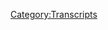 {{Transcript
    | title         = [[742: Formulaic Objections Part 9]]
    | caption       = [https://knowledgefight.libsyn.com/742-formulaic-objections-part-9 Listen to this episode on Libsyn]
    | episodeNumber = [[742: Formulaic Objections Part 9|742]]
    | length        = 03:33:34
}}

{{MessageBox
    | header     = Warning: Bot Generated Content
    | text       = This transcript was automatically generated by transcription software and likely contains many mistakes and misattributions. Please check the audio for definitive quotes, attribution, and context.
    | image      = N3yvass4myg91.webp
    | imagewidth = 50px
    | id         = warning
}}

{{TranscriptBlock
    | name      = Alex Jones
    | timestamp = 00:04
    | text      = Red Alert. Red Alert running knowledge five days Damn, Jordan wedding knowledge body.com It's time to pray. I have great respect for knowledge like knowledge. I'm sick of them posing as if they're the good guys Shang V or the bad guy knowledge. Dan and Jordan knowledge fight need money Andy and Andy are stopping Andy and Cam handy in Kansas. Bray Andy in Kansas, you're on the airplane for huge fan I love your world. Knowledge by now knowledge fight.com I love you.
}}

{{TranscriptBlock
    | name      = Dan
    | timestamp = 00:59
    | text      = Hey everybody, welcome back. No tread. I'm Dan. I'm Jordan. A couple dudes like to sit around feed from the bottom. worship at the altar of saline and talk a little bit about Alex Jones. Oh,
}}

{{TranscriptBlock
    | name      = Jordan
    | timestamp = 01:08
    | text      = indeed. We are Dan Jordan. Jordan, quick question for you. So what's your prime spot today but
}}

{{TranscriptBlock
    | name      = Dan
    | timestamp = 01:13
    | text      = my bright spot today Jordan is I was doing laundry and I walked past an apartment on the way to the laundry room and I got that smell a weed. Ah, yes. Yeah. And I immediately said yum, yum, yum.
}}

{{TranscriptBlock
    | name      = Jordan
    | timestamp = 01:27
    | text      = The indoor weed smell. Yeah,
}}

{{TranscriptBlock
    | name      = Dan
    | timestamp = 01:28
    | text      = I don't I don't smoke weed anymore. Absolutely. I have in my day, and there is still a fondness that I have for the smell of weed when I hear when I feel when I hear or feel worse. Yeah.
}}

{{TranscriptBlock
    | name      = Jordan
    | timestamp = 01:41
    | text      = When I hear the smell of weed, the air walks a little bit heavier. And I
}}

{{TranscriptBlock
    | name      = Dan
    | timestamp = 01:46
    | text      = hear the feeling of the smell. May made me think of those days back when I was living in apartments. Yeah. And like you just come up with these like, Alright, here's how I'm going to get away with smoking weed secret. totally illegal and then one lease on me. Yep. And then you'd have those like toilet paper tubes with fabric softener sheets. Yep.
}}

{{TranscriptBlock
    | name      = Jordan
    | timestamp = 02:08
    | text      = Yep. We like I'm totally cool. Matt is that was like laundry. That was the worst idea anybody's ever had. Yeah. Yeah. Yeah, that's good. You know, that's weird. I have zero fond memories of all the times that I've smoked indoor cigarettes and doors, you know, like the stink of that gets inside the walls. Yeah, that kind of thing. Yeah. And the stink with weed smoke. I do. Remember fine. It still gets inside the walls, but it's like a weird funhouse version of
}}

{{TranscriptBlock
    | name      = Dan
    | timestamp = 02:38
    | text      = inside the wall. The flip side of that though, is if you spill Bong Water on
}}

{{TranscriptBlock
    | name      = Jordan
    | timestamp = 02:42
    | text      = a row, that's an issue. Yeah, that's, that's a problem needs to be solved with fine right.
}}

{{TranscriptBlock
    | name      = Dan
    | timestamp = 02:46
    | text      = That's right. wistful for those? Those old days.
}}

{{TranscriptBlock
    | name      = Jordan
    | timestamp = 02:51
    | text      = I recognize that.
}}

{{TranscriptBlock
    | name      = Dan
    | timestamp = 02:52
    | text      = What about you? What's your brightspot
}}

{{TranscriptBlock
    | name      = Jordan
    | timestamp = 02:53
    | text      = My brightspot DN is that the World Series? They're playing it?
}}

{{TranscriptBlock
    | name      = Dan
    | timestamp = 02:58
    | text      = Yes. They are happening. I understand the Phillies are playing.
}}

{{TranscriptBlock
    | name      = Jordan
    | timestamp = 03:01
    | text      = Yeah. It's the Phillies versus the Astros stroke. Yeah. Is his favorite team. Yeah, Astros cheaters liars sort of been in the World Series and all that stuff. Boo.
}}

{{TranscriptBlock
    | name      = Dan
    | timestamp = 03:14
    | text      = Sure. Recently, right. Yeah.
}}

{{TranscriptBlock
    | name      = Jordan
    | timestamp = 03:17
    | text      = Oh, they've won. What? Two out of the past six years. Oh, geez. Maybe three more? Yeah, they want a lot good for them. No, not good. Oh, cheaters. Cheaters and liars.
}}

{{TranscriptBlock
    | name      = Dan
    | timestamp = 03:29
    | text      = But very exciting. Still baseball.
}}

{{TranscriptBlock
    | name      = Jordan
    | timestamp = 03:31
    | text      = Yeah, it's great. My favorite players on the Phillies show. No Kyle Schwarber Schwarber noted cubs hero for the 2016 World Series.
}}

{{TranscriptBlock
    | name      = Dan
    | timestamp = 03:41
    | text      = Sure. Talk about Shohei Ohtani.
}}

{{TranscriptBlock
    | name      = Jordan
    | timestamp = 03:45
    | text      = Showing Otani is like a god can't be your hero. You know like your hero is killing needs to be a human. Exactly can't be can't be Zeus. Nobody's like oh Zeus is
}}

{{TranscriptBlock
    | name      = Dan
    | timestamp = 03:55
    | text      = the great Tality is required. Absolutely for idolizing indeed and
}}

{{TranscriptBlock
    | name      = Jordan
    | timestamp = 03:59
    | text      = Schwarber is my favorite kind of baseball player it's the kind of guy that only exists in baseball you know somebody baseball player you know know somebody who's very big, mostly uncoordinated, but hits balls far it is that kind of guy who can't run very fast case people who are like the DH Yeah, absolutely. But God damn it if he's a big dude who hits balls far
}}

{{TranscriptBlock
    | name      = Dan
    | timestamp = 04:21
    | text      = right? I'm thinking right like big Big Papi Ortiz
}}

{{TranscriptBlock
    | name      = Jordan
    | timestamp = 04:25
    | text      = that is a little bit different. Yeah, Big Papi was he was gonna hit her. He was a big dude but he was also a good hitter. Yeah, I'm talking more about your Adam Dunn types. A guy who's like six foot five. He swings a beautiful bat and he's gonna miss it. 99% of the planet. It's
}}

{{TranscriptBlock
    | name      = Dan
    | timestamp = 04:40
    | text      = a hit. Oh, it's gone. To like one of those people who's like not a great boxer. But if they hit you,
}}

{{TranscriptBlock
    | name      = Jordan
    | timestamp = 04:45
    | text      = you're dead. Yeah, absolutely. He's got one punch and if it connects, you're in the stratosphere but otherwise you want yeah. Is that kind of thing that
}}

{{TranscriptBlock
    | name      = Dan
    | timestamp = 04:53
    | text      = is that is a fun sort of athlete because it is like the tension is like always high. Yeah. Because this this could be over.
}}

{{TranscriptBlock
    | name      = Jordan
    | timestamp = 05:02
    | text      = Absolutely. It's a
}}

{{TranscriptBlock
    | name      = Jordan
    | timestamp = 05:03
    | text      = it's baseball has those guys you know like Well another subset of that guy is the big fat guy who can throw hard right? You know he's left handed pitcher. He's huge can't run for shit but god dammit he throws 95 What are you gonna do? Put them on the mound Magic Arm? Yep, put them on the mound.
}}

{{TranscriptBlock
    | name      = Dan
    | timestamp = 05:18
    | text      = I have an affinity for the Phillies for no reason. Actually, it's my old roommate. It was a big he's from Philly. Ah, yeah. And he was talking about it quite a bit. Right. Right. And yeah, I had some good times walking, Sixers games with him in the league. Phillies games.
}}

{{TranscriptBlock
    | name      = Jordan
    | timestamp = 05:35
    | text      = watching sports with Phillies fan is is a lot of fun. As long as they're winning. Yes, yes. Then it's great.
}}

{{TranscriptBlock
    | name      = Dan
    | timestamp = 05:41
    | text      = Thankfully, he was more of a sad when they lose than angry. Oh, that's so that made the living situation a little bit more tangible. Yeah. So Jordan, today we have an episode to go over. As we know, Alex has been on a permanent Roman Holiday vacation indeed, for a bit. And so at this point, as we come into the week, we still don't know what to do. Thankfully, we have depositions. Yay. So
}}

{{TranscriptBlock
    | name      = Jordan
    | timestamp = 06:13
    | text      = weird. Yeah,
}}

{{TranscriptBlock
    | name      = Dan
    | timestamp = 06:14
    | text      = I had kind of thought maybe we would wait a little bit longer to do this. But hey, the the occasion is here. The space needs to be filled. And people enjoy it telehealth, inexplicably. So in the Connecticut case, Alex had four days of depositions. So we have that to cover. And that is impossible to do in the context of one episode. So today, we'll be talking about day one of Alex's deposition in the Connecticut case. And I should say, just to give some clarity for this, this is the deposition that he did after faking a illness do not go to Connecticut to sit for the deposition. Right? Right. Dr. Marbles gave him that weird diagnosis. And then it turned out he had a sinus blockage. You know, he had a little stuffy nose.
}}

{{TranscriptBlock
    | name      = Jordan
    | timestamp = 07:05
    | text      = I think if I were, I think if I were devising a hell for Alex, it would be like waking up on Monday and being told you're going to do four days of depositions. And then waking up the next Monday and being told you're going to do for it forever and ever and ever. You know, like it's never ending. Let
}}

{{TranscriptBlock
    | name      = Dan
    | timestamp = 07:22
    | text      = me be straight about something. Yeah, these are not four straight days of deposition disappointing. I wanted to never end because I believe in the second day of deposition, they talk about how they had to reschedule because Alex wanted to go to Hawaii with his wife wearing a shirt, luxury resort.
}}

{{TranscriptBlock
    | name      = Jordan
    | timestamp = 07:37
    | text      = I mean, I can't I can't let go from Making a Murderer interrogations to this shit. You know, like, that's not okay.
}}

{{TranscriptBlock
    | name      = Dan
    | timestamp = 07:45
    | text      = Another thing I should point out is that there's a couple of things that will become abundantly clear as we go through this. And one is that Alex hasn't learned anything from any of these deposition experiences he's had that sounds right. He's still evading and answering questions in ways that are like, well, maybe that made sense in the first deposition. Right. I've since been asked this question and told the answer, right. So you can't really say I don't know the time has packed a little silly. Yeah. And then the other thing is that Alex Hates Chris Maddie. It's very clear. I don't think that it would be fair to say that he liked mark. But he very seriously, Chris, Maddie. I'm not sure why. They clearly say that they have not met before. Alex is fucking mad at him.
}}

{{TranscriptBlock
    | name      = Jordan
    | timestamp = 08:36
    | text      = Yeah, I could see that. I could see that. I think Mark has something that Alex begrudgingly is like, in another world. You know, that Perry Mason moment thing? You know, like in another world? I could see me you knew big Fred's that kind of thing.
}}

{{TranscriptBlock
    | name      = Dan
    | timestamp = 08:49
    | text      = Sort of like Owens. game recognize game? Yes. Yes. Absolutely.
}}

{{TranscriptBlock
    | name      = Dan
    | timestamp = 08:56
    | text      = Yeah, it could be. I think I think it's more that I had to guess. I would guess that it's that Chris. Matty is much more of what appears to be a normal lawyer. Right, then then Mark. Mark has a kind of rogue ish. vibe to him. Yeah. Whereas Maddie is is Suit Tie lawyer. Right? And maybe Alex really hates that. Because he's sitting next to norm
}}

{{TranscriptBlock
    | name      = Jordan
    | timestamp = 09:23
    | text      = like, here's, here's how I put it. Okay. So Maddie and mark both lawyers now. All right. We go into a Mad Max scenario, Mark might still be a lawyer in that scenario. I think Maddie is not going to be a lawyer. I know. He's, he's he's in the front of the truck, you know, and
}}

{{TranscriptBlock
    | name      = Dan
    | timestamp = 09:38
    | text      = I accidentally touched on another dynamic here and that is the norm is there. Yeah, that's unfortunate. Boy, there are a couple points where norm seems to just want to have fun. It's great. Inappropriate Goodwick. Anyway, we will get down to business on this in just a moment. But first, Jordan, let's take a little moment to say hello to some new Wong. Oh, that's great idea. So first, I made a dreamy creamy My Pants thank you so much. You are now policy walk.
}}

{{TranscriptBlock
    | name      = Alex Jones
    | timestamp = 10:02
    | text      = I'm a policy wonk.
}}

{{TranscriptBlock
    | name      = Dan
    | timestamp = 10:03
    | text      = Thank you very much. Next listening to knowledge right is accidentally trained by dogs peanut, pumpkin and pickle to growl and bark. Whenever Alex starts yelling, thank you so much. You are now policy walk.
}}

{{TranscriptBlock
    | name      = Alex Jones
    | timestamp = 10:12
    | text      = I'm a policy wonk. Thank
}}

{{TranscriptBlock
    | name      = Jordan
    | timestamp = 10:13
    | text      = you very much.
}}

{{TranscriptBlock
    | name      = Dan
    | timestamp = 10:14
    | text      = That is actually why we started the podcast. I
}}

{{TranscriptBlock
    | name      = Jordan
    | timestamp = 10:16
    | text      = will help for future breakings if Alex breaks into your place when the
}}

{{TranscriptBlock
    | name      = Dan
    | timestamp = 10:20
    | text      = safety and the judgments come down, and Alex resorts to crime? Yes, absolutely. Next, he puts his hands in his pockets wear sunglasses and does cool. Thank you so much. You are now policy Wong.
}}

{{TranscriptBlock
    | name      = Alex Jones
    | timestamp = 10:31
    | text      = I'm a policy wonk. Thank
}}

{{TranscriptBlock
    | name      = Jordan
    | timestamp = 10:32
    | text      = you very much, famously,
}}

{{TranscriptBlock
    | name      = Dan
    | timestamp = 10:33
    | text      = of course, is my description of orange Cassidy's character. pro wrestler orange Cassidy. Gotcha. That was the extent to which I understood him when I went on Marty
}}

{{TranscriptBlock
    | name      = Jordan
    | timestamp = 10:42
    | text      = and Sarah Lo, gotcha. I was wondering whether that was gonna
}}

{{TranscriptBlock
    | name      = Dan
    | timestamp = 10:45
    | text      = Yeah. And we got some technocrats in the mix to Jordan. So first, partner patches, CPA, thank you so much. You are now technocrat partner patches. Japan, known. All right, blue family. Oh, boy. Oh, boy. Next, Mrs. Jones is tennis partner. Thank you so much. You are now technocrat. And Russell from Kansas, thank you so much. You are now a technocrat.
}}

{{TranscriptBlock
    | name      = Alex Jones
    | timestamp = 11:08
    | text      = I'm a policy wonk. Telling you brilliant someone Someone saw tonight sent me a bucket of poop daddy sharp. Jar Jar Binks has a Caribbean black action. He's a loser, little little teeny, baby. I don't want to hate black people. I renounced Jesus Christ.
}}

{{TranscriptBlock
    | name      = Dan
    | timestamp = 11:28
    | text      = Thank you so much. Thank you very much. So Jordan, the in the beginning of this deposition is of course, some of the formalities and such and they're bits cut out. And that's like his, his address and these kinds of things, discussing how he sold his house, right? And what have you. And so we're not going to deal with any of that, just because there isn't anything really to discuss. He has a house. The first clip we're gonna have here is I thought I found this to be a little bit of a non sequitur, but it also sets a bit of a tone. And that is that like, almost every question is probably going to be a trap out. Right? Right. Know that ahead of time. Gotcha.
}}

{{TranscriptBlock
    | name      = Chris Mattei
    | timestamp = 12:12
    | text      = Did you have a photographic memory?
}}

{{TranscriptBlock
    | name      = Alex Jones
    | timestamp = 12:14
    | text      = No, I used to have a good memory. Not anymore.
}}

{{TranscriptBlock
    | name      = Chris Mattei
    | timestamp = 12:16
    | text      = Have you ever told anybody that you have a photographic memory?
}}

{{TranscriptBlock
    | name      = Alex Jones
    | timestamp = 12:18
    | text      = I've in the past, I did have a very, very good memory. If I tried to commit something to it, I can remember it really well. But it has been like that for about 10 years or so. My question,
}}

{{TranscriptBlock
    | name      = Chris Mattei
    | timestamp = 12:30
    | text      = though, is whether you've ever told anybody that you have photographic memory.
}}

{{TranscriptBlock
    | name      = Alex Jones
    | timestamp = 12:33
    | text      = I think I've been hyperbole described myself as having been by when it was 100%.
}}

{{TranscriptBlock
    | name      = Chris Mattei
    | timestamp = 12:39
    | text      = You did that? When you appeared on the Joe Rogan Experience podcast you told him and his millions of audience members that you had a photographic memory, correct.
}}

{{TranscriptBlock
    | name      = Alex Jones
    | timestamp = 12:47
    | text      = I don't remember that particularly.
}}

{{TranscriptBlock
    | name      = Chris Mattei
    | timestamp = 12:49
    | text      = So you don't have a photographic memory that I don't.
}}

{{TranscriptBlock
    | name      = Jordan
    | timestamp = 12:53
    | text      = All right. Okay. That's why That's all right. I'm already kind of I get where he's coming from. Hey, Chris, Betty. All right. I'm a shit talker, too. If a lawyer came to me with every time I talk shit, I'd be like, All right. Well, come on a
}}

{{TranscriptBlock
    | name      = Dan
    | timestamp = 13:08
    | text      = minute one. First of all, there's the dunk of you don't have a photographic memory of that. Yeah. Solid, very solid. That's got to not feel great. Yeah. And then secondarily, what you have is a attempt to be like, Oh, you have a really good memory. You said this thing? Because it helps deflect from the copious amount of times. Alex is gonna say, Oh, I don't remember that. Yeah, absolutely. And it sets the stage. Well, we're gonna hear that a lot.
}}

{{TranscriptBlock
    | name      = Jordan
    | timestamp = 13:39
    | text      = What number of deposition? Is this total about all day? No, no. All right. Well, it's like Where where are within the the zone of depositions? Are we This isn't his first deposition? No, this isn't his last deposition? Well,
}}

{{TranscriptBlock
    | name      = Dan
    | timestamp = 13:54
    | text      = I think it's his first deposition in the Connecticut reps. Gotcha. Because it he was saying that he and Maddie haven't met before. Right. Right. So I think it's the first in terms of that, but he's it's definitely after the Texas one show. I mean, it's after the one that I was at. Right, Texas. Gotcha. Sounds like he's been deposed at least a couple times in the Texas one. All
}}

{{TranscriptBlock
    | name      = Jordan
    | timestamp = 14:16
    | text      = right. So he should be fairly good at this. By now. You'd set that stage. He was someone who liked to learn if Ryan's committed to lifelong learning,
}}

{{TranscriptBlock
    | name      = Dan
    | timestamp = 14:23
    | text      = right would do much better. So it turns out that Alex did not come alone. to Connecticut. There are people in tow, but he doesn't know who they are.
}}

{{TranscriptBlock
    | name      = Chris Mattei
    | timestamp = 14:33
    | text      = I understand that. You arrived at our buildings today with somebody who was operating a digital camera devices, right.
}}

{{TranscriptBlock
    | name      = Alex Jones
    | timestamp = 14:42
    | text      = You made a phone?
}}

{{TranscriptBlock
    | name      = Chris Mattei
    | timestamp = 14:45
    | text      = Well, where did you arrive at our building with somebody who spoke to him?
}}

{{TranscriptBlock
    | name      = Alex Jones
    | timestamp = 14:49
    | text      = I believe. Yes. On the phone. Yes. He's that. That's just one of the crew members. What's his name? He's a new guy. I forget his name. It's recent. Wind call him find out who?
}}

{{TranscriptBlock
    | name      = Unknown Speaker
    | timestamp = 15:05
    | text      = He traveled with you from Texas. Yes. For the purpose of filming you
}}

{{TranscriptBlock
    | name      = Alex Jones
    | timestamp = 15:10
    | text      = just documenting, in case anything happened. Yeah. Okay.
}}

{{TranscriptBlock
    | name      = Chris Mattei
    | timestamp = 15:15
    | text      = And do you intend to publish the footage that he shoot one of your broadcasts after this deposition?
}}

{{TranscriptBlock
    | name      = Alex Jones
    | timestamp = 15:21
    | text      = I don't know. Probably not.
}}

{{TranscriptBlock
    | name      = Chris Mattei
    | timestamp = 15:24
    | text      = But you want to be prepared to do that? Yes. Okay. And part of the reason you want to be prepared to do that is because you've been raising money from your audience. And you advise them that you need their funds to help finance your litigation, correct? Yes.
}}

{{TranscriptBlock
    | name      = Dan
    | timestamp = 15:40
    | text      = So I gotta think that's not a compliment that this person that I've flown up to Connecticut with, I don't know their names. Yeah, we barely know who they are. It's a tamp who knows. But that guy,
}}

{{TranscriptBlock
    | name      = Jordan
    | timestamp = 15:52
    | text      = it sounds like he they flew in completely different parts of the plane, right? They did not. Yeah,
}}

{{TranscriptBlock
    | name      = Dan
    | timestamp = 15:56
    | text      = I don't think this is true. Yeah. I'm gonna guess that Alex is being just evasive for the sake of it. Right. Like, it's not like it's some kind of a like, like, a damning secret who this person is, I suppose. I don't think it is. Could it be like it's cameraman? Is David Duke or something? Oh, boy. But it's it's a weird thing to be evasive about. Yeah. Who is this person who you have is your camera person.
}}

{{TranscriptBlock
    | name      = Jordan
    | timestamp = 16:25
    | text      = Ethan Hunt. And they were in a mask. He's on a super secret mission. Okay. He's got to stop. Something else got completely unrelated. But because Alex is his contact through the knowing that hating the globalists, right, he's posing as Alex, completely unrelated thing. Like it's just a coincidence.
}}

{{TranscriptBlock
    | name      = Dan
    | timestamp = 16:45
    | text      = I think that maybe it's a sign that anybody who has a seniority at Infowars can't take any time off because they need them back at the mothership. As Alex says, that's fair, or I don't know. It's just weird.
}}

{{TranscriptBlock
    | name      = Jordan
    | timestamp = 16:59
    | text      = Or he just doesn't remember Buckley's name anymore.
}}

{{TranscriptBlock
    | name      = Dan
    | timestamp = 17:01
    | text      = No. Like this anymore? I don't think. So. This, I believe is a very important early exchange that goes on.
}}

{{TranscriptBlock
    | name      = Chris Mattei
    | timestamp = 17:10
    | text      = You do text people, don't you? Yes. I mean, you know that we have certain text messages that you've sent, correct?
}}

{{TranscriptBlock
    | name      = Alex Jones
    | timestamp = 17:16
    | text      = Yeah. I mean, we turn them all over to you guys. And you said we didn't know you defaulted us, because you don't want to be able to put on evidence in front of a jury.
}}

{{TranscriptBlock
    | name      = Chris Mattei
    | timestamp = 17:23
    | text      = Mr. Jones, when do you think was the first text message you produced to us?
}}

{{TranscriptBlock
    | name      = Norm Pattis
    | timestamp = 17:30
    | text      = And Chris, you his side of the aisle and the V. I
}}

{{TranscriptBlock
    | name      = Chris Mattei
    | timestamp = 17:34
    | text      = mean, to counsel you said we. So who did you mean by we Mr. Jones?
}}

{{TranscriptBlock
    | name      = Alex Jones
    | timestamp = 17:38
    | text      = Well, I mean, I know you thanks for my question. Who did you mean by way? Of I'm confusing your back,
}}

{{TranscriptBlock
    | name      = Chris Mattei
    | timestamp = 17:44
    | text      = you said we gave you everything who's we?
}}

{{TranscriptBlock
    | name      = Alex Jones
    | timestamp = 17:48
    | text      = I instructed in these cases, to just turn over whatever it is people said turnover. And you know, it's been a fiasco with hundreds of 1000s of emails, documents, all sorts of crap people searching my phone all the time. I mean, it's just it's in that it's the contentions, I remember was like stuff from years ago, because text messages don't update. People wanting stuff that doesn't exist. But I'm not a big tech guy. And I'm so I don't I don't understand how that stuff works. And I don't know why some people's text messages stay different different services, they're different. Used to, they would disappear a couple of weeks now they go back usually a while. So you're asking me, and it's really a technology issues. The same things happen on the other side, for sure. One person has text messages on their phone, but you don't have them. And I don't I don't understand anybody that has cell phones knows that they're different ones have different things. There's different things going on. And I don't understand it all. But but but as in the case of the emails, we should have just for cost of money been getting rid of them, but we had them going back 15 years, million 10s of millions, obviously, you guys were able to get those. So if anything, we have really no policy at all on data retention. It's just it's just retained, unless you know, things like text messages sometimes don't get saved.
}}

{{TranscriptBlock
    | name      = Chris Mattei
    | timestamp = 19:09
    | text      = Responses. If you have any knowledge of whether any text message of yours has ever been produced by you, or free speech systems to us, do you have any knowledge of that? I believe they have you believe that they have? What? Do you have any knowledge of that?
}}

{{TranscriptBlock
    | name      = Alex Jones
    | timestamp = 19:27
    | text      = I don't have any dog not me documents in front of me
}}

{{TranscriptBlock
    | name      = Unknown Speaker
    | timestamp = 19:30
    | text      = write? I didn't ask you with any documents in front of you. I don't have any knowledge. Okay, you don't have any knowledge of that.
}}

{{TranscriptBlock
    | name      = Dan
    | timestamp = 19:35
    | text      = So I think this is really critical because a key here is kind of putting aside Alex's bullshit talking points, namely that he complied fully with discovery and that he was defaulted on fairly. By just keeping on target. Maddie is able to get Alex to concede that he has absolutely no idea what text messages were actually turned over to the plaintiffs lawyers. Alex's pronouncements about how much he cooperated are matters of certainty. he when he's rambling on his show, or when he's grandstanding at a disgraceful press conference outside the courtroom, but when he's actually forced to answer yes or no, if he has any idea what he actually did for discovery, he doesn't know anything. This is Alex's answer, because it's less of a problem than him saying that he intentionally withheld things, which seems like a far more likely situation to me at this point. Yeah. So yeah, it's it's good because you know, you have that DOJ have we turned over everything? Sure. What do you know about what you turned out? Why I believe I said that, like, you don't know anything, right? You're just making broad pronouncements about shit. If you if you
}}

{{TranscriptBlock
    | name      = Jordan
    | timestamp = 20:37
    | text      = did not intentionally withhold things, then your explanation for why they don't have text messages is not the power of magic can compel phones to do any number of different things. And I think
}}

{{TranscriptBlock
    | name      = Dan
    | timestamp = 20:49
    | text      = a responsible party would be able to say, I looked over my stuff, and on X, Y, or Z date, I informed my lawyers. This I turned it over to them on this day, because then you could start the ball rolling and be like, Alright, then where did the breakdown happen? Did your lawyers not turn over stuff to us that you turned over to them? Right, there's too many open questions in the I believe all this stuff happened. And I think that's kind of intentional. I
}}

{{TranscriptBlock
    | name      = Jordan
    | timestamp = 21:16
    | text      = think I think quite simply one of the easiest ways to believe anything somebody says about their text messages if there's a text message saying I texted you all of my text messages of some sort, or I have given you all have this information that would be sent via
}}

{{TranscriptBlock
    | name      = Dan
    | timestamp = 21:32
    | text      = some people's phones don't keep that stuff. Stuff where they text you about the text. Yeah, yeah. T Mobile has a policy of the race. That's a good policy. I like that. So now we get to what is maybe the the classic beginning of a deposition question, which is what did you do to prepare for? Oh, God,
}}

{{TranscriptBlock
    | name      = Unknown Speaker
    | timestamp = 21:51
    | text      = what do you do to prepare for your deposition today?
}}

{{TranscriptBlock
    | name      = Alex Jones
    | timestamp = 21:58
    | text      = I mean, really, not much. I don't eat drink and sleep Sandy Hook like you guys are.
}}

{{TranscriptBlock
    | name      = Unknown Speaker
    | timestamp = 22:09
    | text      = Do you know what I eat? Sleep and drink, sir.
}}

{{TranscriptBlock
    | name      = Norm Pattis
    | timestamp = 22:13
    | text      = You know, argumentative.
}}

{{TranscriptBlock
    | name      = Alex Jones
    | timestamp = 22:14
    | text      = I mean, you don't care about Madeleine Albright killing half million kids. You see, you want to just villainize me because I'm a conservative. And I know what it's all political. And I understand who you are, but two years ago, and I literally, you know, remember some of the main contentions, people questioning it, covering it. And then you're thinking, How do I prepare? I have no idea what you're going to ask me in here.
}}

{{TranscriptBlock
    | name      = Unknown Speaker
    | timestamp = 22:34
    | text      = Well, you have an idea because you've been deposed three times in Texas, don't you?
}}

{{TranscriptBlock
    | name      = Alex Jones
    | timestamp = 22:38
    | text      = I mean, that's a totally if you can describe Bankston as deposing somebody, I guess. Whatever. I mean, it's just bizarre, but all of this whatever, right,
}}

{{TranscriptBlock
    | name      = Unknown Speaker
    | timestamp = 22:47
    | text      = Mr. Jones,
}}

{{TranscriptBlock
    | name      = Unknown Speaker
    | timestamp = 22:49
    | text      = whatever is
}}

{{TranscriptBlock
    | name      = Norm Pattis
    | timestamp = 22:51
    | text      = the section to form is characterized as a testimony.
}}

{{TranscriptBlock
    | name      = Jordan
    | timestamp = 22:53
    | text      = He. All right, we're off to a good start. I do
}}

{{TranscriptBlock
    | name      = Dan
    | timestamp = 22:58
    | text      = wonder what Alex is like, it's pointless argumentativeness That he's engaging in, but I wonder if there's an expectation or a hope that he'll say this. And then the lawyer will be like, You know what? Fucking right. Madeleine Albright? She just died not too long ago. But let's look and sue her first and then take care of you. All were like, is it? Is he hoping some of you like you know what, you're right, Madeleine Albright is a bigger problem. Therefore, this litigation is
}}

{{TranscriptBlock
    | name      = Jordan
    | timestamp = 23:28
    | text      = over. Right. But like, what's the best case scenario for bringing up Madeleine Albright in this conversation? Is it is it more like he's like, hey, you know what? We're not talking about Madeleine Albright. Right now. We're talking about you. And then it can be like a high political, not about Madeleine Albright with you, is it?
}}

{{TranscriptBlock
    | name      = Dan
    | timestamp = 23:48
    | text      = I think what it is, is that Alex's mind works so much just on the basis of deflection. Yeah, everything just comes down to like, every question is answered with a this thing is this other thing? And you know, I didn't I don't think he can stop himself. I think it's just ingrained behavior, and how he gets out of hard questions in his day to day life. Yeah. And it kind of works when there's no follow up questions, and when you're monologuing. Yeah. Because it doesn't really work in a deposition.
}}

{{TranscriptBlock
    | name      = Jordan
    | timestamp = 24:22
    | text      = No, I you know, it does. It reminds me of like, you know, a not to bring up the it's not about the divorce. But in the divorce trial, where the lawyer is arguing like on the show, he's one thing and then off the show is another, but the more we hear him in depositions, where he has to not be on the show, or in court when he has to not be on the show. He's on the show, man. Yeah, I don't know if he's ever not on.
}}

{{TranscriptBlock
    | name      = Dan
    | timestamp = 24:49
    | text      = Well, I think that there's another thing going on here. And that is that by this point Aleksei has had these Texas depositions, the videos of them have been Released on on YouTube, right? And so there's a part of it that he may think like I'm kind of performing here. I and I don't know, I don't know how to the extent to which that would change his behavior. It's possible that dynamics there.
}}

{{TranscriptBlock
    | name      = Jordan
    | timestamp = 25:15
    | text      = Yeah, we really will have to, like straight up Truman Show him in order to observe him in his natural habits. We
}}

{{TranscriptBlock
    | name      = Dan
    | timestamp = 25:22
    | text      = have to get rid of all the confounding variable
}}

{{TranscriptBlock
    | name      = Jordan
    | timestamp = 25:24
    | text      = 100%. We have to put him in an ant farm of some sort. Yeah. Where did it study his behavior? Yeah.
}}

{{TranscriptBlock
    | name      = Dan
    | timestamp = 25:30
    | text      = So like I said, this was the makeup deposition for the one that Alex canceled on when this comes up a little.
}}

{{TranscriptBlock
    | name      = Unknown Speaker
    | timestamp = 25:37
    | text      = And you feel well today feel pretty good. Your head is clear.
}}

{{TranscriptBlock
    | name      = Alex Jones
    | timestamp = 25:44
    | text      = I mean, I had a sinus infection and stuff but I'm, I'm almost over.
}}

{{TranscriptBlock
    | name      = Unknown Speaker
    | timestamp = 25:47
    | text      = I heard about that. In that sinus block is clear up.
}}

{{TranscriptBlock
    | name      = Alex Jones
    | timestamp = 25:51
    | text      = Well, it was it was very real. I went to the other three depositions, believe me, I knew I was gonna have to come up here about sick last week, but I thought it could have been something else had a bunch of tests done and then figured out it was really bad sinus infection.
}}

{{TranscriptBlock
    | name      = Chris Mattei
    | timestamp = 26:01
    | text      = But I think the day after you found out it was a sinus blockage. You said your audience that you feel like a new person, right?
}}

{{TranscriptBlock
    | name      = Alex Jones
    | timestamp = 26:08
    | text      = Yes, I got on steroids. And I was the blockage if you watch the show, you know, that's what I talked about. So you feel good today. I mean, I've still got really bad allergies. And it's about I'm on Claritin. D. Phil, what? Pretty good. A little bit jittery, but I'm alright. Yeah.
}}

{{TranscriptBlock
    | name      = Dan
    | timestamp = 26:27
    | text      = It's very strange, because he's trying to pretend that he's still recovering from this, whatever I guess. And then Maddie presents him with the you said you were a new person the next day. We're fully over it. Sure. Well, you know, I got allergies, shifting it a little bit. It's, it's a very bizarre need to justify his pretending that he wasn't over whatever he bailed. Yeah, prior for Yeah,
}}

{{TranscriptBlock
    | name      = Jordan
    | timestamp = 26:52
    | text      = yeah. I feel like I would want to I mean, at that point, I'd be like, Alex, how can I ask you a question that you'll answer? Like, maybe you should you write up a question that you can answer, and I'll kind of see what the vibe on it. We're
}}

{{TranscriptBlock
    | name      = Dan
    | timestamp = 27:06
    | text      = gonna go through hours of content. question is not answered the How can I ask you a question? Okay. But there's also an element to this that I think that I don't understand why Alex doesn't just say like, if I can ask your questions, you know, like, there's, he stands to lose very little by just being all business. Yeah, he's already in the soup up to his thorax. Yeah. And you know, he's not going to bail himself out. There's not going to be like some escape hatch. He's going to find right by saying just the right evasive thing. Right. Right. Right. It would just serve everyone's purposes better if you're just like, Alright, let's do this. Dude. Dude, dude, dude. Right, dude. Right? And even if you have to be kind of a blunt dick, in order to do that it's your images is already shot. Yeah, yeah, just be an asshole. We're
}}

{{TranscriptBlock
    | name      = Jordan
    | timestamp = 27:58
    | text      = we're we're all kind of watching Alex in the bottom of an hourglass as it fills with sand. And he's like struggling to get out and he thinks he's gonna get out. And as we all watch it like that. The sands just gonna cover your neck. Man, you're gone. You're done. For now, you might as well relax and join infinity like Toy Story three.
}}

{{TranscriptBlock
    | name      = Dan
    | timestamp = 28:17
    | text      = So the question comes up of whether or not Alex will appear in court. And I gotta say, I kind of agree with him on on this one. In that he says Not if I don't have to. I don't I don't want to be that's a really good point. And then, you know, just rambles.
}}

{{TranscriptBlock
    | name      = Chris Mattei
    | timestamp = 28:33
    | text      = The testimony that you give in this case could be presented to a jury. Do you understand that? Yes. And that jury is going to be sitting in Waterbury, Connecticut. Do you understand that? Yes. All right. And the trial in this matter is currently scheduled for September. You know that? Yes. You plan to appear for that trial?
}}

{{TranscriptBlock
    | name      = Alex Jones
    | timestamp = 28:51
    | text      = I'm gonna need to
}}

{{TranscriptBlock
    | name      = Unknown Speaker
    | timestamp = 28:52
    | text      = be I will. Okay. Well, you're a defendant in the case. Right? Well, I
}}

{{TranscriptBlock
    | name      = Alex Jones
    | timestamp = 28:56
    | text      = mean, I believe it's rigged. And so I mean, you guys are going to rig your deal.
}}

{{TranscriptBlock
    | name      = Unknown Speaker
    | timestamp = 29:01
    | text      = It's like your think the jury is rigged. Projection. He's
}}

{{TranscriptBlock
    | name      = Norm Pattis
    | timestamp = 29:04
    | text      = not finished with the action.
}}

{{TranscriptBlock
    | name      = Alex Jones
    | timestamp = 29:07
    | text      = Since when there's somebody guilty, and then a jury decides how guilty and and even in Texas they're pushing where we came and did like, defend ourselves. So I mean, if you got to think that's America, you guys have got all these big ideas and stuff. And you know, just just just to me, I've had family with cancer and people die and really bad stuff in my life. So this is nothing. This is just a bunch of politicians and lawyers that want to make money and become famous off of dead kids. While claiming I'm the one that got famous off a sandy hook, when it's completely opposite. All Sandy hooks done is hurt me from the first times I questioned it.
}}

{{TranscriptBlock
    | name      = Chris Mattei
    | timestamp = 29:44
    | text      = Because non response and Jones do you plan to appear to testify in front of the jury in September?
}}

{{TranscriptBlock
    | name      = Alex Jones
    | timestamp = 29:51
    | text      = If if I need to be there, I will be there. Yes.
}}

{{TranscriptBlock
    | name      = Chris Mattei
    | timestamp = 29:55
    | text      = You prefer not to be there. Jackson
}}

{{TranscriptBlock
    | name      = Alex Jones
    | timestamp = 30:01
    | text      = I would prefer not to be there.
}}

{{TranscriptBlock
    | name      = Dan
    | timestamp = 30:02
    | text      = That that's a great honest.
}}

{{TranscriptBlock
    | name      = Jordan
    | timestamp = 30:05
    | text      = That's the most honest answer. I mean, even Yeah, doesn't matter. It doesn't matter if you fully accepted responsibility for what's happened or no, like, there's no way you would want to be there. Yeah, well, I'm a monster. I'm a bad person now.
}}

{{TranscriptBlock
    | name      = Dan
    | timestamp = 30:17
    | text      = Actually, yes, Alex's presentation should be Yes, I do want to be one to prove my innocence. Actually, I want to these, the how I'm being wrong. Public. Absolutely, you know, but on a very human level, of course, I don't want to fuck up.
}}

{{TranscriptBlock
    | name      = Jordan
    | timestamp = 30:34
    | text      = I mean, even then, even if you're fighting your good name, you know, like, on a human level, I don't want to be in a situation where I have to fight for my good name. You know, like, I wish I would like to be on a beach somewhere. That's, that's a reasonable response, all things
}}

{{TranscriptBlock
    | name      = Dan
    | timestamp = 30:46
    | text      = being equal, I don't want to be there. But now that the situation is what it is, like, should want to absolutely stand up and prove that he can look the firing squad in the face
}}

{{TranscriptBlock
    | name      = Jordan
    | timestamp = 30:58
    | text      = now that I have no choice. But to be there, then yes, I want to be there.
}}

{{TranscriptBlock
    | name      = Dan
    | timestamp = 31:04
    | text      = But of course, the case is a setup, naturally, except it's not why. And so Maddie decides to explain to Alex a little bit of why the default happened. And this turns
}}

{{TranscriptBlock
    | name      = Jordan
    | timestamp = 31:16
    | text      = ugly. Yeah. I don't know if that was a wise choice. Well, it's
}}

{{TranscriptBlock
    | name      = Dan
    | timestamp = 31:20
    | text      = good to get it out there fair. And make sure that Alex understands these things can you know, but there are a couple points in this deposition where I got like, really deeply uncomfortable. And this was one of them. I was like, already, we are off the rails.
}}

{{TranscriptBlock
    | name      = Chris Mattei
    | timestamp = 31:35
    | text      = Mr. Jones, you understand that you are defaulted by the court here. For among other things, presenting fabricated financial information from your company. Do you understand that? That's not true, though. Do you understand? That's what the court found? Yes. Okay. Do you understand that you were defaulted for refusing to present to produce to the plaintiffs analytics information about your website performance? Do you understand that? That's not true. Do you understand that? That's why one of the reasons you were defaulted.
}}

{{TranscriptBlock
    | name      = Alex Jones
    | timestamp = 32:06
    | text      = I understand that, that that the judge made what I believe to be a fraudulent ruling.
}}

{{TranscriptBlock
    | name      = Chris Mattei
    | timestamp = 32:10
    | text      = Okay. And and that's judge Bellis right.
}}

{{TranscriptBlock
    | name      = Alex Jones
    | timestamp = 32:14
    | text      = Yeah. Judge bellows his best friends was one of your main partners here that one
}}

{{TranscriptBlock
    | name      = Unknown Speaker
    | timestamp = 32:17
    | text      = Oh, how did you find that out?
}}

{{TranscriptBlock
    | name      = Alex Jones
    | timestamp = 32:19
    | text      = Oh, we're we know a lot. Oh, you
}}

{{TranscriptBlock
    | name      = Unknown Speaker
    | timestamp = 32:20
    | text      = do? Who which partner, but we'll just go ahead Mr. Jones, which partner is just tell us
}}

{{TranscriptBlock
    | name      = Alex Jones
    | timestamp = 32:25
    | text      = when it hits the news.
}}

{{TranscriptBlock
    | name      = Chris Mattei
    | timestamp = 32:27
    | text      = Which partner of mine is Judge Barbara Bellis best friends with I forget. Oh, okay. Mr. Joey's Do you? Can you Can we can we can call for one. No, we may not. We're gonna
}}

{{TranscriptBlock
    | name      = Norm Pattis
    | timestamp = 32:39
    | text      = check to this night. commentary on Mr. Jones remarks. They may not. I'm not looking
}}

{{TranscriptBlock
    | name      = Chris Mattei
    | timestamp = 32:45
    | text      = to pick a fight with you. Okay. Well, I asked Mr. Jones, whether he could support his claim just now that he made any casting aspersion on the presiding judge, and he said that he could not remember. And I said, Oh, yeah. All right. Well, we're gonna go and continue. Mr. Jones. So you're you don't remember right, even though you just made an assertion of bias against the presiding judge, claiming that she's best friends with a partner in my office?
}}

{{TranscriptBlock
    | name      = Alex Jones
    | timestamp = 33:12
    | text      = Well, it's my journalistic privilege, what, from sources to watch or not reveal that?
}}

{{TranscriptBlock
    | name      = Chris Mattei
    | timestamp = 33:18
    | text      = Okay. I didn't ask who your source was. I asked who the partner was, well, we're
}}

{{TranscriptBlock
    | name      = Alex Jones
    | timestamp = 33:22
    | text      = not gonna we're not gonna remember that. We're not releasing information just okay. You're a journalist. I do wear journalistic hats. Also, I'm a pundit.
}}

{{TranscriptBlock
    | name      = Jordan
    | timestamp = 33:32
    | text      = Oh, boy. Oh, my God. Boy,
}}

{{TranscriptBlock
    | name      = Dan
    | timestamp = 33:35
    | text      = yeah. See, that's that's kind of fun. Because I don't think Alex was expecting that response at all. Nope. He's used to throwing out these accusations. And not like, Oh, what do you mean by that? Shit, oh, I don't want to name a name because then I'm gonna end up in a situation where I'm basically accusing the judge and one of these lawyers of being in a collusion of Yeah, and that might be a problem. I am wondering if
}}

{{TranscriptBlock
    | name      = Jordan
    | timestamp = 34:02
    | text      = Alex believes like, does he inherently like almost instinctively just hit the mute button whenever he whenever he's talking? And he says something does he accidentally press his finger on the table just to be like, Well, clearly they can't speak.
}}

{{TranscriptBlock
    | name      = Dan
    | timestamp = 34:17
    | text      = I would imagine I mean, it's it's it's it's outrageous this this response Yeah. It what Yeah. Norms real real weird there with the the way you said, oh, so good.
}}

{{TranscriptBlock
    | name      = Jordan
    | timestamp = 34:33
    | text      = What degree is norm a lawyer? I feel like this is insane. That we are all pretending Norm has any understanding of what's going on at any point?
}}

{{TranscriptBlock
    | name      = Dan
    | timestamp = 34:44
    | text      = I think he does. And I think that there probably is actually a an objection to be made there. Under normal circumstances, maybe snide comments are actually a tone problem. Sure. For lawyers in this Setting. Unfortunately, you're deposing Alex fucking Joe.
}}

{{TranscriptBlock
    | name      = Jordan
    | timestamp = 35:03
    | text      = I mean, I was,
}}

{{TranscriptBlock
    | name      = Dan
    | timestamp = 35:04
    | text      = he's being a real asshole.
}}

{{TranscriptBlock
    | name      = Jordan
    | timestamp = 35:07
    | text      = There's never the problem I have is just if I'm a good lawyer, the only thing I keep thinking is I need to make sure Alex says as little as possible. We'll get to that later. And I need to interrupt him at Objection, Your Honor. My defendant is a piece of shit. Like I would throw that out there like fucking watermelons on his face anything to keep him from talking?
}}

{{TranscriptBlock
    | name      = Dan
    | timestamp = 35:27
    | text      = Well, Norm does basically tell Alex to shut up. Okay, well, that's smart. So but it takes a while to get there. And it might only be because Alex is about to say something that implicates him. All right, let's see minus, minus that Alex? Norman, maybe in self protection mode more than Alex protection. Fair enough. But yeah, that was chaotic. I felt I felt uncomfortable during that. But I like the way that Maddie approached that of the, oh, you're a journalist. There's a nice way of like, we're not landing this plane yet. You think that you've you found this great place where you can stake your claim? And it's going to be safe for you to say like, I'm not going to give up my source? Yeah. Oh, whoops. It's not a source. Yeah. Oh, I am a journal. Oh, you're a journalist. What about how your corporate representatives have consistently testified that you are not a journalist in order to avoid the responsibilities that come with it. I wear that hat.
}}

{{TranscriptBlock
    | name      = Jordan
    | timestamp = 36:19
    | text      = Yep. Yep. Sometimes I'm abundant girl boy.
}}

{{TranscriptBlock
    | name      = Dan
    | timestamp = 36:23
    | text      = So we know that Alex got a loan from his dad to start his business. Sure. What we didn't know is some other things that his dad did to help him start his business. Ya know, as it turns out, in the early days of Alex's career, he had his businesses infowars.com or LLC, sure. And prison planet LLC, right under a holding company called Magnolia partners. And here is a little bit of a discussion of what that was, okay.
}}

{{TranscriptBlock
    | name      = Chris Mattei
    | timestamp = 36:56
    | text      = Are the founder and owner of Infowars health LLC, correct? Yes, Infowars, LLC. Yes. prison planet TV LLC. Now those companies were previously held by Magnolia limited partnership, correct.
}}

{{TranscriptBlock
    | name      = Norm Pattis
    | timestamp = 37:21
    | text      = All of them Chris, including FSS?
}}

{{TranscriptBlock
    | name      = Chris Mattei
    | timestamp = 37:23
    | text      = No, I'm sorry. Just Infowars health LLC and forest LLC and prison planet TV LLC.
}}

{{TranscriptBlock
    | name      = Alex Jones
    | timestamp = 37:28
    | text      = I am not really an expert on these and I get these confused. That's why we had the court with a corporate rep come study at all. And so they would get an exact right. And so that would that would stand on her testimony was?
}}

{{TranscriptBlock
    | name      = Chris Mattei
    | timestamp = 37:40
    | text      = Well, I'm asking you, what your understanding is, is the owner of these companies, whether they were ever held by Magnolia limited partnership.
}}

{{TranscriptBlock
    | name      = Alex Jones
    | timestamp = 37:52
    | text      = Magnolia Limited Partnership was a dental company management bank account used to pay employees but my dad, and when I was about 21 or so had like $10,000. And and he said, Hey, this is good business credit. And you can get yourself starting to sell things online. And he's or sell things. And he said, you can have you can have his bank account this company. And that's that's what that Magnolia Limited Partnership was.
}}

{{TranscriptBlock
    | name      = Chris Mattei
    | timestamp = 38:19
    | text      = Right. And then you use that as a holding company. For the three companies I just mentioned, correct?
}}

{{TranscriptBlock
    | name      = Alex Jones
    | timestamp = 38:27
    | text      = I really can't tell you that say because I don't know. I mean, I know. I mean, it's on record. I mean, that's.
}}

{{TranscriptBlock
    | name      = Dan
    | timestamp = 38:33
    | text      = So when you think about getting a loan? Yeah, that's one thing. Right? And that's very helpful. Getting a corporate bank account that has good credit and money. Yeah. And such is an entirely different thing. Like the opportunities that are open to Alex because of his dad bequeathed him this corporate bank account. Yeah, is very, that is a huge privilege that I had a huge step up. Yeah. As opposed to someone else trying to do the sort of thing that he was doing
}}

{{TranscriptBlock
    | name      = Jordan
    | timestamp = 39:08
    | text      = a small business loan without collateral is either a loan shark, or you're going away with no money, you know, and yeah,
}}

{{TranscriptBlock
    | name      = Dan
    | timestamp = 39:16
    | text      = the the ability to possibly get items on credit, that you would then resell the ability for him to make his films that he would then resell at
}}

{{TranscriptBlock
    | name      = Jordan
    | timestamp = 39:28
    | text      = a lower interest rate beyond what can be considered as Yeah,
}}

{{TranscriptBlock
    | name      = Dan
    | timestamp = 39:32
    | text      = the impact of these things are huge. Yeah. Alex refusing to recognize the ways in which he had shortcuts sure, in his early career, and how those allowed him to create what he was able to create, absolutely, I think is a little bit shitty. And the the awareness of the deepening of that that comes from this is I mean, it just makes his his life and his illusions about himself all the Saturday Yeah,
}}

{{TranscriptBlock
    | name      = Jordan
    | timestamp = 39:57
    | text      = yeah. No, I came to the thing about He's like, I still can't believe the things that so many people have done for me to get, you know, like for me to go to college, there was a serious number of people who had to step up and do a lot of things to help me out, you know, and even though I absolutely wasted their work, destroyed their ambitions for me and sent them, you know, crying into the bathroom, I will never not recognize what they've done for me and how that's gotten here. You know, like, the idea of me, you know, I would never be like, Oh, I came from nothing. And I'm a self made man. But it's, yeah, it's absurd.
}}

{{TranscriptBlock
    | name      = Dan
    | timestamp = 40:34
    | text      = Like this podcast, I guess we built entirely sure we could say, Yeah, but it would be ridiculous to imagine that like that, on your side things that things that I'm lucky enough that my parents have been able to help with total, over the course of my life, absolutely facilitate and allow us to ever be in the position 100, where we were even struggling to build this at the beginning. Yeah, yeah. Not taking that into account, I think is really a way to self mythologize in a way that I think
}}

{{TranscriptBlock
    | name      = Jordan
    | timestamp = 41:08
    | text      = is unhealthy. Yeah, there is. It also goes both ways. You know, you're there is a certain part of that. That's also kind of very helpful. You know, when you were selling your blood, you can also say, if it weren't for my parents, I wouldn't be here now would be selling. Exactly. So it works both ways.
}}

{{TranscriptBlock
    | name      = Dan
    | timestamp = 41:24
    | text      = So the issue of Google Analytics comes up, and Alex has some interesting answers to whether or not he uses Google Analytics. And that is that in under a minute, he seems to both use them and not have
}}

{{TranscriptBlock
    | name      = Unknown Speaker
    | timestamp = 41:36
    | text      = it. Yeah. Are you familiar with Google Analytics?
}}

{{TranscriptBlock
    | name      = Alex Jones
    | timestamp = 41:39
    | text      = I'm familiar with it. Yes.
}}

{{TranscriptBlock
    | name      = Chris Mattei
    | timestamp = 41:42
    | text      = Google Analytics is a program that allows you to track traffic and other activity on your websites, correct? Yes. And that's that data is something that you've consulted throughout your career to learn about your website's performance, correct? No, you've never looked at Google Analytics data during the course of your career I have. for what purposes,
}}

{{TranscriptBlock
    | name      = Alex Jones
    | timestamp = 42:14
    | text      = to generally see how popular they should the site is.
}}

{{TranscriptBlock
    | name      = Dan
    | timestamp = 42:19
    | text      = Okay. Isn't that exactly what you just said? No to?
}}

{{TranscriptBlock
    | name      = Jordan
    | timestamp = 42:22
    | text      = Well, I didn't look to see how well the site was doing. I look to see how popular the site was amongst people.
}}

{{TranscriptBlock
    | name      = Dan
    | timestamp = 42:30
    | text      = It's very
}}

{{TranscriptBlock
    | name      = Jordan
    | timestamp = 42:33
    | text      = different things. All right. So if the site, the site is doing well, I'd be like, Oh, is there 100,000? People? That's a different thing.
}}

{{TranscriptBlock
    | name      = Dan
    | timestamp = 42:43
    | text      = If you want to check if the site is doing well, you got to check its blood pressure.
}}

{{TranscriptBlock
    | name      = Jordan
    | timestamp = 42:46
    | text      = Exactly. I'm checking to see how many people are smiling.
}}

{{TranscriptBlock
    | name      = Dan
    | timestamp = 42:51
    | text      = Very, very bizarre. Yeah. So Alex, I think, realizes that he's in shaky territory here. And so as more questions are there about these statistics, watching them? He launches into his standard patented rant, love it about how you need to bring me the Google Sure, it makes no sense. Bring me Google bring it
}}

{{TranscriptBlock
    | name      = Chris Mattei
    | timestamp = 43:11
    | text      = to him. I mean, it was obviously important to you to know what your website's performance was, right? Objection.
}}

{{TranscriptBlock
    | name      = Alex Jones
    | timestamp = 43:18
    | text      = I'm not a traditional corporate mediality pre packages, what they're gonna do and what they're gonna say, and then and then and then tailors it to whatever the corporate bosses say, I'd fly by the seat of my pants when it comes to the finances and analyzing stuff. And I've tried to explain this to you guys. Google Analytics is an interface into Google. So when you say it's just the backend, regular Google search is the front end. So be like, if you ask me what you guys did give us the Google Analytics. It's like saying, Give me the Google. You go in there. And it's just like, rocket science. And the guys Chris Andrews and temper J went to a few meetings with like, search engine optimization, people who don't remember because they wanted to be more professional. And they wanted to try to figure out ways to like bring in outside advertising and things. And so they poked around in there. And I would just like, it's just like, it's literally rocket science. And that's the truth. I did look at Alexa some just to say, hey, wow, look, you know, we're popular this or that? Or to see how stories we got linked to we're working on traffic. I mean, I did oh, it was very that really simple to see. That was it was kind of a public site that was more geared towards understanding things. Google Analytics. It's like saying give me the phonebook. Forgive me the Library of Congress like what will give me the library Congress you're like, Well, what do you want the library Congress? And the emails give us all these emails and we have millions of emails and here they are,
}}

{{TranscriptBlock
    | name      = Chris Mattei
    | timestamp = 44:51
    | text      = because I can I can tell that your folk To some extent on the material that either has or hasn't been turned over all I'm asking you right now, is whether or not you made efforts to understand how your website was performing. Yes. Okay.
}}

{{TranscriptBlock
    | name      = Dan
    | timestamp = 45:16
    | text      = Okay. That's all we needed. Instead of that whole two minute rant, you could have just said yes, yeah, yep.
}}

{{TranscriptBlock
    | name      = Jordan
    | timestamp = 45:23
    | text      = Yep. My partner has taught elementary school before and that that feeling of like, Alex,
}}

{{TranscriptBlock
    | name      = Dan
    | timestamp = 45:32
    | text      = I understand that you're on you have some feelings about something. That is not what we're talking about this so much that's needed. Yes, or no question the answer to this question, because it's very simple. I
}}

{{TranscriptBlock
    | name      = Jordan
    | timestamp = 45:44
    | text      = know Larissa has caused problems in the past. But right now we're talking about you.
}}

{{TranscriptBlock
    | name      = Dan
    | timestamp = 45:50
    | text      = I love the idea too, that like, going into Google Analytics is like rocket science. Oh, that's kind of ridiculous.
}}

{{TranscriptBlock
    | name      = Jordan
    | timestamp = 46:00
    | text      = Yeah, that is a question that I have is that I feel like it's very clear from the trial. And from these depositions that we've watched that it has been explained to Alex how bad it is for them to know all the Google Analytics data.
}}

{{TranscriptBlock
    | name      = Unknown Speaker
    | timestamp = 46:13
    | text      = Right? Well,
}}

{{TranscriptBlock
    | name      = Jordan
    | timestamp = 46:14
    | text      = it has to have been
}}

{{TranscriptBlock
    | name      = Dan
    | timestamp = 46:15
    | text      = Yes, I believe so. Because it, especially around the time of it's the Prime Minister example. The nobody, the FBI says no one was killed at Sandy Hook article that Alex put out the intense spike that came here from the publication of that article, the then the interview with Wolfgang Halbig, the next day, right, like those trends that you see in that Google Analytics for Alex to be aware of that, and for his dad to have testified that they tried to replicate things that worked. Well, of course, these things don't work to Alex's best interest. Right. So yeah, I would assume that somebody maybe made him aware of the optics of that being incredibly bad.
}}

{{TranscriptBlock
    | name      = Jordan
    | timestamp = 47:03
    | text      = Right. Right. That's the question that I have is, if that was explained to him, then there has to have been a if there has to have been meetings or something. There had to have been a group of them together. Kind of talking. Right. And I would like to know what else was explained as the line
}}

{{TranscriptBlock
    | name      = Dan
    | timestamp = 47:20
    | text      = I would imagine isn't maybe a lawyer, maybe a norm? Yeah, conversation? Sure. I don't know, though. I mean, like, we are speculating, we have never
}}

{{TranscriptBlock
    | name      = Jordan
    | timestamp = 47:28
    | text      = know but that's what I that's what I like to you know, if I had my druthers of if I could be on the wall in these, you know that
}}

{{TranscriptBlock
    | name      = Dan
    | timestamp = 47:35
    | text      = the things like that the the evasive evasiveness and the ambiguity that's so clear about the Google Analytics, right. And it strikes me the same way as the like, wishy washy. pneus and refusal to say anything specific about like Dan, but donde, right? Right, right, know that these things? Should the facts of them as they are be established, and you have to accept them. You know, that looks terrible, right? You know, looking at what Dan, but donde did, knowing that you told him to do that, and that you probably paid him to do that. Totally. You You know that any right thinking person is going to look at that and be like you paid this man to harass the people in Sandy Hook.
}}

{{TranscriptBlock
    | name      = Jordan
    | timestamp = 48:20
    | text      = Well, yeah. So I'm gonna say I did. You know,
}}

{{TranscriptBlock
    | name      = Dan
    | timestamp = 48:24
    | text      = you can't except for that conclusion. And so everything has to be done to sort of wiggle around it
}}

{{TranscriptBlock
    | name      = Jordan
    | timestamp = 48:30
    | text      = right. And there, there were several of those things that came that were very clear as we go through, like, because there's the company line, you know, if you see Daria, Brittany, and oh, and and everybody say the same thing, then it's kind of clear that it's been disseminated through the group. This is our line. You know, there were a bunch of things, though, where it's like, this could have been the line, or they could have just had no idea that this line of questioning was going to show up. So I would be interested to know what it was that they were prepared for in that way.
}}

{{TranscriptBlock
    | name      = Dan
    | timestamp = 49:03
    | text      = Sure. I would be interesting. And another thing I think would be interesting is that you can tell if you listen to these, that there are things that they got a great bulk of things that the answers are just I don't know. Yeah. Yeah. And then there are other things where there's a ramp. Yes. And that is notable too. Yeah. I don't know what exactly it means. But yeah, it does give the appearance of that. Yeah. So the question comes up of Hey, buddy, do you know any shows that do what you do? Especially shows of your size? Yeah. And Alex does come up with Glenn Beck Sure. At the time, they were similar size. Yep. Yeah. But the follow up of it any show that you can name talk about Sandy Hook, like you do. Alex has trouble with that. Oh,
}}

{{TranscriptBlock
    | name      = Chris Mattei
    | timestamp = 49:50
    | text      = at least as of 2012. I mean, there was nobody else in the American media landscape that was due what you were doing fair to say finance to form? No, that's not true. Okay. There who else had an audience of your size in 2012? That was covering things the way you cover them. objection is
}}

{{TranscriptBlock
    | name      = Unknown Speaker
    | timestamp = 50:14
    | text      = to form Glenn Beck. Okay.
}}

{{TranscriptBlock
    | name      = Unknown Speaker
    | timestamp = 50:18
    | text      = Anybody else?
}}

{{TranscriptBlock
    | name      = Alex Jones
    | timestamp = 50:20
    | text      = There were hundreds of popular shows that had substantive audiences.
}}

{{TranscriptBlock
    | name      = Chris Mattei
    | timestamp = 50:26
    | text      = Anybody anybody else among those shows that had substantive audiences claimed that Sandy Hook was a hoax. That, you know,
}}

{{TranscriptBlock
    | name      = Alex Jones
    | timestamp = 50:35
    | text      = there there were only there was a show as big as mine, saying that, but but it was definitely a lot of these a lot of people that had radio shows. Thanks.
}}

{{TranscriptBlock
    | name      = Chris Mattei
    | timestamp = 50:44
    | text      = Can you name me one person who had a radio show? Who claimed that Sandy Hook was a hoax as you sit here today? Other than you?
}}

{{TranscriptBlock
    | name      = Alex Jones
    | timestamp = 50:53
    | text      = I don't have a computer in front of me. But there were there were there were people that questioned it. Definitely. It was a big controversy. And people that covered the controversy. Garrison Keillor was
}}

{{TranscriptBlock
    | name      = Dan
    | timestamp = 51:03
    | text      = all over it. Gonna say What else do you got? There was there was a radio host in Lake Wobegon who was really on the cutting edge of this stuff.
}}

{{TranscriptBlock
    | name      = Jordan
    | timestamp = 51:12
    | text      = I listen, listen,
}}

{{TranscriptBlock
    | name      = Jordan
    | timestamp = 51:13
    | text      = I know, I know, it sounds weird. But there was a Detroit Tigers broadcast that was strangely enough all about Sandy Hook for a while.
}}

{{TranscriptBlock
    | name      = Dan
    | timestamp = 51:21
    | text      = This is going to really be shocking. But fresh, was largely about Sandy Hook hoax for about six months.
}}

{{TranscriptBlock
    | name      = Jordan
    | timestamp = 51:32
    | text      = That'll happen. That'll happen. Fresh air is a little bit weird like that, you know, they have seasons, all things
}}

{{TranscriptBlock
    | name      = Dan
    | timestamp = 51:37
    | text      = considered. They consider all things I think they do.
}}

{{TranscriptBlock
    | name      = Jordan
    | timestamp = 51:44
    | text      = If they did consider all things that they would have considered this. So I
}}

{{TranscriptBlock
    | name      = Dan
    | timestamp = 51:48
    | text      = think it's a tautology, logically,
}}

{{TranscriptBlock
    | name      = Jordan
    | timestamp = 51:50
    | text      = I think we can conclude that they also spent the same amount of time on it as I did.
}}

{{TranscriptBlock
    | name      = Dan
    | timestamp = 51:55
    | text      = So there's a discussion about the Second Amendment, of course, because always and those, the expectation that you talk about the importance of the Second Amendment defensively, that Alex is bringing up, right, defensive. Sure. And Maddie gives a couple of points of like, Yeah, but eventually, you're gonna need to fight this oppressive government. Right? Yeah. Ideas, eventually, you're gonna need to use those guns in an offensive manner. You know, there's going to be that the gun is for shooting, and Alex eventually has to give, it'd be like, Yeah, all right, we're gonna have to fight you. That's weird.
}}

{{TranscriptBlock
    | name      = Chris Mattei
    | timestamp = 52:32
    | text      = As part of this resistance to the global New World Order, you'd agree with me that your view is that an armed populace populace may be necessary to fight them off, correct?
}}

{{TranscriptBlock
    | name      = Alex Jones
    | timestamp = 52:47
    | text      = Yes, if we get invaded during economic collapse by United Nations forces, they're confiscating our guns and putting us in there in the camps, then people do have a right and a duty to protect themselves in their family. And that's what the second level is enshrined for. It's also the first amendment is enshrined to speak up so we don't ever have to use the second amendment on on a on a wide scale,
}}

{{TranscriptBlock
    | name      = Chris Mattei
    | timestamp = 53:09
    | text      = because there's nothing that these globalists won't do. Right to achieve global domination. Right.
}}

{{TranscriptBlock
    | name      = Alex Jones
    | timestamp = 53:16
    | text      = There's not much they won't do it. I
}}

{{TranscriptBlock
    | name      = Chris Mattei
    | timestamp = 53:18
    | text      = mean, one of the things that you've accused them of doing is manufacturing the COVID crisis as a way to depopulate correct
}}

{{TranscriptBlock
    | name      = Alex Jones
    | timestamp = 53:25
    | text      = 100% It was cooked up by a consortium of globalist 100, percenter Danzig, Bill Gates, and of course, Fauci and and developed at the North Carolina Chapel Hill facility. Then move the 2015 to Wuhan. We have all the documents where they had all the documents. To an aerosolized weapon. Okay. Of course.
}}

{{TranscriptBlock
    | name      = Jordan
    | timestamp = 53:49
    | text      = Yes, yeah. Naturally, naturally. Yeah.
}}

{{TranscriptBlock
    | name      = Dan
    | timestamp = 53:52
    | text      = I love that response to him saying these things, because then it's just it rolls off my back like water. You know, the, the, I've got all the documents, the response of you've got all the documents. Like, it's so funny, because you just expect like the could you produce them? Yeah, the answer is, of course, no, of course. I can give it to you tomorrow. Yeah. Right. Right. When I give you a Bloomberg email. So that's fun.
}}

{{TranscriptBlock
    | name      = Jordan
    | timestamp = 54:22
    | text      = I do appreciate the idea I'd never done it had not occurred to me before that the First Amendment was there to keep the Second Amendment from being used. Ah, see, that makes sense?
}}

{{TranscriptBlock
    | name      = Dan
    | timestamp = 54:34
    | text      = Well, the Second Amendment is unfortunate. You know, you need it, but it is that of last resort.
}}

{{TranscriptBlock
    | name      = Jordan
    | timestamp = 54:40
    | text      = There's a certain logic to it. There is you know, like, listen, it's okay to talk right. But when the talk is done, you got to do the shoot and First Amendment's talk and second amendment shoot.
}}

{{TranscriptBlock
    | name      = Dan
    | timestamp = 54:50
    | text      = Well, here's the reality. The pen is mightier than the sword right but the gun more
}}

{{TranscriptBlock
    | name      = Jordan
    | timestamp = 54:56
    | text      = powerful than the sword and the pad put it together. Yeah.
}}

{{TranscriptBlock
    | name      = Dan
    | timestamp = 55:00
    | text      = Um, yeah. All right. Yeah, tongue sword, Pat. Now, I got the tongue and the pen mixed up. But it's all speech. It's there. You know what I'm talking about there. All right, I got the documents, Second Amendment. So you can see there to something that I believe is a thread of questioning that goes on through this. And that is that the globalists will do anything, they will do anything. And so Maddie does line up a list of like these things that Alex has called false flags, you know, Oklahoma City, Columbine, shot all this? And I think part of it is to make it like, why would it be any more extreme for them to do Sandy Hook? Yeah, in your mind? Right. Yeah, he would do anything. It's not really that outside your ideas? Yeah. At all. It's almost a weird sense of like normalizing it within his ideology, right. Because I think he would be adverse to be like, Well, I wouldn't tell you they do this or something. Sure. Like, no, this is right on par with everything that you say.
}}

{{TranscriptBlock
    | name      = Jordan
    | timestamp = 55:59
    | text      = Right. Right. Right. It's priming him to be more receptive to just be like, Yeah,
}}

{{TranscriptBlock
    | name      = Dan
    | timestamp = 56:04
    | text      = well, I am defending his own worldview. Sure. You know, I think I think that there's a piece of that whether it's intentional or not interesting. But yeah, goes through a number of these shootings and terrorist false flags that Alex has covered, and one of them stuck out to me.
}}

{{TranscriptBlock
    | name      = Chris Mattei
    | timestamp = 56:22
    | text      = Then in 2011, you claimed that the shooting of Congresswoman Gabby Giffords, which took the lives of six people and 13 others was a staged? Operation, correct.
}}

{{TranscriptBlock
    | name      = Alex Jones
    | timestamp = 56:37
    | text      = He was mentally ill and I believe may have been undermined control.
}}

{{TranscriptBlock
    | name      = Chris Mattei
    | timestamp = 56:39
    | text      = Well, what you said was, it was a staged operation correct.
}}

{{TranscriptBlock
    | name      = Alex Jones
    | timestamp = 56:44
    | text      = In context, I think I remember saying that. Yes. Yeah.
}}

{{TranscriptBlock
    | name      = Chris Mattei
    | timestamp = 56:47
    | text      = And and who is it that you said was undermined control
}}

{{TranscriptBlock
    | name      = Alex Jones
    | timestamp = 56:51
    | text      = of the individual that did the shooting? remember his name? I don't remember.
}}

{{TranscriptBlock
    | name      = Unknown Speaker
    | timestamp = 56:58
    | text      = He was an audience member of yours. So
}}

{{TranscriptBlock
    | name      = Alex Jones
    | timestamp = 57:01
    | text      = I don't know that he?
}}

{{TranscriptBlock
    | name      = Dan
    | timestamp = 57:03
    | text      = Yeah. So there's, there's a couple things here first, is that, you know, Alex has these grandiose ideas about like, oh, this was a Mind Control person, you don't even remember their fucking name? Yeah, you don't care about this at all. You just have like a little bit of a detail that you remember, like, oh, that's what that's what we can say about this. Right? If you actually thought this person was like a mind control subjects who tried to kill a Gabby Giffords and killed a bunch of other people think it would be maybe a more important data point, you know, in the cosmology of your ideas.
}}

{{TranscriptBlock
    | name      = Jordan
    | timestamp = 57:38
    | text      = I'm gonna throw this up. If you could prove to me that somebody had been mind controlled into attempting to assassinate a political figure. That would be the only thing I'm interested in moving forward, we got to figure out this mind control shit, because I can't trust what anyone is saying to me
}}

{{TranscriptBlock
    | name      = Dan
    | timestamp = 57:56
    | text      = anymore. Imagine, imagine if Alex dedicated himself to proving anything, as opposed to just deciding everything is proven. Yeah. Yeah.
}}

{{TranscriptBlock
    | name      = Jordan
    | timestamp = 58:05
    | text      = You can prove my control. I am on your team. Because Fuck if I know what I believe is true anymore. Everybody's mind controlled if mind control is possible.
}}

{{TranscriptBlock
    | name      = Dan
    | timestamp = 58:14
    | text      = Yeah. Well, I mean, then you get into the whole, like, simulations.
}}

{{TranscriptBlock
    | name      = Jordan
    | timestamp = 58:19
    | text      = Yeah. All right, fine. You know what mind control is off the table that I'm fine.
}}

{{TranscriptBlock
    | name      = Dan
    | timestamp = 58:23
    | text      = Okay. So this Gabby Giffords shooting is part of a line of like, you know, Columbine, all of these shootings. And the intention behind this is to demonstrate to Alex that there is a pattern that is very clear. And that is the day of these things. You say they're fake, right? That is what you do. Your audience expects it is just how this works. Right? And so we get to the Aurora shooting, and Alex tries to play dumb on that one.
}}

{{TranscriptBlock
    | name      = Chris Mattei
    | timestamp = 58:53
    | text      = And then, in July 2012, we had the Aurora movie theater shooting correct. There on that very day, on the day of the shooting, you guessed it, there's 100% chance that it was a false flag, correct.
}}

{{TranscriptBlock
    | name      = Alex Jones
    | timestamp = 59:08
    | text      = I believe that was a few days later, when it was in the local newspaper that he told people in the jail guards that he was undermined control.
}}

{{TranscriptBlock
    | name      = Chris Mattei
    | timestamp = 59:15
    | text      = Are you denying that on the day of the shooting itself? You said there was 100% chance it was a false flag?
}}

{{TranscriptBlock
    | name      = Alex Jones
    | timestamp = 59:22
    | text      = I may have said that. Okay.
}}

{{TranscriptBlock
    | name      = Chris Mattei
    | timestamp = 59:24
    | text      = You said that. Don't you? Know, I don't know that. I said I don't have in front of me. Okay. Well, why don't we show exhibit 102 A?
}}

{{TranscriptBlock
    | name      = Dan
    | timestamp = 59:33
    | text      = That's gotta be a nightmare. Yeah. I just don't trying to play fast and loose here. And when I hear well, let's play this clip. It's like, Wow, all right. Now I'm gonna watch myself say the thing. I was trying to be a little bit cagey about
}}

{{TranscriptBlock
    | name      = Jordan
    | timestamp = 59:48
    | text      = the idea of being in a deposition and saying, I believe something happened to the lawyer who you know, knows the answer to every question. He's Not asking questions for
}}

{{TranscriptBlock
    | name      = Dan
    | timestamp = 1:00:01
    | text      = information Manzi Alex's he's operations to asking questions. He's operating on the assumption of like, alright, this lawyer knows the answer to 99% of the questions, and they only want me to answer that 1% Because that'll really screw me over. So just pretend to not know anything. That's how I'm going to get around it. I don't know. Maybe that's the thing, the thought process, but it's a little bit more. So they play the clip of Alex saying that, and this is awesome. This is a great attempt on Alex's part to weasel away.
}}

{{TranscriptBlock
    | name      = Chris Mattei
    | timestamp = 1:00:34
    | text      = Okay. You see that day to day July 20 2012? Did you see that? The where is it? At the beginning of the video where it's at? Infowars? Yes, yeah. That was the day of the shooting. You know that.
}}

{{TranscriptBlock
    | name      = Alex Jones
    | timestamp = 1:00:50
    | text      = Thanks for refreshing my memory. Okay.
}}

{{TranscriptBlock
    | name      = Unknown Speaker
    | timestamp = 1:00:55
    | text      = You said right. 100% Chance false flag, right.
}}

{{TranscriptBlock
    | name      = Alex Jones
    | timestamp = 1:00:58
    | text      = Yeah, I think that's a play on words. Chance what's
}}

{{TranscriptBlock
    | name      = Unknown Speaker
    | timestamp = 1:01:05
    | text      = 100% certainty?
}}

{{TranscriptBlock
    | name      = Alex Jones
    | timestamp = 1:01:07
    | text      = No. 100% chance that could be going on?
}}

{{TranscriptBlock
    | name      = Dan
    | timestamp = 1:01:10
    | text      = Okay. Ah, you see, it was eloquent word.
}}

{{TranscriptBlock
    | name      = Jordan
    | timestamp = 1:01:15
    | text      = I don't know if the quiver of arrows can be more empty. If Alex's results resigning himself toward games. Yeah. What if I play with language at UC lawyer?
}}

{{TranscriptBlock
    | name      = Dan
    | timestamp = 1:01:26
    | text      = It was luck gonna work man.
}}

{{TranscriptBlock
    | name      = Jordan
    | timestamp = 1:01:32
    | text      = Oh, boy. It's great. That's That's fantastic. You
}}

{{TranscriptBlock
    | name      = Dan
    | timestamp = 1:01:36
    | text      = do see like, one of the things that I really enjoy about these depositions is that like, that's unnecessary. Yes, Alex grasping at straws for no real reason
}}

{{TranscriptBlock
    | name      = Jordan
    | timestamp = 1:01:45
    | text      = at all. No, no, it is. It is all too often, like the kids say the darndest things. Whenever you're like, why why would you say that? You child?
}}

{{TranscriptBlock
    | name      = Dan
    | timestamp = 1:01:56
    | text      = Well, it's so easy for Alex just admit that he said that? Because there's a video of it. Yep. And then if as the TV and then if asked why say I don't know. Or that was my belief at the time totally. Or whatever. I don't need to say like word games. No. That's bananas. You're not gonna
}}

{{TranscriptBlock
    | name      = Jordan
    | timestamp = 1:02:14
    | text      = get out of this. Oh, so I think it's reasonable. If you didn't remember that. You said that on the day. You say a bunch of bullshit every day. You don't care what you say? Of course, you don't remember you said it on that day. But when he says did you say it on the day? Just be like, Yeah, probably. Right? Yeah. If you ask me, I totally did. Yeah.
}}

{{TranscriptBlock
    | name      = Dan
    | timestamp = 1:02:30
    | text      = So we get to Sandy Hook. And of course, the pattern has been established through this line of questions that the day of these tragedies you deny them, that's what you do. Your audience knows. So the game and then Alex, there's something kind of shocked me was the question comes up whether or not he watched his show from that day to prepare for any of these cases. And I would have thought he probably watched
}}

{{TranscriptBlock
    | name      = Jordan
    | timestamp = 1:02:54
    | text      = I mean, at least a little bit No, maybe on two times speed No.
}}

{{TranscriptBlock
    | name      = Chris Mattei
    | timestamp = 1:02:59
    | text      = Mr. Jones after having claimed your audience of millions that each of the events we just went through. were staged by the government. You went on the air on December 14 2012. To discuss a shooting that had happened that morning and Connecticut Correct? Yes. On the morning of December 14 2012. Adam Lanza shot his way into Sandy Hook Elementary School, you know that? Yes. Killed 20 children and six adults Correct? Yes. And you were at your studio in Texas that day, right. I believe so. And your show aired at its regular time. 11am Central Yes. And you started talking about Sandy Hook didn't you?
}}

{{TranscriptBlock
    | name      = Alex Jones
    | timestamp = 1:04:00
    | text      = I believe so. And you
}}

{{TranscriptBlock
    | name      = Chris Mattei
    | timestamp = 1:04:01
    | text      = knew exactly what you were gonna say to
}}

{{TranscriptBlock
    | name      = Alex Jones
    | timestamp = 1:04:05
    | text      = know remember, I think I was we were all covering what the news was up to what was what people were saying callers were calling it
}}

{{TranscriptBlock
    | name      = Chris Mattei
    | timestamp = 1:04:12
    | text      = well, no caller that called in told you that Sandy Hook was staged today.
}}

{{TranscriptBlock
    | name      = Alex Jones
    | timestamp = 1:04:17
    | text      = I haven't reviewed that show.
}}

{{TranscriptBlock
    | name      = Unknown Speaker
    | timestamp = 1:04:20
    | text      = You produce it to us Did you know that?
}}

{{TranscriptBlock
    | name      = Alex Jones
    | timestamp = 1:04:22
    | text      = I told him give you everything we had and you didn't
}}

{{TranscriptBlock
    | name      = Chris Mattei
    | timestamp = 1:04:25
    | text      = think that you might want to review your broadcast from the day that shooting Jack
}}

{{TranscriptBlock
    | name      = Alex Jones
    | timestamp = 1:04:35
    | text      = again, I really try to not think about Sandy Hook because I get bombarded with it. So I'm no I'm not been reviewing much of this stuff.
}}

{{TranscriptBlock
    | name      = Dan
    | timestamp = 1:04:44
    | text      = There was a there was a pause there and that and that was kind of like him realizing it does look bad that I did yeah, I didn't review this. This kind of we're gonna have to explain this. And I would like to translate what he's saying. That like I don't like to think about Sandy Hook or whatever. If that's him saying, I don't want to face what I did, yeah, that is entirely I'm too much of a coward to own up to the fact that I behaved this way. And it caused this much pain to people.
}}

{{TranscriptBlock
    | name      = Jordan
    | timestamp = 1:05:12
    | text      = Yeah, I mean, well, that part of that was it literally never occurred to me to do so that is not something I want to do.
}}

{{TranscriptBlock
    | name      = Dan
    | timestamp = 1:05:19
    | text      = I have built up psychological roadblocks exactly won't allow me to even come close to reckoning with my own
}}

{{TranscriptBlock
    | name      = Jordan
    | timestamp = 1:05:28
    | text      = thought never occurred to me. It is verboten. Yep.
}}

{{TranscriptBlock
    | name      = Dan
    | timestamp = 1:05:32
    | text      = So the, it's pretty important to understand and recognize, especially in hindsight, that Alex when he got on air that day had no information, right? When he's saying this is looks like a false flag, this looks fake. He had nothing other than himself. Same
}}

{{TranscriptBlock
    | name      = Jordan
    | timestamp = 1:05:49
    | text      = thing that we were looking at, he was looking at, and he had no more information than us. We did not call it a false flag. And he
}}

{{TranscriptBlock
    | name      = Dan
    | timestamp = 1:05:55
    | text      = has these quote, unquote, anomalies that he can look at and say, No, and he can say, use that to justify his suspicions and all this, but none of that was anywhere in his mind. Immediately. No, there were no of these anomalies. And so that comes up. And this is weird.
}}

{{TranscriptBlock
    | name      = Alex Jones
    | timestamp = 1:06:16
    | text      = I mean, I could go back over some of the anomalies. I'm sure you'll you'll bring them up. I'm asking you on that day. It was the reports of multiple shooters, the man in the woods and the camo. Some of the responses and things about the first responders, that means we've seen other events that we had questions about. And so we were obviously looking to see if it was a staged event,
}}

{{TranscriptBlock
    | name      = Chris Mattei
    | timestamp = 1:06:37
    | text      = and you had none of that information available to you when you went on the air did you perform?
}}

{{TranscriptBlock
    | name      = Alex Jones
    | timestamp = 1:06:43
    | text      = I, again, I need to go back to the timetable of that. But if I'm sitting there saying this can be staged, I mean, a lot of stuff stage of course, it can be staged,
}}

{{TranscriptBlock
    | name      = Chris Mattei
    | timestamp = 1:06:53
    | text      = and you then titled the video that you publish that day. Connecticut school massacre looks like false flag. Witnesses say, you remember that?
}}

{{TranscriptBlock
    | name      = Alex Jones
    | timestamp = 1:07:06
    | text      = I don't remember that. But that's uh,
}}

{{TranscriptBlock
    | name      = Chris Mattei
    | timestamp = 1:07:08
    | text      = you title, your title your home videos, right? Actually, that's your practice. Correct?
}}

{{TranscriptBlock
    | name      = Alex Jones
    | timestamp = 1:07:14
    | text      = It is. I'm genuinely like to try to title some of the videos,
}}

{{TranscriptBlock
    | name      = Unknown Speaker
    | timestamp = 1:07:17
    | text      = right. It's your practice to do it.
}}

{{TranscriptBlock
    | name      = Alex Jones
    | timestamp = 1:07:19
    | text      = Jackie. Didn't do it yesterday. Didn't do it Sunday. No, I don't do it all the time. It's not my Yes, I do title videos when I get a chance to.
}}

{{TranscriptBlock
    | name      = Chris Mattei
    | timestamp = 1:07:27
    | text      = Yeah. Nico Acosta was your longtime producer. Correct. He was a radio Booker. Yes. What he was your longtime producer of your show was, you know, yes. But that has a different and he and he testified in this case. You were that dope. Okay.
}}

{{TranscriptBlock
    | name      = Alex Jones
    | timestamp = 1:07:41
    | text      = And I know he does. I don't know what he testified to.
}}

{{TranscriptBlock
    | name      = Chris Mattei
    | timestamp = 1:07:45
    | text      = Now, not a single witness that you spoke to. First of all, you didn't speak to any witnesses that day who witnessed the shooting? Correct.
}}

{{TranscriptBlock
    | name      = Alex Jones
    | timestamp = 1:07:52
    | text      = of watching it on television and hearing what the witnesses were saying.
}}

{{TranscriptBlock
    | name      = Chris Mattei
    | timestamp = 1:07:55
    | text      = You were watching witnesses on television speak. I was watching what people were saying on television and not a single witness said that it was false flag today.
}}

{{TranscriptBlock
    | name      = Alex Jones
    | timestamp = 1:08:05
    | text      = I don't know that.
}}

{{TranscriptBlock
    | name      = Chris Mattei
    | timestamp = 1:08:07
    | text      = You just said. Do you think a witness can when you're saying you were saying you saw news reports cutting him off? You saw news reports that day? As you're watching as you're broadcasting
}}

{{TranscriptBlock
    | name      = Alex Jones
    | timestamp = 1:08:18
    | text      = that I think we're playing part of the news reports on airlines as
}}

{{TranscriptBlock
    | name      = Chris Mattei
    | timestamp = 1:08:21
    | text      = you were broadcasting. And you think and one of those news reports included was an interview of a witness.
}}

{{TranscriptBlock
    | name      = Alex Jones
    | timestamp = 1:08:28
    | text      = I will go back and I will review that that first day. I didn't know. I mean, I'm I agree I questioned it right away.
}}

{{TranscriptBlock
    | name      = Chris Mattei
    | timestamp = 1:08:37
    | text      = Do you think that a witness on the air told you that the massacre looked like a false flag? No, I'm
}}

{{TranscriptBlock
    | name      = Alex Jones
    | timestamp = 1:08:47
    | text      = telling you that. Here's the thing. I haven't reviewed the broadcast and while I shouldn't comment on it.
}}

{{TranscriptBlock
    | name      = Chris Mattei
    | timestamp = 1:08:52
    | text      = Okay, so you have no idea whether any witness to the shooting ever said that it looked like a false flag. Correct.
}}

{{TranscriptBlock
    | name      = Alex Jones
    | timestamp = 1:09:01
    | text      = I can't speak to something that I've not reviewed. Okay.
}}

{{TranscriptBlock
    | name      = Unknown Speaker
    | timestamp = 1:09:03
    | text      = Well, you you lived it didn't
}}

{{TranscriptBlock
    | name      = Alex Jones
    | timestamp = 1:09:06
    | text      = just 10 years ago.
}}

{{TranscriptBlock
    | name      = Dan
    | timestamp = 1:09:07
    | text      = So yeah, this line of questioning is like just a disasterous. File falling off a cliff for Alex. Yeah, the title of that video. Sandy Hook shooting looks like a false flag witnesses say is such a disaster because the question the follow up, obviously is what witnesses right, are you talking about eight this is all non fried. And you can't answer that because you don't have an answer to that.
}}

{{TranscriptBlock
    | name      = Jordan
    | timestamp = 1:09:36
    | text      = Yeah, it is. It is interesting to look at somebody to like watch in real time as somebody finally sees themselves from the outside. You know, like because he inside he's like, okay, you know what, I did some bad things, but I'm not guilty, you know, and then whatever he sees himself through that lens of like, Oh, I really can't explain that I really can't or you look the most guilty anyone's ever look.
}}

{{TranscriptBlock
    | name      = Dan
    | timestamp = 1:10:01
    | text      = Are you trying to tell me you turned on CNN and a witness to the shooting said looks fake?
}}

{{TranscriptBlock
    | name      = Jordan
    | timestamp = 1:10:06
    | text      = Well, now with that you say it like that, because that's
}}

{{TranscriptBlock
    | name      = Dan
    | timestamp = 1:10:09
    | text      = what your headline right? So okay, or did you have conversations with witnesses? Who told you that? Oh fair, what's going on here? None of it.
}}

{{TranscriptBlock
    | name      = Jordan
    | timestamp = 1:10:19
    | text      = It is it is like you woke up really really sleepy you weren't paying attention and your friends had put you inside a dolphin costume and you went to the liquor store and you were like, Oh, I'm gonna go get some get some gum or something. And everybody's like, you are wearing a dolphin costume. And you're like, I'm fine. So Biggie,
}}

{{TranscriptBlock
    | name      = Dan
    | timestamp = 1:10:37
    | text      = so this next clip is a little bit longer. I'm gonna say Mike down for this, even though it's about four minutes, boy. And the reason is because this is pretty intense. Okay. The question is about the Robbie Parker press conference, which as we know, Alex basically just played the first two seconds of, and the question has to do with whether or not he ever even watched the full conference.
}}

{{TranscriptBlock
    | name      = Jordan
    | timestamp = 1:11:04
    | text      = So a very simple yes or no question you have just described is going to lead to a four minute clip that I had to put my mic down for?
}}

{{TranscriptBlock
    | name      = Dan
    | timestamp = 1:11:12
    | text      = Well, because it takes a turn. That sounds right. Yeah. Oh, boy.
}}

{{TranscriptBlock
    | name      = Chris Mattei
    | timestamp = 1:11:19
    | text      = Now that day, after the Sandy Hook. Tragedy. A father of one of the children spoke to the press outside his church. Did you know that? Yes. Did you watch that live?
}}

{{TranscriptBlock
    | name      = Alex Jones
    | timestamp = 1:11:40
    | text      = I watched it. I don't remember I watched it live.
}}

{{TranscriptBlock
    | name      = Unknown Speaker
    | timestamp = 1:11:48
    | text      = When did you watch it?
}}

{{TranscriptBlock
    | name      = Alex Jones
    | timestamp = 1:11:51
    | text      = I know, I've watched the Robbie Parker videos that you're talking about.
}}

{{TranscriptBlock
    | name      = Chris Mattei
    | timestamp = 1:11:54
    | text      = I'm talking about the statement that Mr. Parker gave Monday after the shooting.
}}

{{TranscriptBlock
    | name      = Alex Jones
    | timestamp = 1:12:00
    | text      = I I've I've I've watched it many times. And I watched it near the back at that time. I don't remember 10 years later how I watched it or exactly when I watched it. She watched the whole thing. I mean, I watched what is the whole thing again?
}}

{{TranscriptBlock
    | name      = Unknown Speaker
    | timestamp = 1:12:19
    | text      = Did you watch his entire statement to the press and anything?
}}

{{TranscriptBlock
    | name      = Alex Jones
    | timestamp = 1:12:22
    | text      = I remember watching the whole press conference.
}}

{{TranscriptBlock
    | name      = Chris Mattei
    | timestamp = 1:12:24
    | text      = Okay. Let's play. And you think you did it around the time that he gave it although you can't say exactly when?
}}

{{TranscriptBlock
    | name      = Alex Jones
    | timestamp = 1:12:35
    | text      = I mean, really? Yeah. I mean, I know the statement. I know what you're talking about. I don't remember when i Exactly. I watched it 10 years ago.
}}

{{TranscriptBlock
    | name      = Chris Mattei
    | timestamp = 1:12:43
    | text      = What was his child's name? Who was murdered at Sandia? I don't remember how can you name a single person who was murdered at Sandy Hook?
}}

{{TranscriptBlock
    | name      = Alex Jones
    | timestamp = 1:12:53
    | text      = Back at the time, we've said some of the names but I've most of the people sued me. I never said their names. So I mean, like I said, I'm not. In fact, I'm not going to say their names now. Because editors or something.
}}

{{TranscriptBlock
    | name      = Chris Mattei
    | timestamp = 1:13:05
    | text      = Mr. Jones? Do you know the name of the single person who's killed it? Yes, I know some of their names. Okay. Go ahead and tell me which names you
}}

{{TranscriptBlock
    | name      = Alex Jones
    | timestamp = 1:13:14
    | text      = not. You'll edit it yourself. And I'm not giving you what you want? Oh, yes, you are. Oh, you want to make them such an objection? You said?
}}

{{TranscriptBlock
    | name      = Chris Mattei
    | timestamp = 1:13:22
    | text      = No, I want to see whether you're lying or not when you say you know them. No Posner. Okay. Can you give me another one? I'm done. Can you give me another one?
}}

{{TranscriptBlock
    | name      = Alex Jones
    | timestamp = 1:13:30
    | text      = I didn't kill those children. And you can even though people in the public come up and say I killed them. And I'm not going to say their names. So you can edit it together act like I did something. There's
}}

{{TranscriptBlock
    | name      = Chris Mattei
    | timestamp = 1:13:39
    | text      = a there's a court record of what you say here. So other than the old Posner, can you name a single person who was murdered at Sandy Hook?
}}

{{TranscriptBlock
    | name      = Alex Jones
    | timestamp = 1:13:46
    | text      = Yes. Yes. And I'm done doing parlor tricks.
}}

{{TranscriptBlock
    | name      = Norm Pattis
    | timestamp = 1:13:50
    | text      = Okay, who? You're gonna answer the question. So maybe there's no reason to instruct him in that way. If you've need relief from the court seeking,
}}

{{TranscriptBlock
    | name      = Chris Mattei
    | timestamp = 1:13:57
    | text      = we have a brief moment. No, we may not. You're gonna we just took a break. Can you name a single person who was murdered at Sandy Hook, other than Noah Posner. Objection as to?
}}

{{TranscriptBlock
    | name      = Alex Jones
    | timestamp = 1:14:07
    | text      = Yes, if I need to go into my mind and dredge it up? I probably can. But I'm not gonna sit here and say their names for you. So you can have something for your HBO movie you're making.
}}

{{TranscriptBlock
    | name      = Chris Mattei
    | timestamp = 1:14:16
    | text      = Mr. Jones. This is a lawsuit brought by people whose children and loved ones were killed.
}}

{{TranscriptBlock
    | name      = Alex Jones
    | timestamp = 1:14:24
    | text      = And I didn't kill them.
}}

{{TranscriptBlock
    | name      = Unknown Speaker
    | timestamp = 1:14:26
    | text      = Nobody said they know they will know who murdered their children.
}}

{{TranscriptBlock
    | name      = Alex Jones
    | timestamp = 1:14:29
    | text      = Okay. But the general public comes up to me and says,
}}

{{TranscriptBlock
    | name      = Chris Mattei
    | timestamp = 1:14:33
    | text      = Mr. Jones, Mr. Jones, the question before you is whether you're capable of stating the name of any other person who was murdered at Sandy Hook. Objection. Objection.
}}

{{TranscriptBlock
    | name      = Alex Jones
    | timestamp = 1:14:49
    | text      = I, I mean, I could probably dredge up some of the names but I'm done. I'm done doing it.
}}

{{TranscriptBlock
    | name      = Chris Mattei
    | timestamp = 1:14:53
    | text      = No, you're not done doing it. So the answer is no. You can't do it.
}}

{{TranscriptBlock
    | name      = Alex Jones
    | timestamp = 1:14:57
    | text      = Sure. I can't do it. All right.
}}

{{TranscriptBlock
    | name      = Dan
    | timestamp = 1:15:00
    | text      = But is heavy.
}}

{{TranscriptBlock
    | name      = Jordan
    | timestamp = 1:15:02
    | text      = Yeah, it makes me think that as as bad as it was.
}}

{{TranscriptBlock
    | name      = Jordan
    | timestamp = 1:15:08
    | text      = I do think that when Alex was on the stand, both mark and Chris had to have maintained a large amount of restraint because they clearly know where to press the button to make Alex dance. You know, like, if they wanted to make Alex really explode. They had the
}}

{{TranscriptBlock
    | name      = Dan
    | timestamp = 1:15:29
    | text      = buttons, I think I think probably Yeah. Um,
}}

{{TranscriptBlock
    | name      = Jordan
    | timestamp = 1:15:32
    | text      = yeah, I think they chose to make sure that he only exploded as much as he did. Well,
}}

{{TranscriptBlock
    | name      = Dan
    | timestamp = 1:15:37
    | text      = yeah, you don't want to derail things too much. Right? Right, right. Um, I believe. And Maddie does point this out and touch on this, that Alex only knows no Posner's name because he used a picture of him. When they had the shooting in Pakistan. That Lennie, his father gave him a strike a copyright strike for and so that name is somebody that Alex has actually had much more engagement with, because of the harassing of Mr. Posner over the picture of his son. Yep. And so the question of what are any of these people's names? I don't think Alex does know any of them. And it's an interesting dodge to be like, they're just going to edit this together in some kind of a way. Like, what kind of way? Are you worried about people editing? You saying someone's name? Yeah, about like, that's absurd. It's clearly evading having to recognize publicly that you don't care enough about this at all. To even know the names of the people who were murdered, that you have maligned?
}}

{{TranscriptBlock
    | name      = Jordan
    | timestamp = 1:16:48
    | text      = Yeah, the only people quote, editing this, or putting it out even a little bit, are us. And it sounds way worse. When you say that, then if you said no, yeah, we both would have been like, Well, yeah, of course, he doesn't know any of those.
}}

{{TranscriptBlock
    | name      = Dan
    | timestamp = 1:17:02
    | text      = I mean, I would still think that's worth comment. Oh, absolutely. It was honest about it, ya know, this guy, for sure. And I don't think I mean, I would probably play like a four minute clip or two, if he had, you know, honored the total. Totally, we would have the people Yeah. And recognize that he did understand the scope of the impact. Yeah,
}}

{{TranscriptBlock
    | name      = Jordan
    | timestamp = 1:17:25
    | text      = that's something that I do want people to, because it's, it's hard to really, like, grasp this. But if Alex had done that, you would have cut that clip. And we would have both been like, can you believe this? Like, it would not have been something like, this doesn't fit within our narrative? We bought that beat. Yeah. Hell yeah. Put that in there.
}}

{{TranscriptBlock
    | name      = Dan
    | timestamp = 1:17:45
    | text      = It would be very interesting to have this demonstration of Alex having some reckoning of his own action toes, it would imply that there was time spent thinking about it. Time spent understanding that wasn't public. And I think that that's just as noteworthy as what just happened here. Totally. And that is ugly. What happened here? Yeah. Gross. There's
}}

{{TranscriptBlock
    | name      = Jordan
    | timestamp = 1:18:08
    | text      = another way to go. Yeah.
}}

{{TranscriptBlock
    | name      = Dan
    | timestamp = 1:18:10
    | text      = So Alex said that Robbie Parker was acting in the press conference. And unfortunately, seems like he's still kind of thinks that what he was doing, like acting, Oh, God.
}}

{{TranscriptBlock
    | name      = Unknown Speaker
    | timestamp = 1:18:27
    | text      = Emily is one of the first ones to support victims. Because that's the type of person that she is
}}

{{TranscriptBlock
    | name      = Unknown Speaker
    | timestamp = 1:18:40
    | text      = because of any parenting that my wife or I could have done, because those are the gifts that were given to her by her Heavenly Father. Do you watch that at the time?
}}

{{TranscriptBlock
    | name      = Alex Jones
    | timestamp = 1:18:55
    | text      = I believe After saying that, yes.
}}

{{TranscriptBlock
    | name      = Chris Mattei
    | timestamp = 1:19:01
    | text      = Was Mr. Parker acting when he referred to his daughter Emily is being somebody who would have been the first to console victims. Jackie, when he said that?
}}

{{TranscriptBlock
    | name      = Alex Jones
    | timestamp = 1:19:13
    | text      = I said later, I believe the shooting happened.
}}

{{TranscriptBlock
    | name      = Unknown Speaker
    | timestamp = 1:19:15
    | text      = Was he acting when he said that?
}}

{{TranscriptBlock
    | name      = Norm Pattis
    | timestamp = 1:19:20
    | text      = Does he believe that now or at the time?
}}

{{TranscriptBlock
    | name      = Alex Jones
    | timestamp = 1:19:21
    | text      = No, I don't believe he was acting.
}}

{{TranscriptBlock
    | name      = Chris Mattei
    | timestamp = 1:19:24
    | text      = But at the time, you thought he was acting when he described his daughter's personality as being one who would console victims. Is that right?
}}

{{TranscriptBlock
    | name      = Alex Jones
    | timestamp = 1:19:32
    | text      = Yes. I mean, it looks in the classic area of acting, it doesn't come about I understand. Sometimes it was very different ways. Classic error about these things, but I mean, it. It looks like it sounds like Academy Award winning style acting. And that's what everybody a lot of folks also thought that I understand. There's a lot of complex ways people deal with things and as I learn more over the years, I believe that he did was not and I'm sorry for that and I did not get his daughter. The mainstream media lied so much that he Philosophy through the system. So now the public doesn't believe anything, because so many times it's not true when people come to my show because I do question everything. And I've also made mistakes in the process.
}}

{{TranscriptBlock
    | name      = Chris Mattei
    | timestamp = 1:20:09
    | text      = Mr. Jones, the look to you like Academy Award winning acting didn't
}}

{{TranscriptBlock
    | name      = Alex Jones
    | timestamp = 1:20:22
    | text      = I understand. What I'm telling you is, is that it comes
}}

{{TranscriptBlock
    | name      = Norm Pattis
    | timestamp = 1:20:26
    | text      = when objection has to form it.
}}

{{TranscriptBlock
    | name      = Chris Mattei
    | timestamp = 1:20:29
    | text      = Right now. You just described it as it looks like Academy Award winning. You right? There's a fighter admitted right now. Yes. Just a second ago. Yes. We're sitting here. You said that. That looks like Academy Award winning acting to you, doesn't it? Yes. Okay. He Oh, and
}}

{{TranscriptBlock
    | name      = Dan
    | timestamp = 1:20:44
    | text      = gross. And I think I think you are totally right about the button. And I think that one of the buttons is making Alex watch the stuff that he lied about. Yeah. You know, like, it's so easy for him to look at that two seconds of Robbie Parker appearing to laugh or whatever, and run with that. Yeah. But what he has a very serious aversion to is having in his face, this press conference, that is like, this is what you were calling acting, you know, like this. If you are saying that you watch to the whole thing. This is what you're lying about. Not just that little snippet. You're lying about all of this. Yeah. And I think that that Alex on a human level recognizes is monstrous. Yeah. Yeah. And he doesn't like being a monster it is. It is a little
}}

{{TranscriptBlock
    | name      = Jordan
    | timestamp = 1:21:37
    | text      = bit like Picture of Dorian Gray kind of shit right there. Like he just cannot bring himself to look at what he actually is. Yeah, so fascinating. Because it is because he knows, he knows what he is. He can't not know but to be confronted with it. It's somehow different. It's fascinating. It really is. It's like what happens to a human brain, you know, you want to study is that is this like a CTE syndrome, he should donate his brain to science after he dies, couldn't hurt, it's couldn't a couldn't hurt. We
}}

{{TranscriptBlock
    | name      = Dan
    | timestamp = 1:22:09
    | text      = could learn something well, or at least we could throw his brain around like a football man that would wear another option could just be booze. Anyway, there's that there's that there is something a dynamic that's at play here that I think is really also a button for Alex and that is questioning his integrity and questioning his bravery, right. He is which he has done non boycotts. He is willing to admit that he thought that this looked like acting, you know, but for some reason, he is really refusing to say that he called Robbie Parker, an actor, which he absolutely did. Yeah, he did. And so Maddie is pushing on that. And then this gets fucking ugly.
}}

{{TranscriptBlock
    | name      = Chris Mattei
    | timestamp = 1:22:56
    | text      = When you claimed Robbie Parker was a crisis actor. What you were claiming was that he was fabricating in lying about the existence of his daughter, correct? Correct. No, no. How could he be an actor lying about the death of his daughter, and still be telling the truth about her. Mr. Jones.
}}

{{TranscriptBlock
    | name      = Alex Jones
    | timestamp = 1:23:22
    | text      = We look at all of these events. And some of it states some haven't been and everybody questions things more than ever. Now, we've explained to you that the internet said they thought well, he was an accurate, it was fake. I looked at him. The guy looks like he's acting. And then and then and then I went back and forth, whether it happened or not. And long before I got sued, I said no, I think it happened. Mr. Jones. So that's that's what's on record.
}}

{{TranscriptBlock
    | name      = Unknown Speaker
    | timestamp = 1:23:44
    | text      = Mr. Jones? Mr. Jones? Yeah. Why can't you just answer my question?
}}

{{TranscriptBlock
    | name      = Jordan
    | timestamp = 1:23:48
    | text      = I mean, you objection? That's a bigger question.
}}

{{TranscriptBlock
    | name      = Chris Mattei
    | timestamp = 1:23:51
    | text      = You'd like to tell your audience that you're the tip of the spear right. That's what you say. You're You're a precision guided munition. Objection. That's what you refer to yourself as right. Yeah. And, and yet, you aren't even willing to sit here under oath. And acknowledge what you said about Robbie, being an actor. And then acknowledging that what you were saying was that Mr. Parker was fabricating the existence of his own daughter. Here's an example. Here's what, no, no, no. Isn't that what you said?
}}

{{TranscriptBlock
    | name      = Alex Jones
    | timestamp = 1:24:35
    | text      = I'm saying HBO is running this. Isn't saying This is a production. This is this is acting. This is for HBO on your career. You're the ones that live off the Sandy Hook kids. There's a lot of acting going on around here. We everybody is going to come out that HBO is directing all this. You'll think we don't know all that stuff. His dad lied about being in Vietnam in combat.
}}

{{TranscriptBlock
    | name      = Alex Jones
    | timestamp = 1:24:55
    | text      = You guys are all fake. I know. I know.
}}

{{TranscriptBlock
    | name      = Alex Jones
    | timestamp = 1:24:56
    | text      = You're trying to diss his dad's a false flag. Senator Blumenthal all up people's responses. I
}}

{{TranscriptBlock
    | name      = Unknown Speaker
    | timestamp = 1:25:00
    | text      = know you're trying to distract. No, I'm not. It's from their own conduct object,
}}

{{TranscriptBlock
    | name      = Alex Jones
    | timestamp = 1:25:06
    | text      = which is what we're wrong. Just know that his dad never went to Vietnam and a lot about it
}}

{{TranscriptBlock
    | name      = Unknown Speaker
    | timestamp = 1:25:09
    | text      = stolen glory. Mr. Jones,
}}

{{TranscriptBlock
    | name      = Alex Jones
    | timestamp = 1:25:11
    | text      = is that wrong? Mr. Jones? Okay, shit wrong. Did I know that HBO?
}}

{{TranscriptBlock
    | name      = Chris Mattei
    | timestamp = 1:25:15
    | text      = Mr. Jones, do you want to? Do you want to? I mean, we can stay here a third day. And you can go on your rants like you're
}}

{{TranscriptBlock
    | name      = Alex Jones
    | timestamp = 1:25:20
    | text      = sure I'm sure your pet judge will do whatever you want.
}}

{{TranscriptBlock
    | name      = Chris Mattei
    | timestamp = 1:25:24
    | text      = Here, Mr. Jones for lack, I'm gonna
}}

{{TranscriptBlock
    | name      = Dan
    | timestamp = 1:25:29
    | text      = question. Yeah, that's a mess.
}}

{{TranscriptBlock
    | name      = Jordan
    | timestamp = 1:25:32
    | text      = Yeah, I would move to strike that for just general good person reasons. Yeah. I
}}

{{TranscriptBlock
    | name      = Dan
    | timestamp = 1:25:36
    | text      = mean, Alex is always waiting to have a little bit of an outburst as he has a flair for the dramatic show. But at the same time, this is coming out of a question that he can't face. Yeah. And that is, why can't you admit to the things that you said, you know, you're supposed to be this person who is principals and, and all this, and yet you lack the spine, to even just sit here and own up to the mistakes that you've made. If this is a mistake, and you just got something wrong. You had some bad sources, or whatever, why, why can't you just admit, you said he was an actor, and what that entails what that implies, yep. You have to dodge this with like, oh, the internet thought it looked like acting and I said, Hey, maybe it looked like acting. That isn't what you said. You're softening your own backstory in order to make it more palatable to yourself. You can't admit it to yourself.
}}

{{TranscriptBlock
    | name      = Jordan
    | timestamp = 1:26:31
    | text      = Yep. You coward. You act like you're a big dog. And you're just a tiny yapping puppy. Yeah, you coward.
}}

{{TranscriptBlock
    | name      = Dan
    | timestamp = 1:26:37
    | text      = Yeah. Yeah, it's weak. Its weak, very weak. Its weak. How is
}}

{{TranscriptBlock
    | name      = Jordan
    | timestamp = 1:26:41
    | text      = it that you I don't understand how you can have that much bravado. Whenever it is that lacking
}}

{{TranscriptBlock
    | name      = Dan
    | timestamp = 1:26:48
    | text      = the tip of the spear is dentin? Noodle. Yeah. That's not sharp. No. So one of the things that Alex one of his claims in relation to Robbie Parker was that prior to him giving his press conference, someone had given him a card of what to say. Right. And like the media or government was telling him what to say. Or HBO? Well, now. Sure. And Alex has to deal with the fact that that's based on nothing. Right? And that was maybe out of thin air. A little bit. Yeah.
}}

{{TranscriptBlock
    | name      = Chris Mattei
    | timestamp = 1:27:24
    | text      = You see the headline there. Father of Sandy Hook victim asks, read the card seconds before tear jerking press conference. Yes. When we just watched the video, you didn't hear Mr. Parker say read the card. Did you watch very
}}

{{TranscriptBlock
    | name      = Alex Jones
    | timestamp = 1:27:38
    | text      = low audio up until he said?
}}

{{TranscriptBlock
    | name      = Unknown Speaker
    | timestamp = 1:27:41
    | text      = No, you didn't hear him say read the card. Did you?
}}

{{TranscriptBlock
    | name      = Alex Jones
    | timestamp = 1:27:44
    | text      = Objection. Can you play it again for me now?
}}

{{TranscriptBlock
    | name      = Chris Mattei
    | timestamp = 1:27:47
    | text      = Because you just watched it. You didn't hear him say read the card. Did you? Objection?
}}

{{TranscriptBlock
    | name      = Alex Jones
    | timestamp = 1:27:52
    | text      = No, it sounds more like we can start.
}}

{{TranscriptBlock
    | name      = Chris Mattei
    | timestamp = 1:27:55
    | text      = Yeah, and sure that you. There's a statement attributed to you at the bottom where it says in the second sentence after you offer your condolences to Mr. Parker. It appears that members of the media or government have given him a card and are telling him what to say. That's what you said. Right. And part objection. That's what you said. Right? It appears that members of the media or government have given him a card. Correct.
}}

{{TranscriptBlock
    | name      = Alex Jones
    | timestamp = 1:28:32
    | text      = I mean, I guess I picked up on some of that there. Yeah, I'm definitely remember this, but thanks for showing.
}}

{{TranscriptBlock
    | name      = Chris Mattei
    | timestamp = 1:28:36
    | text      = Sure. You're welcome. Wow, did you see anybody in the video that we watched give Mr. Parker a card?
}}

{{TranscriptBlock
    | name      = Alex Jones
    | timestamp = 1:28:41
    | text      = No, I must have been inflating it was on here. Got it wrong.
}}

{{TranscriptBlock
    | name      = Unknown Speaker
    | timestamp = 1:28:46
    | text      = Did you see anybody tell him what to say?
}}

{{TranscriptBlock
    | name      = Alex Jones
    | timestamp = 1:28:53
    | text      = I wasn't looking for that. When you play it. Can you play it again?
}}

{{TranscriptBlock
    | name      = Chris Mattei
    | timestamp = 1:28:55
    | text      = No. I'm just asking when you don't watch the beginning twice. Did you see anybody telling what to say?
}}

{{TranscriptBlock
    | name      = Alex Jones
    | timestamp = 1:29:00
    | text      = Objection talking to some people shall be more leaning over talking to him, but I don't.
}}

{{TranscriptBlock
    | name      = Unknown Speaker
    | timestamp = 1:29:05
    | text      = Well, who were they were the members of the media or the government?
}}

{{TranscriptBlock
    | name      = Alex Jones
    | timestamp = 1:29:12
    | text      = I really don't get your point.
}}

{{TranscriptBlock
    | name      = Chris Mattei
    | timestamp = 1:29:14
    | text      = You understand the question I'm asking you you put out a statement five days after the shooting that said members of the media or the government giving them a card or telling him what to say I just asked you after having watched that video. Whether you saw anybody tell him what to say?
}}

{{TranscriptBlock
    | name      = Alex Jones
    | timestamp = 1:29:31
    | text      = Objection can be telling in context. I mean, I thought I was watching that video. See what he said. I told you what I thought he said and it's different than what I was saying there. So I think there's that having watched
}}

{{TranscriptBlock
    | name      = Chris Mattei
    | timestamp = 1:29:44
    | text      = the video. Did you see anybody? Tell him what to say?
}}

{{TranscriptBlock
    | name      = Alex Jones
    | timestamp = 1:29:48
    | text      = I wasn't looking at the ceiling. Oh, no. I don't know.
}}

{{TranscriptBlock
    | name      = Dan
    | timestamp = 1:29:52
    | text      = Yeah, so based on nothing.
}}

{{TranscriptBlock
    | name      = Jordan
    | timestamp = 1:29:54
    | text      = Yeah, yeah, it does really seem like Alex does not get the point. No, Jenny When he doesn't, yeah,
}}

{{TranscriptBlock
    | name      = Dan
    | timestamp = 1:30:01
    | text      = it's almost impossible to tell if he doesn't get the point. Or if he's just so aware of like, how important it is for him not to get the point, right, man, it just feels like he really doesn't get the point kind of feels that way too, but feels like might be naive. Yeah, it could be
}}

{{TranscriptBlock
    | name      = Jordan
    | timestamp = 1:30:16
    | text      = it is just a bit like he I don't know, I really don't think he can tell the difference between whether or not the things he says are true. Or not true.
}}

{{TranscriptBlock
    | name      = Dan
    | timestamp = 1:30:25
    | text      = Yeah, it might not matter to him. Here's the thing that that clip made me think of that would be an interesting exercise. Yeah. Take things that Alex has constructed conspiracies out of in the past, show him the same source material, and then ask him what his conspiracy was about it. Yeah. Created from memory. That's a good one, because I bet he'd come up with a different conspiracy. That's the shit. That's our game show. I bet he would like find some other detail, right? And be like, Oh, that must be what I was suspicious about? Because he probably there's probably no consistency. Right?
}}

{{TranscriptBlock
    | name      = Jordan
    | timestamp = 1:30:58
    | text      = Right. So it doesn't mean anything. Let's let's take it the opposite direction, get rid of Alex entirely. But let's grab some of the things that he said. And convince three random strangers to guess the conspiracy theory for money. At the end of the round, whoever has the most money wins.
}}

{{TranscriptBlock
    | name      = Dan
    | timestamp = 1:31:16
    | text      = That's not a terrible idea. Yeah. Another interesting idea would be take three things that Alex made a conspiracy out of, and then a fourth thing and see if he could pick out which one was a good one as a good one. But then again, the fourth thing that wasn't suspicious to him, he might find suspicious also,
}}

{{TranscriptBlock
    | name      = Jordan
    | timestamp = 1:31:34
    | text      = makeup a similar conspiracy theory and see if he can tell the difference between them whether or not there's what detail is different between your version and the makeup version? Yeah, basically, what we're doing
}}

{{TranscriptBlock
    | name      = Dan
    | timestamp = 1:31:45
    | text      = is trying to find ways to apply the scientific method. Alex, none of this is repeatable.
}}

{{TranscriptBlock
    | name      = Jordan
    | timestamp = 1:31:52
    | text      = Can you do anything repeatable? No, the answer's no.
}}

{{TranscriptBlock
    | name      = Dan
    | timestamp = 1:31:55
    | text      = So one thing that I found pretty disgusting, was that they play the clip of Robbie Parker from Alex. And if you pay careful attention here, you can hear Alex laugh.
}}

{{TranscriptBlock
    | name      = Unknown Speaker
    | timestamp = 1:32:07
    | text      = Alright, go and keep playing
}}

{{TranscriptBlock
    | name      = Dan
    | timestamp = 1:32:21
    | text      = he seems to not really appreciate the gravity of the situation and the context of stuff to the point where he still thinks it's funny. The way that Robbie Parker walks up to the mic. Yeah, that's, I It's unfathomable to me.
}}

{{TranscriptBlock
    | name      = Jordan
    | timestamp = 1:32:37
    | text      = I mean, he's he's really moved into the uncanny valley for me of like human behaviors, like, everything he does. So very similarly represents what a human would do. But then there's something like this where you're like, there's something missing man. There's something missing. Something's something's not there. I don't know what it is. But you're unlike all the other humans that I know. Yeah.
}}

{{TranscriptBlock
    | name      = Dan
    | timestamp = 1:33:02
    | text      = Yeah. I don't know if it's something that's missing, or something that's trained, and something that's been sort of ingrained in him over time. So not so much missing, but something added. Yeah, maybe even but yeah, there is. I mean, obviously, we wouldn't be 700 plus episodes about somebody who wasn't like, you are, you are not like other people.
}}

{{TranscriptBlock
    | name      = Jordan
    | timestamp = 1:33:21
    | text      = You're a unique person. If you have commanded 750 episodes of our show, I will I will give you that you
}}

{{TranscriptBlock
    | name      = Dan
    | timestamp = 1:33:28
    | text      = are uniquely fucked up.
}}

{{TranscriptBlock
    | name      = Jordan
    | timestamp = 1:33:32
    | text      = He helped me
}}

{{TranscriptBlock
    | name      = Dan
    | timestamp = 1:33:34
    | text      = so mad, he points out to Alex that he lies every day. Right? And this is not taken. Well.
}}

{{TranscriptBlock
    | name      = Jordan
    | timestamp = 1:33:40
    | text      = Why not? It seems like it's job. Yeah. Some pride in your job? Well,
}}

{{TranscriptBlock
    | name      = Alex Jones
    | timestamp = 1:33:46
    | text      = there's a difference between consciously lying and making mistakes, because you lie every day. Oh, really? Yeah. So I know you guys have lied when you follow that course.
}}

{{TranscriptBlock
    | name      = Chris Mattei
    | timestamp = 1:33:58
    | text      = In fact, one of the times you lied Mr. Jones objection was when you claim to an audience of millions that I had planted child pornography in materials that you sent us correct.
}}

{{TranscriptBlock
    | name      = Alex Jones
    | timestamp = 1:34:18
    | text      = No, that's not what I said. Oh, okay. All right. Direction what's a lie which is gonna Jones that would have been a lie. You're not gonna let me know you're gonna answer my question. Objection would have been a lie. To say for sure you might have your your that you're that kind of person. Maybe. Have you ever met me before today? I know you're slamming ambulance chaser. That was the courts. I know. Your partner bragged us that you're the mafia and you're on the state. Partner. Am I allowed to talk about my
}}

{{TranscriptBlock
    | name      = Unknown Speaker
    | timestamp = 1:34:45
    | text      = profit projection myself telling you?
}}

{{TranscriptBlock
    | name      = Norm Pattis
    | timestamp = 1:34:47
    | text      = I need to speak to you. And I'm not going to talk to them when I need to speak to them say
}}

{{TranscriptBlock
    | name      = Unknown Speaker
    | timestamp = 1:34:54
    | text      = no, we're gonna keep going. No, no, no, we're not.
}}

{{TranscriptBlock
    | name      = Norm Pattis
    | timestamp = 1:34:57
    | text      = There's a question of privilege that is sorry, what not proceeding? I would like to speak to you for one moment, please. I'm not asking you to speak to Mr. Jones.
}}

{{TranscriptBlock
    | name      = Chris Mattei
    | timestamp = 1:35:06
    | text      = We're not we're gonna keep going. Mr. Jones, you. I'm going to ask you this one more time before we call the court. Okay. I'm gonna ask you to stop abusing people in this room. Okay.
}}

{{TranscriptBlock
    | name      = Alex Jones
    | timestamp = 1:35:19
    | text      = Stop using me and said that we file fraudulent financial documents. We didn't do that,
}}

{{TranscriptBlock
    | name      = Chris Mattei
    | timestamp = 1:35:22
    | text      = Mr. Jones, you did? And the court found that you did objection. So
}}

{{TranscriptBlock
    | name      = Alex Jones
    | timestamp = 1:35:26
    | text      = I found that black people weren't humans doesn't mean it's not true. Oh, boy. I'm gonna ask you mr. Jones Supreme Court said blacks weren't humans and it was a lie. I'm gonna ask you people are humans
}}

{{TranscriptBlock
    | name      = Chris Mattei
    | timestamp = 1:35:35
    | text      = to stop abusing people in this not abusing. You're gonna stop addressing attorney Blumenthal to understand that he's not asking you questions. So you can stop doing that. Can we agree? Yes.
}}

{{TranscriptBlock
    | name      = Dan
    | timestamp = 1:35:47
    | text      = Okay. Yeah, I think that's a mess. Yeah. So yeah, the mafia. They're the mafia and they run the state right in
}}

{{TranscriptBlock
    | name      = Jordan
    | timestamp = 1:35:55
    | text      = the courts. Right. That was a barrage. Yeah. In a short period of time. I
}}

{{TranscriptBlock
    | name      = Dan
    | timestamp = 1:35:59
    | text      = really thought about this, because it's so bizarre this like this, you you're said that you're the mafia, or whatever. The only reason that norm would respond the way he did is if he's involved in this claim somehow.
}}

{{TranscriptBlock
    | name      = Jordan
    | timestamp = 1:36:16
    | text      = Do you mean he's told Alex,
}}

{{TranscriptBlock
    | name      = Dan
    | timestamp = 1:36:18
    | text      = I feel like that's the one of the only conclusions you can come to because he's saying this touches on privilege. Yep. And so it has to do with something that involves confidential discussions that he had with Alex. Yeah. And so I don't I don't know what to make of it. Exactly. But it's fucked up. This is so fucked up.
}}

{{TranscriptBlock
    | name      = Jordan
    | timestamp = 1:36:38
    | text      = I will, I will tell you this at I swear to you, I could be wrong. But this is one of those moments where I feel like I can penetrate the veil, so to speak. Norm was trying to explain information from a conversation that he had with the other lawyers, and Alex could not understand it. So Norm said, well, basically, what they're saying is, he's like the mafia, and they're gonna and Alex took that to mean, oh, you're saying that? He said, He's the mafia. That's interesting. I swear to you, that means in my brain, I can feel it happening.
}}

{{TranscriptBlock
    | name      = Dan
    | timestamp = 1:37:14
    | text      = Go. Let me jump off your scenario. Okay. suggest another possible scenario. All right. Same setup, basically. But norm is trying to explain away to Alex why they're going to lose this.
}}

{{TranscriptBlock
    | name      = Jordan
    | timestamp = 1:37:28
    | text      = Without saying because we're 100%. We're screwed. We've done this all wrong. Yeah. You got terrible advice from Barnes? terrible advice. For me.
}}

{{TranscriptBlock
    | name      = Dan
    | timestamp = 1:37:37
    | text      = I am a great lawyer, but we're up against the mafia. Alex. That could be an explanation. I don't know. Whatever it is, it's something weird and normal is like clearly jumping up to be like, shut this down, shut this down.
}}

{{TranscriptBlock
    | name      = Jordan
    | timestamp = 1:37:51
    | text      = does have the feel of shit talk that left to the wrong area, you know.
}}

{{TranscriptBlock
    | name      = Dan
    | timestamp = 1:37:56
    | text      = So we jump now to the Boston bombing? Because that happens a little bit after the Sandy Hook shooting. Right. And what do you know, Alex called that the fake the day of also,
}}

{{TranscriptBlock
    | name      = Chris Mattei
    | timestamp = 1:38:09
    | text      = in April of 2013, just four months after the tragedy at Sandy Hook. The Boston Marathon bombing happened, correct? Yes. And you went on the air that night, right. Yes. And you claimed that the Boston Marathon bombing was staged? Right.
}}

{{TranscriptBlock
    | name      = Alex Jones
    | timestamp = 1:38:33
    | text      = I said it it looked like another false flag again.
}}

{{TranscriptBlock
    | name      = Unknown Speaker
    | timestamp = 1:38:36
    | text      = staged event right?
}}

{{TranscriptBlock
    | name      = Alex Jones
    | timestamp = 1:38:39
    | text      = Yes, it was a lot of anomalies a lot of really bizarre stuff that happened
}}

{{TranscriptBlock
    | name      = Chris Mattei
    | timestamp = 1:38:43
    | text      = and you knew that on the very day it happened
}}

{{TranscriptBlock
    | name      = Alex Jones
    | timestamp = 1:38:45
    | text      = right we we talked to we had some of our crew had been found over that was there you had what was there go look it up? was we actually made some calls on that and looked at some things it's also the anomalies
}}

{{TranscriptBlock
    | name      = Dan
    | timestamp = 1:39:02
    | text      = Rob dues brother or brother in law was there running and then they created a conspiracy out of how he didn't want to talk to them up Yeah, so that's what happened.
}}

{{TranscriptBlock
    | name      = Jordan
    | timestamp = 1:39:14
    | text      = He said I don't want to be on
}}

{{TranscriptBlock
    | name      = Dan
    | timestamp = 1:39:16
    | text      = the fuck alone. This is a May I mean, we're now making up what exactly he said but I would imagine it was this is insulting. Yeah. Yeah. But Alex is forgot that it was robbed do and you know what's interesting, it made me realize you know, Rob, whose uncle was the FBI agent who right Newtown robbed his brother in law. Boston, robbed his family members all over this. These stories.
}}

{{TranscriptBlock
    | name      = Jordan
    | timestamp = 1:39:42
    | text      = Just feel like he's got a cartoonishly large family. Like like he's a he's a Nurse Joy in the Pokemon series. Like they're all exactly like him though. They're just oh my cousin. Yeah through
}}

{{TranscriptBlock
    | name      = Dan
    | timestamp = 1:39:56
    | text      = that or it is a conspiracy and rob us family is coming Good rolling everything from behind this
}}

{{TranscriptBlock
    | name      = Jordan
    | timestamp = 1:40:01
    | text      = really could be Yeah, it could be that they have been on a long game to ruin Alex's life this whole time. Yeah, yeah.
}}

{{TranscriptBlock
    | name      = Dan
    | timestamp = 1:40:08
    | text      = So Alex needs to justify calling the bombing fake. And so He does that by pointing to a news article about how disrupted terror plots, a lot of them have FBI informants. I didn't
}}

{{TranscriptBlock
    | name      = Jordan
    | timestamp = 1:40:21
    | text      = jive.
}}

{{TranscriptBlock
    | name      = Alex Jones
    | timestamp = 1:40:22
    | text      = Let's go over first, before I get into the llama itself. Let's get into it. There's maybe a 5% chance out of 100 that this could be a real Muslim terrorist. Or I guess there could be some domestic group freaked out over those things. Just to be clear. I gotta look very handsome. But some say it's really clear. I've never seen Santa Claus. Some say it's real. Never seen a unicorn. Some say it's real. I don't think it exists. Same thing with domestic terrorists. I mean, I've interviewed the cops who get mad. And the people that saw the Feds like the bombs Oklahoma City, you saw on stage Fast and Furious, mostly staged Aurora, they staged Sandy Hook, the evidence is just overwhelming. And that's why I was so desperate and freaked out. This is not fun. You know, getting out here telling you this I somebody's got to tell you the truth. Stand against these people. Somebody's got to do it.
}}

{{TranscriptBlock
    | name      = Chris Mattei
    | timestamp = 1:41:22
    | text      = And that's why your audience comes to you for the truth. Right? Objection, did
}}

{{TranscriptBlock
    | name      = Alex Jones
    | timestamp = 1:41:27
    | text      = they come from people that are going to challenge the system and that and that they believe basically are on the establishment payroll, people that deny there's a new world order. I mean,
}}

{{TranscriptBlock
    | name      = Chris Mattei
    | timestamp = 1:41:36
    | text      = and the truth that you gave them on the Day of the Boston Marathon bombing was that the bombing itself was staged, correct?
}}

{{TranscriptBlock
    | name      = Alex Jones
    | timestamp = 1:41:45
    | text      = I mean, it, it looks. That's what you told there's even a New York Times headline, not even 26% of terror plots were run by the FBI, with Islamic terror. I
}}

{{TranscriptBlock
    | name      = Chris Mattei
    | timestamp = 1:41:55
    | text      = mean, by the way, can you tonight also get me that article that shows that the New York Times ran that 95% According to the FBI, I'm sorry that according to New York Times 95% of terrorist acts are actually committed by the FBI. Can you find that watch terror plots? Can you find that article?
}}

{{TranscriptBlock
    | name      = Alex Jones
    | timestamp = 1:42:13
    | text      = Sure. No, no, no, write that down.
}}

{{TranscriptBlock
    | name      = Chris Mattei
    | timestamp = 1:42:17
    | text      = So But going back to the Boston Marathon bombing, the truth that they came to you for on the day of the bombing? Was your claim that it was staged? Correct. That's what you said, right.
}}

{{TranscriptBlock
    | name      = Norm Pattis
    | timestamp = 1:42:31
    | text      = And as to the form, as soon
}}

{{TranscriptBlock
    | name      = Alex Jones
    | timestamp = 1:42:33
    | text      = as it happened, that's what people do at any big event, is everybody's sort of looking at it. And and the different reports are coming out the kind of things that were happening. And we knew that so many of the Islamic terror plots had actually been provocateurs and staged by the FBI. That list for probably another one of those.
}}

{{TranscriptBlock
    | name      = Unknown Speaker
    | timestamp = 1:42:51
    | text      = And that's what she told him, right? Yep. Okay.
}}

{{TranscriptBlock
    | name      = Dan
    | timestamp = 1:42:55
    | text      = The assumption that it's an Islamic terror plot is weird. Yeah. Cuz I don't think that was even necessarily something that was being discussed as certain. But of course, if you listen to the clip that Alex had at the beginning of this, you know, he's saying that domestic terror doesn't even really doesn't exist. Yeah. So that wasn't a possibility
}}

{{TranscriptBlock
    | name      = Jordan
    | timestamp = 1:43:13
    | text      = rolls that out. Yeah.
}}

{{TranscriptBlock
    | name      = Dan
    | timestamp = 1:43:15
    | text      = Yeah, I think that it's a fun defense. Right to point to that. I mean, he does have the there are articles that have discussed the dynamic.
}}

{{TranscriptBlock
    | name      = Jordan
    | timestamp = 1:43:25
    | text      = Oh, there's the 45. And those people. Yeah. I mean, the FBI has done that in the past. Yeah, sure. Because they have too much money. Yeah. Right.
}}

{{TranscriptBlock
    | name      = Dan
    | timestamp = 1:43:33
    | text      = And there have been investigations into the FBI being a little overzealous in trying to encourage people to carry through with the tax to the point where they could be arrested.
}}

{{TranscriptBlock
    | name      = Jordan
    | timestamp = 1:43:46
    | text      = Yeah, we got to justify spending all of this time. Yeah, yeah. But
}}

{{TranscriptBlock
    | name      = Dan
    | timestamp = 1:43:50
    | text      = it still doesn't really help Alex's argument as much as he thinks it does. Right. And, but, you know, it doesn't stop him from just still thinking that the Sauron have brothers were patsies. Yeah.
}}

{{TranscriptBlock
    | name      = Alex Jones
    | timestamp = 1:44:04
    | text      = I said it. I said it could be real.
}}

{{TranscriptBlock
    | name      = Chris Mattei
    | timestamp = 1:44:07
    | text      = And you Well, when we just saw the fine print. No, he said was there's a 5% chance that it could be Muslim or homegrown terrorism, right. That's what you said. We just saw it. Yes. Okay. Which means you're telling your audience, there's a 95% chance that it's staged by the government. Right? And, and then you go on and you tell them, even though I said there's that 5% chance, you know, I've never seen the Easter Bunny. And you say, so I've never really seen domestic terrorism, right.
}}

{{TranscriptBlock
    | name      = Alex Jones
    | timestamp = 1:44:36
    | text      = That's what you say almost all of it is is either totally staged provocateur, okay, and that's my opinion on a lot of stuff. And
}}

{{TranscriptBlock
    | name      = Chris Mattei
    | timestamp = 1:44:42
    | text      = you said that the two bombers the Sauron I have brothers were definitely patsies. Right? Oh, yeah. Okay. And, and that's true, even though one of them murdered an MIT police officer, correct. We're told that okay. And it's true even though you still believe that one admitted that he was involved in the bombing.
}}

{{TranscriptBlock
    | name      = Alex Jones
    | timestamp = 1:45:01
    | text      = Now that's what they claimed later. Okay, they're both they're both conveniently killed. But in any event, I mean, sorry what remembering
}}

{{TranscriptBlock
    | name      = Chris Mattei
    | timestamp = 1:45:10
    | text      = you know that joke arson I have is not yet dead, you know, I don't want them got killed shot or whatever. Okay? Because I mean, you just testified under oath that both of them were convenient under oath
}}

{{TranscriptBlock
    | name      = Alex Jones
    | timestamp = 1:45:23
    | text      = and I'm allowed to make mistakes. I gotta remember that okay?
}}

{{TranscriptBlock
    | name      = Dan
    | timestamp = 1:45:27
    | text      = But that's alright. We can make mistakes. Maybe here's what happened here. Alex is narrative at the time because when Joe horror was found he had a wound to his throat. And it the it's like, oh, he's never gonna be able to talk again. It's perfect. Right? You know, that was the narrative at the time they killed the one and silenced the other. And so Alex is just kind of forgotten basically that Joe hearts still alive. And so he's just turned it into they're both dead in his mind, because he doesn't give a fuck about any of this stuff. That's not real to him. He didn't care
}}

{{TranscriptBlock
    | name      = Jordan
    | timestamp = 1:46:03
    | text      = at the beginning doesn't care now certainly still thinks they're patsies. Yep.
}}

{{TranscriptBlock
    | name      = Dan
    | timestamp = 1:46:07
    | text      = So the night of the bombing was a big night for Infowars According to Chris, Maddie, and everybody except for Alex. He's confused about it. The Boston
}}

{{TranscriptBlock
    | name      = Chris Mattei
    | timestamp = 1:46:17
    | text      = Marathon bombing was actually a very big night for Infowars. Correct?
}}

{{TranscriptBlock
    | name      = Alex Jones
    | timestamp = 1:46:22
    | text      = Objection. I don't I don't remember.
}}

{{TranscriptBlock
    | name      = Chris Mattei
    | timestamp = 1:46:28
    | text      = Mr. Jones. You remember when? Bombing Do you not remember why that was a big night for info war fresh my memory? Who's Dan Bidadi?
}}

{{TranscriptBlock
    | name      = Alex Jones
    | timestamp = 1:46:46
    | text      = He's he lives around here. He's a professional wrestler and talk show hosts
}}

{{TranscriptBlock
    | name      = Unknown Speaker
    | timestamp = 1:46:59
    | text      = and a former employee of yours.
}}

{{TranscriptBlock
    | name      = Alex Jones
    | timestamp = 1:47:01
    | text      = He didn't work for us for about six months. Yeah.
}}

{{TranscriptBlock
    | name      = Chris Mattei
    | timestamp = 1:47:05
    | text      = And then you he was a contract reporter for you for years thereafter. Correct.
}}

{{TranscriptBlock
    | name      = Alex Jones
    | timestamp = 1:47:10
    | text      = Some and then he kept saying that he worked with us when he wasn't, but I've tried to be friendly and nice to him cover fan reporter
}}

{{TranscriptBlock
    | name      = Dan
    | timestamp = 1:47:18
    | text      = I want a good guy Alex is so damn good. Don D did invade a press conference on the night of the Boston bombing. But there's a reason that Alex is confused about Maddie asking him about that. He's probably forgotten about that one since but donde did a way more offensive disruption at the press conference on April 18, which Infowars Lili gleefully broadcast live. Here's a clip of Alex's excitement just before that press conference started being fully aware that Bidadi was going to yell promotional shit for Alex at the expense of a terrorized city.
}}

{{TranscriptBlock
    | name      = Unknown Speaker
    | timestamp = 1:47:50
    | text      = We will provide you with accurate information as it becomes available. I look forward to that. Thank you. I yield on Eric.
}}

{{TranscriptBlock
    | name      = Unknown Speaker
    | timestamp = 1:47:57
    | text      = And there it is. He saw Miss Napolitano right there. We will provide you sir. Don't get your sources anywhere else. We will provide you with set information.
}}

{{TranscriptBlock
    | name      = Alex Jones
    | timestamp = 1:48:07
    | text      = The press conference is coming up in 20 minutes. That's all I can say.
}}

{{TranscriptBlock
    | name      = Unknown Speaker
    | timestamp = 1:48:11
    | text      = Alex seem very excited about this press conference and we will be giving you live coverage on that.
}}

{{TranscriptBlock
    | name      = Dan
    | timestamp = 1:48:17
    | text      = He's so excited. He's breaking into and Jakari and David Knight are hosting to be like, ooh, get ready, but donde is there. He's gonna do because he had already disrupted the first press conference. There's already a precedent for this. And he's gonna do he's gonna go he's gonna push it even further. So but look, man, Alex didn't remember that. Because he gets so much press. We don't know he it's no big deal for him.
}}

{{TranscriptBlock
    | name      = Chris Mattei
    | timestamp = 1:48:41
    | text      = On the night of the Boston Marathon bombing, the reason that it was such a big night for Infowars is because Mr. Madani asked the question at a nationalized, televised event. nationally televised press
}}

{{TranscriptBlock
    | name      = Alex Jones
    | timestamp = 1:48:52
    | text      = that was that night. Okay, I thought it was days later.
}}

{{TranscriptBlock
    | name      = Unknown Speaker
    | timestamp = 1:48:58
    | text      = You remember what I'm talking about now?
}}

{{TranscriptBlock
    | name      = Alex Jones
    | timestamp = 1:49:00
    | text      = I remember. I suppose that day.
}}

{{TranscriptBlock
    | name      = Chris Mattei
    | timestamp = 1:49:03
    | text      = I mean, I can answer your questions. Mr. Jones?
}}

{{TranscriptBlock
    | name      = Alex Jones
    | timestamp = 1:49:05
    | text      = I don't know. Believe me so.
}}

{{TranscriptBlock
    | name      = Unknown Speaker
    | timestamp = 1:49:08
    | text      = But you know what I'm talking about? That was a big deal. There's 100
}}

{{TranscriptBlock
    | name      = Alex Jones
    | timestamp = 1:49:11
    | text      = articles about me a day I can't remember any other stuff and you want me to remember something to happen you know we're at a press conference. I mean, I understand for you guys like being in the media wants is a big deal or whatever else is like
}}

{{TranscriptBlock
    | name      = Norm Pattis
    | timestamp = 1:49:23
    | text      = Chris in terms of lunch can we break it one and if so, may have just one moment to ticket to lunch order
}}

{{TranscriptBlock
    | name      = Chris Mattei
    | timestamp = 1:49:29
    | text      = from Mr. Jones. We can break before one and if you want to get his lunch order now.
}}

{{TranscriptBlock
    | name      = Norm Pattis
    | timestamp = 1:49:35
    | text      = Time is of the essence and I want to get somebody to order me I hit me I step out with him for just five seconds. Sure.
}}

{{TranscriptBlock
    | name      = Dan
    | timestamp = 1:49:41
    | text      = They get some steak I think
}}

{{TranscriptBlock
    | name      = Jordan
    | timestamp = 1:49:43
    | text      = so yeah, time is of the essence. So look,
}}

{{TranscriptBlock
    | name      = Dan
    | timestamp = 1:49:46
    | text      = I understand that you got to have the foods delivered so you can you can time it right can't get Oh good. Yeah, no, I understand. So they come back from getting the food order. And look it's not a big deal that damn donde interrupted this part. This conference Alex gets press all the time, man.
}}

{{TranscriptBlock
    | name      = Chris Mattei
    | timestamp = 1:50:03
    | text      = Do you recall that Mr. de donde asked a question at a nationally televised press conference held by Governor Deval Patrick. Yes, I do. And that was a big deal for Infowars. Right.
}}

{{TranscriptBlock
    | name      = Alex Jones
    | timestamp = 1:50:17
    | text      = We have a lot of big deals. But yeah, that was it. But it was definitely interesting.
}}

{{TranscriptBlock
    | name      = Chris Mattei
    | timestamp = 1:50:20
    | text      = I mean, this was 2013. So this was nine years ago. Right? And am I correct that for Infowars to get that kind of national exposure at that time was a big deal.
}}

{{TranscriptBlock
    | name      = Alex Jones
    | timestamp = 1:50:33
    | text      = No, if you want to know technically going on with George Noory on Coast to Coast AM he says a big artist back then it was at least 20 million. That's real people listening.
}}

{{TranscriptBlock
    | name      = Chris Mattei
    | timestamp = 1:50:42
    | text      = This is your audience back then?
}}

{{TranscriptBlock
    | name      = Alex Jones
    | timestamp = 1:50:43
    | text      = No, no, no, no, no going on other people's big shows. Talk Radio, even though the media ignores it.
}}

{{TranscriptBlock
    | name      = Chris Mattei
    | timestamp = 1:50:49
    | text      = You are a guest on somebody else's show. And that was a big deal for you.
}}

{{TranscriptBlock
    | name      = Alex Jones
    | timestamp = 1:50:53
    | text      = Yeah, I mean, I would say him yelled that out at that press conference. I mean, it was interesting. It was, you know, we were like, oh, you know, you know, a good job. But basically, no, I mean, to answer your question, that's not that big a deal.
}}

{{TranscriptBlock
    | name      = Dan
    | timestamp = 1:51:07
    | text      = So here are a couple of clips from the 18. Oh, yeah. of Alex.
}}

{{TranscriptBlock
    | name      = Jordan
    | timestamp = 1:51:11
    | text      = Not that big deal. Not a big deal. Not that big a deal.
}}

{{TranscriptBlock
    | name      = Unknown Speaker
    | timestamp = 1:51:14
    | text      = Go to Boston right now. If you're listening. Yes. Get out of your basement, get away from your computer and go to Boston and started getting in the face of people and starting asking people questions. Yeah.
}}

{{TranscriptBlock
    | name      = Alex Jones
    | timestamp = 1:51:25
    | text      = Is getting double the traffic it's ever gotten. We broke a record a few days ago. Now. It's double that right now is smoke is coming out of it. Servers and fire.
}}

{{TranscriptBlock
    | name      = Dan
    | timestamp = 1:51:35
    | text      = Oh man doubled the traffic you've ever gotten. Not that big. And at this point he'd been on the show before, to double the tracking traffic of ever because not that big a deal? No, certainly not.
}}

{{TranscriptBlock
    | name      = Unknown Speaker
    | timestamp = 1:51:48
    | text      = We're more interested in the truth than we are about physician.
}}

{{TranscriptBlock
    | name      = Alex Jones
    | timestamp = 1:51:51
    | text      = By the way, Dan, you getting infowars.com out on every network. I said double the traffic that was earlier the report. It's like 50 times the traffic. We're a million visitors every couple minutes right now. Are you serious? Not that it's 100,000k new people every 60 seconds. Wow. Now that the IT guys I've never this is probably like the number one website in the world just during this window. While it is it is. It is 100,000k new joining who's already on it. This isn't hits. These are visitors every minute. While we're watching the New World Order burn down.
}}

{{TranscriptBlock
    | name      = Dan
    | timestamp = 1:52:28
    | text      = Yeah, so Maddie doesn't play those clips for him. But it was a big deal. Yeah, it
}}

{{TranscriptBlock
    | name      = Jordan
    | timestamp = 1:52:33
    | text      = was a big deal. Yeah,
}}

{{TranscriptBlock
    | name      = Dan
    | timestamp = 1:52:34
    | text      = this is delusional for him to be like, Wow, y'all. You go on coast to coast. That's real people. He was so excited about the idea of his name of Infowars being broadcast on a platform that wasn't in that niche, weirdo world.
}}

{{TranscriptBlock
    | name      = Jordan
    | timestamp = 1:52:50
    | text      = Yeah, it is. It is very much like. I mean, this is this is kind of the way that Colonel Travis would want it to go, you know, like he got drunk and celebrated every tiny victory along the way. And now he's about to be over. Come by the entirety of a fucking nation. Thank God.
}}

{{TranscriptBlock
    | name      = Dan
    | timestamp = 1:53:10
    | text      = So we know that Info Wars, the quickest path to getting hired there is to yell at liberals. A rally or something.
}}

{{TranscriptBlock
    | name      = Jordan
    | timestamp = 1:53:19
    | text      = Yeah, publicly get it on YouTube. Yeah, 100,000 views. Minimum, but
}}

{{TranscriptBlock
    | name      = Dan
    | timestamp = 1:53:24
    | text      = back in the day, it was contests. You got to win a contest. And it turns out the Bidadi won a contest.
}}

{{TranscriptBlock
    | name      = Chris Mattei
    | timestamp = 1:53:30
    | text      = And he was hired by you after submitting material as part of a contest that you were in, correct?
}}

{{TranscriptBlock
    | name      = Alex Jones
    | timestamp = 1:53:37
    | text      = I believe so. And the
}}

{{TranscriptBlock
    | name      = Chris Mattei
    | timestamp = 1:53:39
    | text      = idea was, you know, to your audience, submit us, you know, your some tape, and we're going to choose somebody to hire Correct? Yes. And you ended up hiring Dan Bidadi. And another gentleman Jakari. Jackson, as a result of that. Yes, that's right. Dan Bidadi moved down to Texas from Rhode Island, correct? Yes. And he started working for you down there as a full time employee, correct? Yes. And then at some point, in early 2013, or thereabouts, he left to come back up to Rhode Island, correct? Yes. Because he had left his wife at the time and his child up here, right.
}}

{{TranscriptBlock
    | name      = Alex Jones
    | timestamp = 1:54:17
    | text      = I didn't I don't know that. You don't know that? I mean, I didn't know that was reasonable. No, I I let him go is the reason he left. Oh, you fired him? Well, I just Yeah, those were actual reporter because he was he was he was not going out to the stores we told him to and and it was developing into come like at Howard Stern deal where he he was a joke. And I thought it was kind of lovable but then it would kind of get you know, not a good I'm gonna be mean to Dan Dan. So I think you know, overall a nice guy. It's just an eye. I wasn't looking for a Howard Stern type character. And that's what it was turning into. So you're fired. about it. I said he no longer was actually on the on the payroll working with Are you
}}

{{TranscriptBlock
    | name      = Chris Mattei
    | timestamp = 1:55:00
    | text      = and but despite the fact that he was somebody you fired and how would you describe the reason you fired him because he just he wasn't doing the stories that you told him to do. And it was his overall demeanor.
}}

{{TranscriptBlock
    | name      = Alex Jones
    | timestamp = 1:55:14
    | text      = He was he was he was going. I told him we were sending one reporter to the Jenna 21 conference. In a town outside Austin. Every it was one and he said, Don't go to it. He went to it. So,
}}

{{TranscriptBlock
    | name      = Chris Mattei
    | timestamp = 1:55:26
    | text      = is there a way to get rid of him? Yes. Was there any other reason? It just wasn't taking direction. Okay. It had nothing to do with his personality.
}}

{{TranscriptBlock
    | name      = Dan
    | timestamp = 1:55:37
    | text      = Ah, that is funny. Wow. So yeah, he was getting into a wack pack kind of thing. And so Alex said to get rid of him pretty quick. You know, he was he was around. He did the Boston bombing stuff. And then Canada, you know? Yeah, it wasn't really work on that anymore. You really did barely had a connection with him. I don't really even know his name,
}}

{{TranscriptBlock
    | name      = Jordan
    | timestamp = 1:55:58
    | text      = man. If been Gino listens to this. This is the first time he's gonna find out what Alex really feels about him because didn't we put on? Or Banani
}}

{{TranscriptBlock
    | name      = Dan
    | timestamp = 1:56:06
    | text      = Yeah, but Dante I guess they're both Dan's and their last names are similar. It's not my fault. Yeah,
}}

{{TranscriptBlock
    | name      = Jordan
    | timestamp = 1:56:11
    | text      = I'm gonna blame. I'm gonna blame the two of them for it. Sure. If they weren't bad. I wouldn't need to know either name. Great. But it is he seems he loves Alex in his in his deposition. He was like, Alex and I are great friends. Alex is so nice to me. I like working with Alex. We
}}

{{TranscriptBlock
    | name      = Dan
    | timestamp = 1:56:29
    | text      = haven't heard the deposition yet. Oh,
}}

{{TranscriptBlock
    | name      = Jordan
    | timestamp = 1:56:33
    | text      = I thought I thought we played one clip in the in the trial and the trial. The Austin trial. Yeah. No, it was in the Connecticut trial. Yeah.
}}

{{TranscriptBlock
    | name      = Dan
    | timestamp = 1:56:41
    | text      = Well, the deposition is from the Connecticut. Right. Right. Right. We've not experienced that. Yeah. So we may learn more about what these feelings. Okay, on the subject. Interesting. But yeah, so this is Alex's first framing of the firing of the donde shares. And of course, it's gonna erode from here as information piles up yet. But it's a nice first effort. opening gambit? It
}}

{{TranscriptBlock
    | name      = Jordan
    | timestamp = 1:57:05
    | text      = is yeah, it could be worse. Sure.
}}

{{TranscriptBlock
    | name      = Dan
    | timestamp = 1:57:06
    | text      = Yeah. So throughout this, there's a couple of points where norme tries to go off the record really fast because he wants to make like a joke or tell a little story. And I guess some of them aren't worth mentioning. And some I think we're actually caught and we're off the record. Sure. But this was recorded, and it's fucking nuts.
}}

{{TranscriptBlock
    | name      = Norm Pattis
    | timestamp = 1:57:29
    | text      = Well, they could go on record for one second. I just just couldn't get it out. Dzhokhar Tsarnaev into taking my niece. I can't hear you. This is off the record. I just saw this takes me back a long way. It was a stunning turn of events. And in New York, I get a phone call. You know who want that? And I'm like
}}

{{TranscriptBlock
    | name      = Dan
    | timestamp = 1:57:52
    | text      = yeah, so Joe Hart. Sarna took norms. Nice to prom. To junior prom.
}}

{{TranscriptBlock
    | name      = Jordan
    | timestamp = 1:57:58
    | text      = There's no, there's five guys. There's five guys on this planet. This is absurd. Yeah, what the fuck? Just have what did I just hear? Okay, all right, every any any sway. It's a Small World story is now gone for me. means nothing.
}}

{{TranscriptBlock
    | name      = Dan
    | timestamp = 1:58:17
    | text      = It makes some sense, though. I mean, they're both in the Northeast.
}}

{{TranscriptBlock
    | name      = Jordan
    | timestamp = 1:58:20
    | text      = The end.
}}

{{TranscriptBlock
    | name      = Dan
    | timestamp = 1:58:23
    | text      = So Alex believes that the traffic spike that he saw, right? Had nothing to do pletely unrelated the bombing completely unrelated.
}}

{{TranscriptBlock
    | name      = Chris Mattei
    | timestamp = 1:58:32
    | text      = Your monthly users went from 5.5 million in March to 11 point 6 million in April, correct?
}}

{{TranscriptBlock
    | name      = Alex Jones
    | timestamp = 1:58:40
    | text      = Yes. I mean, in the body. It is true that people tune in to my show when there's big events. We've had way more listeners because they know
}}

{{TranscriptBlock
    | name      = Unknown Speaker
    | timestamp = 1:58:47
    | text      = you're gonna say they're staged? No, right here in the
}}

{{TranscriptBlock
    | name      = Alex Jones
    | timestamp = 1:58:49
    | text      = Russia invasion.
}}

{{TranscriptBlock
    | name      = Chris Mattei
    | timestamp = 1:58:50
    | text      = Well, one of the reasons why they went on your website in April is because you got Dan Bidadi yelling about Infowars at a press conference reaction to
}}

{{TranscriptBlock
    | name      = Alex Jones
    | timestamp = 1:58:58
    | text      = the reaction. I don't think that send most of the traffic I'm sure except song is getting traffic and having it being successful. Bad. It's not bad.
}}

{{TranscriptBlock
    | name      = Dan
    | timestamp = 1:59:10
    | text      = So I mean, we just heard him say that the traffic was 50 times what it ever was. Yeah. Like immediately after Dan, but donde interrupted the press conference. So I think it can go fuck himself with that nonsense. So the question becomes, but don de went to Sandy Hook couple times in 2014 and 2015. Alex, you sent him? Yeah. And Alex tries to be slippery. And wow, it's unsuccessful. Okay.
}}

{{TranscriptBlock
    | name      = Chris Mattei
    | timestamp = 1:59:42
    | text      = You sent Mr. Bidadi. To Sandy Hook in 2014. Correct. objection is to form.
}}

{{TranscriptBlock
    | name      = Alex Jones
    | timestamp = 1:59:50
    | text      = I mean, I mean, I definitely was, he was going there. And I think I was.
}}

{{TranscriptBlock
    | name      = Chris Mattei
    | timestamp = 1:59:54
    | text      = Do you understand my question? Objection. I'm asking you. Did you send him yes or no? was in 2014. Half. So no, we just started saying to me just now was I he was going. So I'm going to ask my question again.
}}

{{TranscriptBlock
    | name      = Alex Jones
    | timestamp = 2:00:07
    | text      = Yes, yes. I sent him there sent him there. He was already going there. I said, Fine. Go there. No, no, no. Well, he was doing his own stuff. So
}}

{{TranscriptBlock
    | name      = Chris Mattei
    | timestamp = 2:00:13
    | text      = Mr. Jones, he wasn't going up to Sandy Hook in 2014. On his for his own purposes. Objection, object. You. You sent him to Sandy Hook in 2014. Did you imagine as to form?
}}

{{TranscriptBlock
    | name      = Alex Jones
    | timestamp = 2:00:25
    | text      = I don't remember. Fair enough.
}}

{{TranscriptBlock
    | name      = Chris Mattei
    | timestamp = 2:00:28
    | text      = Texas, you testified that the last thing he covered for Infowars was the Boston bombing. That's what you testified to. I'm
}}

{{TranscriptBlock
    | name      = Alex Jones
    | timestamp = 2:00:35
    | text      = not I've gotten that wrong.
}}

{{TranscriptBlock
    | name      = Chris Mattei
    | timestamp = 2:00:39
    | text      = I mean, you didn't get that wrong. You lied about that, didn't you? No, I didn't. And the reason you lied about it, is because you knew that he covered Sandy Hook for you. And you knew that was a problem for us to form.
}}

{{TranscriptBlock
    | name      = Alex Jones
    | timestamp = 2:00:52
    | text      = No, I just told you that Madani did some more work for us,
}}

{{TranscriptBlock
    | name      = Chris Mattei
    | timestamp = 2:00:56
    | text      = Mr. Jones. When you testified in March 2019. You didn't know what I know now. Oh,
}}

{{TranscriptBlock
    | name      = Jordan
    | timestamp = 2:01:02
    | text      = that's not good. No, that's not good. I
}}

{{TranscriptBlock
    | name      = Dan
    | timestamp = 2:01:04
    | text      = never want to hear that. Especially not from a lawyer. No, no. So Alex asks, What do you know? Right.
}}

{{TranscriptBlock
    | name      = Chris Mattei
    | timestamp = 2:01:12
    | text      = Now, I know Mr. Jones, that you sent him to Sandy Hook in 2014. And that you sent him there in 2015. We had
}}

{{TranscriptBlock
    | name      = Alex Jones
    | timestamp = 2:01:18
    | text      = about it. Are you gonna deny it? No, there's no secret. We had him on about it.
}}

{{TranscriptBlock
    | name      = Chris Mattei
    | timestamp = 2:01:22
    | text      = All right. Not only that you had him on but that you sent him up there. And he was working before? Yeah, correct. Here's here's why it's so hard for you to answer
}}

{{TranscriptBlock
    | name      = Alex Jones
    | timestamp = 2:01:30
    | text      = because around that time, I started saying that I didn't want to do so for forest periods. I'm trying to remember the times. Objection has
}}

{{TranscriptBlock
    | name      = Unknown Speaker
    | timestamp = 2:01:36
    | text      = been cut off. Mr. Jones, you sent him to cover Trump rallies in 2016. Objection, do you deny it?
}}

{{TranscriptBlock
    | name      = Alex Jones
    | timestamp = 2:01:44
    | text      = I believe we didn't pay him. I don't know
}}

{{TranscriptBlock
    | name      = Chris Mattei
    | timestamp = 2:01:47
    | text      = what I was getting out about the paying. Because as soon as you were sued, you instructed your staff to go and figure out when was the last time you paid the daddy did you not?
}}

{{TranscriptBlock
    | name      = Alex Jones
    | timestamp = 2:01:55
    | text      = Objection? Because you were the people were asking how long have you worked here and I had to figure that out. Real that's what I've been. I love how you guys want
}}

{{TranscriptBlock
    | name      = Norm Pattis
    | timestamp = 2:02:04
    | text      = me a question pending right now.
}}

{{TranscriptBlock
    | name      = Jordan
    | timestamp = 2:02:08
    | text      = Alex, stop talking for good. Whatever
}}

{{TranscriptBlock
    | name      = Dan
    | timestamp = 2:02:09
    | text      = you say shut up.
}}

{{TranscriptBlock
    | name      = Jordan
    | timestamp = 2:02:11
    | text      = If the only if the only experience that you have with the American legal system is through this show. How could you not think that every law situation isn't like who who ordered the code red like this is? Uh,
}}

{{TranscriptBlock
    | name      = Unknown Speaker
    | timestamp = 2:02:26
    | text      = this is insane. Sade? You sent
}}

{{TranscriptBlock
    | name      = Jordan
    | timestamp = 2:02:29
    | text      = him to Sandy Hook, didn't you? I
}}

{{TranscriptBlock
    | name      = Jordan
    | timestamp = 2:02:30
    | text      = tell you. You did, didn't you? Yes, I started. Like, what
}}

{{TranscriptBlock
    | name      = Jordan
    | timestamp = 2:02:35
    | text      = are we doing here?
}}

{{TranscriptBlock
    | name      = Dan
    | timestamp = 2:02:37
    | text      = We have to make
}}

{{TranscriptBlock
    | name      = Jordan
    | timestamp = 2:02:40
    | text      = such like, Hey, listen, I don't remember. I'm in the media all the time. These are some things below me like what are we doing, man?
}}

{{TranscriptBlock
    | name      = Dan
    | timestamp = 2:02:48
    | text      = Yeah, this is insane. Yeah, yeah, it is. Oh, so Alex, I think a fair assumption would be that he asked about the payroll with Bidadi because he wanted to know what the paper trail was. Of course, we know this. Not according to Alex, though, how could it be anything else? He just doesn't understand a ton of stuff too fair.
}}

{{TranscriptBlock
    | name      = Unknown Speaker
    | timestamp = 2:03:11
    | text      = When did you last talk to Mr. Bidadi?
}}

{{TranscriptBlock
    | name      = Alex Jones
    | timestamp = 2:03:19
    | text      = Years and years ago?
}}

{{TranscriptBlock
    | name      = Chris Mattei
    | timestamp = 2:03:26
    | text      = Like how many years?
}}

{{TranscriptBlock
    | name      = Alex Jones
    | timestamp = 2:03:30
    | text      = I mean, I don't remember it's been years. Three years, four years on.
}}

{{TranscriptBlock
    | name      = Chris Mattei
    | timestamp = 2:03:35
    | text      = Did you call him after your deposition in Texas?
}}

{{TranscriptBlock
    | name      = Alex Jones
    | timestamp = 2:03:38
    | text      = I don't believe so. Know.
}}

{{TranscriptBlock
    | name      = Chris Mattei
    | timestamp = 2:03:41
    | text      = Why you didn't. Mr. You didn't speak to Mr. Bidadi. On the telephone after you were deposed in Texas in the presence of a lawyer.
}}

{{TranscriptBlock
    | name      = Alex Jones
    | timestamp = 2:03:51
    | text      = I do not believe so. No,
}}

{{TranscriptBlock
    | name      = Chris Mattei
    | timestamp = 2:03:53
    | text      = you did not call Mr. Madani do apologize for the way that you miss characterize your relationship with him when you testified in Texas.
}}

{{TranscriptBlock
    | name      = Alex Jones
    | timestamp = 2:04:00
    | text      = I do not remember doing that if
}}

{{TranscriptBlock
    | name      = Chris Mattei
    | timestamp = 2:04:01
    | text      = I did. Offer to have him down to Texas for dinner. Was it was with you? No, I don't. Did you put the lawyer on to talk to Mr. Bidadi.
}}

{{TranscriptBlock
    | name      = Alex Jones
    | timestamp = 2:04:17
    | text      = I have no memory right next to you.
}}

{{TranscriptBlock
    | name      = Chris Mattei
    | timestamp = 2:04:20
    | text      = And you and the lawyer told Mr. Bidadi that he shouldn't talk about Sandy Hook.
}}

{{TranscriptBlock
    | name      = Alex Jones
    | timestamp = 2:04:30
    | text      = restaurant I drank it or something. And I remember something I remember with a lawyer or Banani or
}}

{{TranscriptBlock
    | name      = Chris Mattei
    | timestamp = 2:04:36
    | text      = remember after your deposition, Mr. Madani stating publicly that he had seen reports of your deposition in the press and that what you said about him wasn't true.
}}

{{TranscriptBlock
    | name      = Unknown Speaker
    | timestamp = 2:04:47
    | text      = I didn't remember that. Ooh.
}}

{{TranscriptBlock
    | name      = Dan
    | timestamp = 2:04:49
    | text      = I think if you're Alex, and you're getting these questions, and they're fairly specific, like an invitation to dinner and stuff like that kind of God who assumed that this is coming from rompa donde or or if you want to get wildly paranoid here they have your phone call recorded. They were spying on you or something. Five Eyes was watching
}}

{{TranscriptBlock
    | name      = Jordan
    | timestamp = 2:05:12
    | text      = Alex, you remember that time you tried to tamper with our witnesses? Do you remember that buddy? Do you remember how in the presence of a lawyer? Do you remember how this isn't some weird fantasy where you can go meet him? In the middle of a parking garage and witness tamper with your text message? And we have we have everything? Well,
}}

{{TranscriptBlock
    | name      = Dan
    | timestamp = 2:05:30
    | text      = to be fair, to be fair, when I made the call, I was wearing a trench coat.
}}

{{TranscriptBlock
    | name      = Jordan
    | timestamp = 2:05:37
    | text      = Instead of Deep Throat being there, he just fucking emailed it gradually. Yeah, exactly. Like what are we talking me through it from his car? thick neck?
}}

{{TranscriptBlock
    | name      = Dan
    | timestamp = 2:05:47
    | text      = Yep. So there's some conversation about financial stuff. And so like Alex's compensation, like he makes millions of dollars, right. And this is illustrated through documents that involve his draws from the company income from youngevity. Right. And then some stuff about PQ PR, the company that, you know, it had supplements and then it sells, Alex.
}}

{{TranscriptBlock
    | name      = Jordan
    | timestamp = 2:06:16
    | text      = It's yeah, yeah. The lie company, right?
}}

{{TranscriptBlock
    | name      = Dan
    | timestamp = 2:06:18
    | text      = Yeah. Alex tries to pretend that he doesn't know that he owns
}}

{{TranscriptBlock
    | name      = Jordan
    | timestamp = 2:06:22
    | text      = never heard of PQ PR in my life. Yeah, of course doesn't 13
}}

{{TranscriptBlock
    | name      = Chris Mattei
    | timestamp = 2:06:26
    | text      = Did you have any other sources of income other than the draw you took from the company in youngevity?
}}

{{TranscriptBlock
    | name      = Alex Jones
    | timestamp = 2:06:32
    | text      = Not that I can remember any substantive amount
}}

{{TranscriptBlock
    | name      = Chris Mattei
    | timestamp = 2:06:34
    | text      = in 2013? You formed PQ PR, correct?
}}

{{TranscriptBlock
    | name      = Alex Jones
    | timestamp = 2:06:43
    | text      = Yeah, I'd have to have you talked to the corporate buttless stuff. I think my dad formed it.
}}

{{TranscriptBlock
    | name      = Unknown Speaker
    | timestamp = 2:06:49
    | text      = What is pq? PR?
}}

{{TranscriptBlock
    | name      = Alex Jones
    | timestamp = 2:06:51
    | text      = It is a company that buys and manages and runs supplement products. Everything from vitamin D to whey powder
}}

{{TranscriptBlock
    | name      = Chris Mattei
    | timestamp = 2:07:05
    | text      = is a company buys them for sale. On your website. Yes. In other places, in what's your ownership share in PQ? PR?
}}

{{TranscriptBlock
    | name      = Alex Jones
    | timestamp = 2:07:16
    | text      = I don't know that. I don't have it in front of me. I think maybe none.
}}

{{TranscriptBlock
    | name      = Jordan
    | timestamp = 2:07:23
    | text      = Good, dry. Throw it out there. Maybe it'll work.
}}

{{TranscriptBlock
    | name      = Alex Jones
    | timestamp = 2:07:29
    | text      = I don't my dad has some other other companies. But I'm involved in those. So I mean, like I said, I can't really answer these questions properly. Because I'm not a corporate guy. I don't understand all the numbers and things.
}}

{{TranscriptBlock
    | name      = Chris Mattei
    | timestamp = 2:07:39
    | text      = Well, wouldn't you know, if you held a 90% interest in PL Jr, which itself held an 80% ownership?
}}

{{TranscriptBlock
    | name      = Alex Jones
    | timestamp = 2:07:50
    | text      = You guys have that? I mean? You don't know that? Oh, he put it off screen for
}}

{{TranscriptBlock
    | name      = Dan
    | timestamp = 2:07:55
    | text      = me. It's unfathomable that someone would be oblivious of this. Like it's just it's you. It strains credulity to imagine now
}}

{{TranscriptBlock
    | name      = Jordan
    | timestamp = 2:08:03
    | text      = it's a classic negotiating tactic. All right. How much do you think I own? I'm gonna throw out zero to start now. What are you going to come back with
}}

{{TranscriptBlock
    | name      = Dan
    | timestamp = 2:08:10
    | text      = 130%? Alex wasn't lying, maybe in as much as saying like, he doesn't have Sure, sure. Sure. All right. Okay. It's just these other deputies that he owns that? Oh, cool. Great. So the Sandy Hook,
}}

{{TranscriptBlock
    | name      = Jordan
    | timestamp = 2:08:30
    | text      = like he's gonna deal. Now my dad owns that. And let me tell you something. He's a real shrewd businessman. I can't get a dime out of that guy. He is running me wild.
}}

{{TranscriptBlock
    | name      = Dan
    | timestamp = 2:08:39
    | text      = So the Sandy Hook investigation was released at a certain point. And, you know, obviously, it had some answers to the alleged anomalies that Alex was so concerned about some of those some of those information, some of that information is available AV. So the question becomes when did you really? Did you read that yet? If so, when did you read that? And Alex, is obfuscating here for no reason
}}

{{TranscriptBlock
    | name      = Chris Mattei
    | timestamp = 2:09:06
    | text      = at the end of 2013. You were aware that the Connecticut State's Attorney issued his report concerning his investigation into the Sandy Hook tragedy. 2013
}}

{{TranscriptBlock
    | name      = Norm Pattis
    | timestamp = 2:09:24
    | text      = Danbury state's attorney.
}}

{{TranscriptBlock
    | name      = Alex Jones
    | timestamp = 2:09:25
    | text      = I remember that, yes.
}}

{{TranscriptBlock
    | name      = Chris Mattei
    | timestamp = 2:09:27
    | text      = There was a report that was released in November of 2013. Do you remember that? Yes. And then there were supplemental reports that were released in December of 2013. Correct? Yes. And did you read both reports?
}}

{{TranscriptBlock
    | name      = Alex Jones
    | timestamp = 2:09:42
    | text      = I remember looking over
}}

{{TranscriptBlock
    | name      = Chris Mattei
    | timestamp = 2:09:43
    | text      = you do? How'd you how'd you obtain them?
}}

{{TranscriptBlock
    | name      = Alex Jones
    | timestamp = 2:09:48
    | text      = I don't. This all gets foggy because later they were for a while. They weren't released for a while. And they were I mean, I don't remember. I remember some big, big big part of the hubbub was a lot of stuff wasn't being released. The public wanted it and they weren't releasing it.
}}

{{TranscriptBlock
    | name      = Chris Mattei
    | timestamp = 2:09:59
    | text      = You know? I just asked you a question of how'd you obtain them? So, in response to that question, you've already testified that you review both reports that were issued in 2013. And now I'm asking you, How did you obtain them?
}}

{{TranscriptBlock
    | name      = Alex Jones
    | timestamp = 2:10:11
    | text      = I don't remember how obtained I don't remember when I reviewed them. I remember I've
}}

{{TranscriptBlock
    | name      = Chris Mattei
    | timestamp = 2:10:15
    | text      = well, you would have reviewed them right then. Right? I mean, right, you would have reviewed them right when they were came out. I don't remember. Okay. But that's something that obviously you would have done, given your claim that it was a hoax objection.
}}

{{TranscriptBlock
    | name      = Alex Jones
    | timestamp = 2:10:27
    | text      = I don't know. Like I said, I don't remember the specifics. I read a lot of stuff. Yeah.
}}

{{TranscriptBlock
    | name      = Jordan
    | timestamp = 2:10:32
    | text      = But I read a lot of stuff.
}}

{{TranscriptBlock
    | name      = Chris Mattei
    | timestamp = 2:10:33
    | text      = There was only one shooting in 2012 that claimed the lives of 26 people. And that you would call the hoax. So wouldn't you have wanted to see the report of the State's Attorney's office when it was issued? objection to investigate your claims?
}}

{{TranscriptBlock
    | name      = Alex Jones
    | timestamp = 2:10:52
    | text      = objection is to form I mean, I did look to report I don't remember when or exactly how, okay, but
}}

{{TranscriptBlock
    | name      = Chris Mattei
    | timestamp = 2:10:56
    | text      = wouldn't it have been your practice when an official report like that came out on an event that you had claimed was a hoax to read it as soon as you could? Actually.
}}

{{TranscriptBlock
    | name      = Alex Jones
    | timestamp = 2:11:06
    | text      = We definitely try to do stuff like that.
}}

{{TranscriptBlock
    | name      = Unknown Speaker
    | timestamp = 2:11:09
    | text      = Honestly, about you. Wow. Why
}}

{{TranscriptBlock
    | name      = Alex Jones
    | timestamp = 2:11:11
    | text      = don't you personally just being honest, I don't
}}

{{TranscriptBlock
    | name      = Dan
    | timestamp = 2:11:13
    | text      = remember when. Okay, so this is so easy for Alex and he could have gotten out of this good book. Yes. I read it. I don't care. I don't trust efficient investigations.
}}

{{TranscriptBlock
    | name      = Jordan
    | timestamp = 2:11:21
    | text      = That's the point. Yeah. I've never believed any of these things. Why would I? Yeah, it's
}}

{{TranscriptBlock
    | name      = Dan
    | timestamp = 2:11:27
    | text      = my standing policy, that the media is full of liars. The government is full of liars. And the people who are doing this investigation are covering shit up. Yeah. So I have a stated, like primary position, a default position of distrust. And so yeah, I read it as casual reading. It's a fiction novel. It's a Dean Koontz novel for me to read at the beach. I don't believe this shit. It is
}}

{{TranscriptBlock
    | name      = Jordan
    | timestamp = 2:11:51
    | text      = it is weird, because it is so quick. It's like, listen, the reason we are here right now is because I don't believe anything that government says. Are you asking me if I believed anything? The government said? Yeah.
}}

{{TranscriptBlock
    | name      = Dan
    | timestamp = 2:12:02
    | text      = It's it's, it's Alex seems to be trying to evade the question. As if the answer I don't believe the investigation is threatening to him. And it's no, that's your that's your game. It looks worse for him to be sort of.
}}

{{TranscriptBlock
    | name      = Jordan
    | timestamp = 2:12:16
    | text      = Yeah. Because then it looks like Oh, so you did? No, because you read the investigation. And now you're not telling me about it? Because you don't want me to know that you did? No.
}}

{{TranscriptBlock
    | name      = Dan
    | timestamp = 2:12:25
    | text      = Yeah. So the subject of Wolfgang Halbig begins to come up. And Alex is asked about his credentials. And of course, we have to conclude that pretty much all of it just came from Wolfgang Ying saying I got all these credentials.
}}

{{TranscriptBlock
    | name      = Jordan
    | timestamp = 2:12:42
    | text      = It was a suspiciously long list of credentials for one man to have said that he has. Yeah.
}}

{{TranscriptBlock
    | name      = Dan
    | timestamp = 2:12:48
    | text      = And one of them is that he had a long tenure with the state trooper organization. Yeah. And Alex eventually learned this was not the case. Oh, no, but he can't really answer how he learned. No, he
}}

{{TranscriptBlock
    | name      = Jordan
    | timestamp = 2:13:00
    | text      = can't. That's bad idea.
}}

{{TranscriptBlock
    | name      = Chris Mattei
    | timestamp = 2:13:01
    | text      = I'm sorry. You stated there that Mr. Halbig had a long career as a state police officer. Correct.
}}

{{TranscriptBlock
    | name      = Alex Jones
    | timestamp = 2:13:06
    | text      = I later learned that was not completely true. Okay.
}}

{{TranscriptBlock
    | name      = Chris Mattei
    | timestamp = 2:13:10
    | text      = How did you learn that wasn't true.
}}

{{TranscriptBlock
    | name      = Alex Jones
    | timestamp = 2:13:11
    | text      = I just remember people who want to salvage job two years later, wasn't the state police that long? Who told you that? Just I don't remember everybody. But like Paul Watson, Paul Watson, because we weren't all like in meetings like agreeing on what we thought was going on. Watson was a few of the people that call me that I remember I remember I remember and those of others, saying, hey, and then when Jim fetcher really got into it, I know he was into it, too later. Jim Fetzer now has some issues as well. So that's what I'm saying is that I just when I began to think, you know, Sandy Hook, when it may have actually indeed happened, and then when people would bring it up, and I would play devil's advocate for both sides of it, but I can see how there has been also see that and just sort of trying to not talk about it.
}}

{{TranscriptBlock
    | name      = Chris Mattei
    | timestamp = 2:14:02
    | text      = Mr. Jones, moved to strike. My question was, my question was, Who told you that Mr. Howe, we had not had a long career as a state police officer? I
}}

{{TranscriptBlock
    | name      = Alex Jones
    | timestamp = 2:14:14
    | text      = don't remember. Watching. Thank you. I have no idea. Yeah, I just
}}

{{TranscriptBlock
    | name      = Dan
    | timestamp = 2:14:19
    | text      = I probably knew from the job.
}}

{{TranscriptBlock
    | name      = Jordan
    | timestamp = 2:14:21
    | text      = Come on. Of course, you did. Look at the man read his credentials. You You're either that stupid or you're not choose. So Alex
}}

{{TranscriptBlock
    | name      = Dan
    | timestamp = 2:14:29
    | text      = can't really argue his way out of saying that Robbie Parker was an actor, right. But there's, there's something that he keeps saying, and there's clips of him saying this, that multiple people were actors. And Alex really has a difficult time explaining why he said that, Oh, you got
}}

{{TranscriptBlock
    | name      = Alex Jones
    | timestamp = 2:14:48
    | text      = people clearly coming up and laughing and then doing the same crime. We've clearly got people where his actors playing different parts and different people abilities.
}}

{{TranscriptBlock
    | name      = Chris Mattei
    | timestamp = 2:14:58
    | text      = Say we've clearly got People who are actors coming up and playing the parts of different people, right? Okay. So you got multiple actors, you're telling your audience, right? You wouldn't.
}}

{{TranscriptBlock
    | name      = Alex Jones
    | timestamp = 2:15:11
    | text      = I just told you that going back to this point in time, I can't remember everything I was discussing, or what was going on.
}}

{{TranscriptBlock
    | name      = Chris Mattei
    | timestamp = 2:15:17
    | text      = Okay. Mr. Jones, you just saw yourself, say words into the camera. Yes. The words that you said, we're, we've got more, we've got actors playing the parts of different people. Right? That's what you said. Right? Okay. Who are the actors?
}}

{{TranscriptBlock
    | name      = Alex Jones
    | timestamp = 2:15:35
    | text      = That's what folks were talking about what the coroner does, it looks like the same person did multiple roles.
}}

{{TranscriptBlock
    | name      = Chris Mattei
    | timestamp = 2:15:40
    | text      = Okay, so here you're referring to the coroner, an actor playing him, right?
}}

{{TranscriptBlock
    | name      = Alex Jones
    | timestamp = 2:15:47
    | text      = Or some or someone in multiple roles. So it's been people are saying, okay, that's what you were saying. Now, the Internet was saying a bunch of videos on
}}

{{TranscriptBlock
    | name      = Jordan
    | timestamp = 2:15:55
    | text      = the internet.
}}

{{TranscriptBlock
    | name      = Chris Mattei
    | timestamp = 2:15:56
    | text      = You didn't just say, the internet said this, you? We've clearly got actors playing multiple roles. That's what you said. Right. Okay. So and now what you're telling us is that you are referring to the corner, and that an actor who's playing that role, and then another role, right?
}}

{{TranscriptBlock
    | name      = Alex Jones
    | timestamp = 2:16:16
    | text      = That's what, that's what we were talking about. Okay, who else? That's all I remember.
}}

{{TranscriptBlock
    | name      = Chris Mattei
    | timestamp = 2:16:21
    | text      = Okay. So now you got Robbie. Mr. Parker, is an actor playing, playing Mr. Parker. Right. That's what you said.
}}

{{TranscriptBlock
    | name      = Alex Jones
    | timestamp = 2:16:29
    | text      = I mean, people were questioning whether it was acting.
}}

{{TranscriptBlock
    | name      = Chris Mattei
    | timestamp = 2:16:33
    | text      = You're questioning Mr. Jones, you said we've clearly got it. Those were your words, right.
}}

{{TranscriptBlock
    | name      = Alex Jones
    | timestamp = 2:16:39
    | text      = I've told you that.
}}

{{TranscriptBlock
    | name      = Chris Mattei
    | timestamp = 2:16:40
    | text      = So you got Robbie. And now you got an actor playing the corner? Right.
}}

{{TranscriptBlock
    | name      = Alex Jones
    | timestamp = 2:16:46
    | text      = That's what they've been saying. Yes.
}}

{{TranscriptBlock
    | name      = Chris Mattei
    | timestamp = 2:16:48
    | text      = That's what you said. I don't know why you're continuing to. Do you see anybody else on that screen?
}}

{{TranscriptBlock
    | name      = Alex Jones
    | timestamp = 2:16:53
    | text      = I don't understand what you're saying.
}}

{{TranscriptBlock
    | name      = Dan
    | timestamp = 2:16:56
    | text      = I can't understand what you're saying. All right. Now we're in now we're in crazy territory, emotionally. Because it is too threatening. Yeah. So yeah, you know, one of the things that I find interesting is how Alex has to distance himself, like from definitive claims. And anyway, it's right in line with what I've kind of had as a thesis for a long time. And that is the enemy of any of these people with specificity. You don't want to be nailed down to anything. So it's like, is that what you said? That's what the internet said? Yep. No, you just said that. Yeah. And the the one of the problems with specificity is that as you pursue it, these theories start to really sound dumb. Because the implications of these people being actors are clear. Like, it's clearly not something that's well thought through by the people who promoted these theories. Right. And this is explored by Maddie in this next clip, about how like, how would this make sense? Right, right. Let's imagine that Robbie Parker is an actor. If that then what else must be true? Yeah,
}}

{{TranscriptBlock
    | name      = Jordan
    | timestamp = 2:18:08
    | text      = he's he's doing us on Project Camelot. Like, let's tease this out and see how far these space aliens really go.
}}

{{TranscriptBlock
    | name      = Dan
    | timestamp = 2:18:15
    | text      = And essentially, you know, you get to a point where Alex has to admit that basically, every one has to be in on it. Yeah. In order for this to make any sense.
}}

{{TranscriptBlock
    | name      = Chris Mattei
    | timestamp = 2:18:23
    | text      = It's important to understand how this conspiracy plays out. Okay, and so I'm asking, I'm telling you, okay, I'm not asking that operation. Northwoods. Okay.
}}

{{TranscriptBlock
    | name      = Alex Jones
    | timestamp = 2:18:33
    | text      = Um, that's how they extract how the real parents and staged the kids desk, blow up the airplane. Hello, do it all.
}}

{{TranscriptBlock
    | name      = Chris Mattei
    | timestamp = 2:18:39
    | text      = Thank you. Well, let's just talk to you just tell me about you. Okay. What you think? All right, and what you are claiming. So your, your, your claim, your your claim? Your claim? In response to my question, that there's a fictitious person named Robbie Parker with an actor playing him. You'd agree with me that by going in front of the camera to millions and millions of people, there will be somebody who would know Hey, I know that guy. That's not Robin Parker. Right. Jackson Jackson just answered that question. Do you think that is that a reasonable expectation? No. Okay. And
}}

{{TranscriptBlock
    | name      = Unknown Speaker
    | timestamp = 2:19:27
    | text      = if somebody were to recognize it's a long term capability if somebody were to recognize
}}

{{TranscriptBlock
    | name      = Chris Mattei
    | timestamp = 2:19:35
    | text      = the person playing Ronnie Parker isn't in fact Robbie Parker that would blow the whole hoax right.
}}

{{TranscriptBlock
    | name      = Norm Pattis
    | timestamp = 2:19:41
    | text      = Objection. Do
}}

{{TranscriptBlock
    | name      = Alex Jones
    | timestamp = 2:19:43
    | text      = you know what a Potemkin villages answer my question. Not others are Potemkin village
}}

{{TranscriptBlock
    | name      = Chris Mattei
    | timestamp = 2:19:50
    | text      = by Potemkin village you mean everybody who was in the immediate community would have been in on
}}

{{TranscriptBlock
    | name      = Alex Jones
    | timestamp = 2:19:57
    | text      = it? Well, they set that up right during World War Two. That's No, no, no, no.
}}

{{TranscriptBlock
    | name      = Chris Mattei
    | timestamp = 2:20:01
    | text      = That's what you mean that everybody in the community has everybody been in a close knit? Okay. Which would mean, it's certainly all the parents of children who were killed would have to be part of that conspiracy, right?
}}

{{TranscriptBlock
    | name      = Alex Jones
    | timestamp = 2:20:13
    | text      = Or maybe didn't even happens, what they
}}

{{TranscriptBlock
    | name      = Chris Mattei
    | timestamp = 2:20:15
    | text      = were saying, Oh, but I'm asking you right when you're when you're talking about actors. Mr. Johnson, that's because you said clearly. You said it clearly. Did you tell your audience in that clip right now? Hey, I'm just speculating here. Could be totally did you say that in the clip I just showed you.
}}

{{TranscriptBlock
    | name      = Alex Jones
    | timestamp = 2:20:37
    | text      = clips out of larger things I gave you, Mr. Jones.
}}

{{TranscriptBlock
    | name      = Chris Mattei
    | timestamp = 2:20:40
    | text      = Did you say in the clip just showed you? I could be speculating here. Right. You said they're clearly actors. In what you're describing for me is a conspiracy in which where there is a mass shooting, that everybody involved in the mass shooting has to be in on the hoax right. For it to
}}

{{TranscriptBlock
    | name      = Norm Pattis
    | timestamp = 2:20:59
    | text      = work. Okay, injection. Okay. Oh,
}}

{{TranscriptBlock
    | name      = Dan
    | timestamp = 2:21:03
    | text      = I didn't think at the end, Alex would say yes. That seemed that seemed a little bit surprising. Oh, that's pretty satisfying, because there is a recognition that he has that yeah, this only makes sense. If like, it's sprawling as hell yeah. This conspiracy is gotta be grabbed. Yeah, yeah. And that kind of reveals how silly it is.
}}

{{TranscriptBlock
    | name      = Jordan
    | timestamp = 2:21:24
    | text      = I appreciate I appreciate that his moment of just like no, it's not no it's not all speculative. You sound like that was that was a pistols at dawn moment. Like fuck you for saying that. Get outside. We're throwing hands. How dare you?
}}

{{TranscriptBlock
    | name      = Dan
    | timestamp = 2:21:39
    | text      = There are a couple of moments. What?
}}

{{TranscriptBlock
    | name      = Jordan
    | timestamp = 2:21:42
    | text      = What the fuck are you know, you shut the fuck up.
}}

{{TranscriptBlock
    | name      = Dan
    | timestamp = 2:21:45
    | text      = Yeah. It's only human. Yeah, you can only let so much
}}

{{TranscriptBlock
    | name      = Jordan
    | timestamp = 2:21:50
    | text      = there's only so much that one man can take
}}

{{TranscriptBlock
    | name      = Dan
    | timestamp = 2:21:53
    | text      = So Alex, one of the things that's really important for him in terms of framing his behavior around Sandy Hook is he needs people to not be aware of how aware he was of Wolfgang how bigs action Right, right. Because if he is aware of them, then platforming Wolfgang helping him fundraise. It kind of becomes problematic. Yeah, it's an issue. And so in this setting, Alex tries to really limit his awareness.
}}

{{TranscriptBlock
    | name      = Chris Mattei
    | timestamp = 2:22:26
    | text      = So you knew that How big was going up there? Right? Yes. And you knew that Madonna was going up there. Right. Yes. In your head. Mr. Halbig on the show just a few days after that. Board of Education meeting to discuss what had happened. Correct. Okay.
}}

{{TranscriptBlock
    | name      = Chris Mattei
    | timestamp = 2:22:43
    | text      = Am I right? I don't really remember. But all right. Well, did you were you aware that?
}}

{{TranscriptBlock
    | name      = Chris Mattei
    | timestamp = 2:22:50
    | text      = Mr. Halbig when he had visited New Town had engaged in a confrontation at the New Town firehouse.
}}

{{TranscriptBlock
    | name      = Alex Jones
    | timestamp = 2:23:02
    | text      = I know there were some confrontations. I don't remember exactly who was.
}}

{{TranscriptBlock
    | name      = Chris Mattei
    | timestamp = 2:23:07
    | text      = You remember that? He had a confrontation with police at the United Way charity.
}}

{{TranscriptBlock
    | name      = Alex Jones
    | timestamp = 2:23:15
    | text      = I remember there was some type of argument or something.
}}

{{TranscriptBlock
    | name      = Unknown Speaker
    | timestamp = 2:23:18
    | text      = Okay. At United Way charity.
}}

{{TranscriptBlock
    | name      = Alex Jones
    | timestamp = 2:23:21
    | text      = I vaguely remember. Seeing bad camerawork people yelling at each other.
}}

{{TranscriptBlock
    | name      = Chris Mattei
    | timestamp = 2:23:29
    | text      = Okay, let's play. Exhibit 56. D pardon me, Mr. Jones, this has been produced USA so 5060s Or Yes. 56 is the May 13 2014 interview. And 56 D is a clip of an interview with Mr. Halbig.
}}

{{TranscriptBlock
    | name      = Alex Jones
    | timestamp = 2:23:56
    | text      = What do you think really happened to Sandy Hook, people can see your 16 questions and Sandy Hook justice.com. And when we just salute your your will to go out there at a police cars walk into United Way and Okay. Okay.
}}

{{TranscriptBlock
    | name      = Chris Mattei
    | timestamp = 2:24:10
    | text      = So you recall that prior to having Mr. Hawley going on that day, you became aware that he had had a confrontation, at least in your telling with eight police cars at the United Way. It's
}}

{{TranscriptBlock
    | name      = Alex Jones
    | timestamp = 2:24:20
    | text      = just reminded me, okay,
}}

{{TranscriptBlock
    | name      = Jordan
    | timestamp = 2:24:21
    | text      = this just reminded me stuff. Oh, you know what, you guys are actually helping me out today. How about that? I didn't remember that.
}}

{{TranscriptBlock
    | name      = Dan
    | timestamp = 2:24:30
    | text      = Yeah. So before this interview that you did with him, you were aware of him harassing people at the United Way. You have an interesting way of trying to frame it as a heroic quest that the police were stopping him from. Yeah, be that as it may. You knew about it. Yeah. So go fuck yourself. Yeah. Now, there are a number of things that I'm just not including in here. And that is that Maddie walks Alex through a bunch of the alleged anomalies. They share how big had about Sandy Hook? Right? And then there's the explanation of like, you knew this wasn't true. Right? Here are the things you lied about. Yeah. And we've heard this another deposition. So I'm not going to include much of it, except for places where it is a little bit interesting. Such as this, the discussion of the Bloomberg email that and this email, it has become a new thing. Now. It's a new thing. It's not so much about the Bloomberg Bloomberg email. Isn't the Bloomberg email now maybe like a gun group that Bloomberg? gives money?
}}

{{TranscriptBlock
    | name      = Jordan
    | timestamp = 2:25:35
    | text      = Yeah, yeah. All right.
}}

{{TranscriptBlock
    | name      = Chris Mattei
    | timestamp = 2:25:38
    | text      = That email that you're referencing. You've never been able to produce it. Right?
}}

{{TranscriptBlock
    | name      = Alex Jones
    | timestamp = 2:25:47
    | text      = I'm notified it never was years and years later, like five years after plus that I got sued. But
}}

{{TranscriptBlock
    | name      = Chris Mattei
    | timestamp = 2:25:54
    | text      = your your Why didn't you? Why didn't you show the email to your audience as further proof?
}}

{{TranscriptBlock
    | name      = Alex Jones
    | timestamp = 2:26:01
    | text      = I do remember all the shows, that it was an activist one of those one of the ones he found saying Get ready, we needed to be ready for that the mass shooting you
}}

{{TranscriptBlock
    | name      = Unknown Speaker
    | timestamp = 2:26:08
    | text      = showed you show the email, the next mass shooting, you show the email?
}}

{{TranscriptBlock
    | name      = Alex Jones
    | timestamp = 2:26:13
    | text      = I was I was yes, it was. It was a report I think they sent out. It was it was it was like not just an email, it was like a story.
}}

{{TranscriptBlock
    | name      = Unknown Speaker
    | timestamp = 2:26:24
    | text      = Explain that to me a little bit
}}

{{TranscriptBlock
    | name      = Alex Jones
    | timestamp = 2:26:25
    | text      = more. I'm going vaguely from memory. But it was it was one of his anti gun control groups in a communication saying get ready for mass shooting. Right?
}}

{{TranscriptBlock
    | name      = Chris Mattei
    | timestamp = 2:26:33
    | text      = I'm trying to understand the difference between email and report you said you think it might be? What did you show your audience is really what I'm
}}

{{TranscriptBlock
    | name      = Alex Jones
    | timestamp = 2:26:42
    | text      = in communication from while they answer. One of the anti gun groups.
}}

{{TranscriptBlock
    | name      = Chris Mattei
    | timestamp = 2:26:53
    | text      = You remember which which group? Now I know. You were asked about that email in your Texas depositions,
}}

{{TranscriptBlock
    | name      = Alex Jones
    | timestamp = 2:27:06
    | text      = right? I believe so. Yes.
}}

{{TranscriptBlock
    | name      = Chris Mattei
    | timestamp = 2:27:09
    | text      = Did you acknowledge in your Texas deposition that you were wrong that he had? Not? That the email you were referencing actually had not been sent out the day before?
}}

{{TranscriptBlock
    | name      = Alex Jones
    | timestamp = 2:27:18
    | text      = You refresh my memory? Can I use it? Yeah, you got it. All right. Terrible. Refresh my memory what they showed me?
}}

{{TranscriptBlock
    | name      = Chris Mattei
    | timestamp = 2:27:23
    | text      = Well, I mean, you testified in in Texas just a few months ago in December.
}}

{{TranscriptBlock
    | name      = Alex Jones
    | timestamp = 2:27:29
    | text      = I don't I don't remember him talking about this. I mean, let me say when I walk out of here, damn, I remember this either.
}}

{{TranscriptBlock
    | name      = Chris Mattei
    | timestamp = 2:27:36
    | text      = Well, I hope you do. Because I'm gonna ask you about some of this tomorrow.
}}

{{TranscriptBlock
    | name      = Dan
    | timestamp = 2:27:39
    | text      = So
}}

{{TranscriptBlock
    | name      = Jordan
    | timestamp = 2:27:40
    | text      = I mean,
}}

{{TranscriptBlock
    | name      = Dan
    | timestamp = 2:27:42
    | text      = just it's it's on fathomable that he has no memory, I just,
}}

{{TranscriptBlock
    | name      = Jordan
    | timestamp = 2:27:49
    | text      = I mean, at a certain point, if I'm, if I'm Chris here, I'm just like, Hey, everybody, stop. turn the cameras off. All the lawyers leave Alex. It's just you and me. I promise you. I will not say a word about what we talk about. Once they're gone. Okay. Stop gaslighting me. You and I both know, right. And you and I both know, I'll pretend that I have no idea if you just allow me to repent for reality. It's
}}

{{TranscriptBlock
    | name      = Dan
    | timestamp = 2:28:13
    | text      = even better if Alex says I don't know. There's a little bit maddening. It is, especially this when it's combined with the movement of the goalposts. Yeah, you know, like, it's not a Bloomberg email from the day before. Now, it's a group that put out a report or something at some point. You know, it's so vague as to be meaningless now, whereas it was like a smoking gun for him. Totally.
}}

{{TranscriptBlock
    | name      = Jordan
    | timestamp = 2:28:38
    | text      = No, it is, it is like you have assaulted my reality for so long. I need this from you right now. Just tell me you fucking know, just tell me, you know, and that I live in real reality and that you're a fucking
}}

{{TranscriptBlock
    | name      = Unknown Speaker
    | timestamp = 2:28:51
    | text      = liar. I don't know Java.
}}

{{TranscriptBlock
    | name      = Dan
    | timestamp = 2:28:54
    | text      = So, we talked about this a little bit earlier. But the overwhelming sense that I get from Alex, as I listened to more of these depositions and think about it is He really seems to have an emotional shut off, where he refuses to accept things about his past behavior, right. And so like, when you're asking about like, Did you review that show? No, I didn't. And probably part of the reason is because you don't want to have a fresh memory of Right, right. And then it's just it just stinks of cowardice.
}}

{{TranscriptBlock
    | name      = Alex Jones
    | timestamp = 2:29:31
    | text      = Yeah, but what I'm telling you is, is that is that I'm mentally I don't think anybody could, like, sit there and dwell on this all the time and be even half sane. Okay, so I wish that everybody heard about Sandy Hook. Absolutely. That make mistakes. Yes. But man, I like my brain recoils from it. It's all I hear constantly. Well, but mister 1000s of articles a month. All the demonization all the attacks. Great. I don't feel like a victim. I'm just telling you that Have a coping strategy of do not do not dwell on this or I mean, it's just, you know, this is it. So I'm just being completely honest with you that, that I, I just basically put this out of my mind. And I'm trying my best to answer these questions for you. Okay? And because because I want, I just, I just want you guys to have your anti free speech show trial. And until you get it over with, get your stuff, do your deal, whatever. Okay, just move on to whatever the next thing
}}

{{TranscriptBlock
    | name      = Chris Mattei
    | timestamp = 2:30:35
    | text      = I think I think that's enough. That's not really a response to the question I asked you. But I do just want to say, I want to ask you this, you know, because there have been several times throughout this deposition where you've suggested that, that I or I guess, lawyers are on some sort of anti First Amendment campaign. And, and I mean, you look at me with that face. But you
}}

{{TranscriptBlock
    | name      = Alex Jones
    | timestamp = 2:31:02
    | text      = objected the Democrats aren't free speech everywhere. Do you realize Kancil culture
}}

{{TranscriptBlock
    | name      = Chris Mattei
    | timestamp = 2:31:05
    | text      = on Mr. Jones, do you realize that the people who have brought this suit against you, our families, who lost children and relatives at Sandy Hook, do you understand that? Yes,
}}

{{TranscriptBlock
    | name      = Alex Jones
    | timestamp = 2:31:18
    | text      = okay. And I understand it's being used by the Democratic Party in the media that want to not just get the Second Amendment the first moment as well. The New York Times had a headline, like last week saying, basically get rid of the First Amendment. And don't ask questions. I mean, it's ridiculous to deny that there's a major anti free speech movement in America, and that I'm not being used and my mistakes aren't being used to demonize everybody. I've been D platformed, over Sandy Hook, that it was used by everybody else's free speech. They admit Alex Jones was a test case. And then now this is being used to go over the First Amendment as well. And so they may think you can compartmentalize this with New York Times versus Solomon, and that you guys will keep that stuff for corporate press, but it's not going to work like that. And, you know, the, the way all this is going is is is extremely dangerous for everybody. Me. I mean, at the end of the day, I understand that I've just been turning like a character. And that, and that's what that is, I'm just telling you that I'm really trying to answer your questions. Truthfully,
}}

{{TranscriptBlock
    | name      = Chris Mattei
    | timestamp = 2:32:19
    | text      = I'm gonna object to that as non responsive, but I've heard what you said. And so maybe we don't need to have speeches like that anymore that aren't responsive. Okay. Okay.
}}

{{TranscriptBlock
    | name      = Dan
    | timestamp = 2:32:29
    | text      = Okay. So there's obviously a woe is me. Yes. To this, which is pretty tired. I would say, yeah. I think it's also like really disrespectful and shameful. The way that this is, he's processing all of this. But I do kind of think that based on the way he's describing this, it is a coping mechanism for him. Yeah. He doesn't want to deal with the fact that, you know, he took an out of context, deceptively edited clip from when Robbie Parker was coming on to stage and he terrorized him. Yeah, he doesn't want to recognize that the rest of that speech was a heartfelt thing of a moment of grace, honestly, and I wouldn't want to do recognize that if I were him either. I get it. I understand that but you like the alternative here is just pathetic. At a certain point you you have to
}}

{{TranscriptBlock
    | name      = Jordan
    | timestamp = 2:33:32
    | text      = and you can see it just so clearly leave
}}

{{TranscriptBlock
    | name      = Dan
    | timestamp = 2:33:35
    | text      = it Gangstar song we all must make face our moment of truth.
}}

{{TranscriptBlock
    | name      = Jordan
    | timestamp = 2:33:39
    | text      = Ah, that does sound true. Yeah. I don't think we all must. But a lot of people will
}}

{{TranscriptBlock
    | name      = Dan
    | timestamp = 2:33:44
    | text      = look or you're the one who's arguing with gurus, some people, right?
}}

{{TranscriptBlock
    | name      = Jordan
    | timestamp = 2:33:47
    | text      = No, in the way that he's when when Maddie is really trying to like, okay, fine, you one. I'm proud of him. Maddie for not sinking his teeth in whenever Alex is like, I'm tired. I just want this all to go away. Like, oh, oh, do you owe a decade long, Sam? Yep, who you owe you just wanted to you know, like, proud of him for that. You know, but that moment where he's getting back, you understand what we're doing here. I understand you think the First Amendment, the Second Amendment, all that stuff, but you know that it's about the families. Alex cannot let that sit for a second. Immediately. Instantly. I ended up with the New York Times and they're using the families and they're all it has to be instant. Because if he is allowed to sit with that thought for a second. He's fucked.
}}

{{TranscriptBlock
    | name      = Dan
    | timestamp = 2:34:36
    | text      = Yeah, he's fucked. Yep. The recognition of that pierces his argument. Yeah, too. too strongly. Yeah.
}}

{{TranscriptBlock
    | name      = Jordan
    | timestamp = 2:34:43
    | text      = So he can't it can't not even a breath in between. Yeah. And also
}}

{{TranscriptBlock
    | name      = Dan
    | timestamp = 2:34:48
    | text      = listening to this. And this next clip also, I mean, it is definitely a sense that I get that lawyers should. Maybe it's never really needed to happen before but now they need an objection that is just shut
}}

{{TranscriptBlock
    | name      = Jordan
    | timestamp = 2:35:00
    | text      = up. Yeah. Objection, stop this. Yeah, cut it
}}

{{TranscriptBlock
    | name      = Dan
    | timestamp = 2:35:05
    | text      = off, because Alex just has a tendency to launch it to meaningless speeches.
}}

{{TranscriptBlock
    | name      = Alex Jones
    | timestamp = 2:35:09
    | text      = Yeah. Watch this.
}}

{{TranscriptBlock
    | name      = Alex Jones
    | timestamp = 2:35:17
    | text      = I mean, it's just ridiculous
}}

{{TranscriptBlock
    | name      = Unknown Speaker
    | timestamp = 2:35:21
    | text      = deposit there. Who were you mocking there?
}}

{{TranscriptBlock
    | name      = Alex Jones
    | timestamp = 2:35:30
    | text      = You have to understand that with these events, all American gun owners being blamed for tragic events, if somebody runs oversight with a car, all car owners, and then so people get tired of being accused of things they haven't been involved in. So then it becomes subconscious. And then they start rejecting everything. They're being told by the establishment media. And the brain figures out ways to say it's not true, because it's too horrible to imagine children like that being executed. And that's you. And I've talked about this before. So real
}}

{{TranscriptBlock
    | name      = Dan
    | timestamp = 2:35:59
    | text      = quick, we'll get back to this man during speech. But the way that Alex is describing this, this is not questioning things. This is this is somebody who believes that a group that he identifies as being a part of is being blamed for things that they're not, and then deciding that in order to not have to face that scrutiny that he imagines and not have to defend this group, I will make things up about events that I find threatening to do that group. It's bizarre, it's, it's not. It seems like if Alex can articulate this, then he should be able to take the next step and recognize that what he has done throughout his career, and that fits this mold is just bullshit. Yeah, it's I think it's not questioning things. It's not standing up to the establishment known anyway.
}}

{{TranscriptBlock
    | name      = Jordan
    | timestamp = 2:36:58
    | text      = No, no, I What, what it is, I think, and I it's, it's something that we is really under examined, but I feel like what happened to the conservative, right, whenever everybody was like, hey, maybe racism and homophobia and all that stuff is bad, right? Don't say that in public. Right? They created a different language out of our language, right? You know, they created this whole. Okay, well, we
}}

{{TranscriptBlock
    | name      = Dan
    | timestamp = 2:37:23
    | text      = know what the Atwater comment. We
}}

{{TranscriptBlock
    | name      = Jordan
    | timestamp = 2:37:26
    | text      = know what we mean, when we say this, right? But the problem is
}}

{{TranscriptBlock
    | name      = Dan
    | timestamp = 2:37:30
    | text      = states, right, right. We're really saying the N word exactly.
}}

{{TranscriptBlock
    | name      = Jordan
    | timestamp = 2:37:35
    | text      = When I say questioning things, I don't mean question things. That's not my language, right? So we find ourselves in a situation where these two languages are at complete odds with each other, because Alex's language is built entirely around lying about what the words mean.
}}

{{TranscriptBlock
    | name      = Dan
    | timestamp = 2:37:51
    | text      = Yeah, there may there may be, we might need a linguist. I mean, kind of, honestly, like yours through this,
}}

{{TranscriptBlock
    | name      = Jordan
    | timestamp = 2:37:57
    | text      = you would need to understand all of the ways that they lie, or that they tell each other the truth and lie to us.
}}

{{TranscriptBlock
    | name      = Dan
    | timestamp = 2:38:05
    | text      = I think, you know, I think that might be why our our understanding of Alex is slightly different than a lot of other folks. Yeah, immersion in the language of his bullshit. Yeah. Anyway, here, get ready for a bunch of that language, right.
}}

{{TranscriptBlock
    | name      = Alex Jones
    | timestamp = 2:38:19
    | text      = And the media ran with it. But I'm, I'm happy they did, because it's really true, that I didn't consciously get up there, and try to misrepresent or a lot of people, I've gotten somewhat better over the years, because most of what I say is accurate and true. And I've gotten better as the show's gotten so much more successful. I've gotten older, it's taught me how to do things better. But I did not make those with the psychosis. And I don't have a psychosis, I said, it's almost like a form of that. And it's happening everywhere, where people don't believe anything anymore. From the corporate media or the government anything because they've been lied to so much. And it's really the system's fault that people have lost total comp, competence or, or confidence in it. And it's a real crisis. And I learned right around this time, when I started pulling away from things like Sandy Hook and other events where they thought everything was a crisis actor, and I was Beau Bridges. And that I'm Bill Hicks, and crazy people coming to my office and you know, saying I was covering up a shooting in the in Texas and that I was there. And I was this person. And I just started thinking, you know, just because the media lies some of the time it gets things wrong and the government does doesn't mean every time it is and I saw the craziness for both ends. The establishment wanted to censor want to stop anybody questioning. You got everybody over here believing nothing. They say finding reasons not to believe it. It's just it's like staring into the abyss you become the abyss. And so I've been I've been honest about, you know, what went on here. And then as soon as I began to say, I don't want those people on the show. You got the emails and stuff and I don't want people I don't want any more of that, than those people said that I was on the government. A roll that I was covering up Sandy Hook. And then they
}}

{{TranscriptBlock
    | name      = Unknown Speaker
    | timestamp = 2:40:03
    | text      = had Mr. Jones, I have to stop you.
}}

{{TranscriptBlock
    | name      = Alex Jones
    | timestamp = 2:40:05
    | text      = I'm just telling the truth. No,
}}

{{TranscriptBlock
    | name      = Chris Mattei
    | timestamp = 2:40:06
    | text      = you didn't even answer my question. So I asked the questions. The question I asked you
}}

{{TranscriptBlock
    | name      = Jordan
    | timestamp = 2:40:21
    | text      = I can't get everybody talking at the same time. Okay,
}}

{{TranscriptBlock
    | name      = Chris Mattei
    | timestamp = 2:40:23
    | text      = we're gonna play that clip. And I'm going to ask you the exact same question. Okay. And I just want to answer my question. Okay.
}}

{{TranscriptBlock
    | name      = Dan
    | timestamp = 2:40:29
    | text      = So one of Alex's obvious strategies is just keep talking and hope people forget where this started. Right. The question was, Who are you mocking in that clip, right? And everything he was saying had nothing to do with that. It was just talking. And it's things that he is, you know, it's these wrote speeches that he's given repeatedly. It's these meaningless platitudes. And, you know, it's really, really effective. Because I think that generally speaking, when you're not dealing with a lawyer who doesn't care about your bullshit, right, you're going to be able to keep talking until someone latches on to one of the things that you're saying, and boom, you're off the topic that you don't want to talk about. Yep. Alex doesn't want to recognize that he was mocking this person. Yeah. And all right. It's not gonna work in this room, but maybe maybe everywhere else.
}}

{{TranscriptBlock
    | name      = Jordan
    | timestamp = 2:41:24
    | text      = I believe that every lawyer in America should listen to this. Not to learn anything but because they should all feel jealous of Chris not because he got a billion dollar judgment, which is fucking great. I'm sure a lot of lawyers I bet would wish they had had a billion dollar
}}

{{TranscriptBlock
    | name      = Dan
    | timestamp = 2:41:41
    | text      = judgment under there. The only thing better is being norm and losing.
}}

{{TranscriptBlock
    | name      = Jordan
    | timestamp = 2:41:45
    | text      = exactly know what they should all be jealous of is the moment that Chris got to. Bollocks up fucking Jones.
}}

{{TranscriptBlock
    | name      = Dan
    | timestamp = 2:41:53
    | text      = It is nice to show the subject of a Don Salazar's article. The FBI says no one was killed in Sandy Hook, right comes up. And Alex apparently learned that that article was bullshit in a very interesting way. I don't believe the story at all. Okay, but after Alex tells this nonsensical story, he throws a dawn under a bus. Yeah,
}}

{{TranscriptBlock
    | name      = Chris Mattei
    | timestamp = 2:42:20
    | text      = right now I'm just asking you about any conversation you recall having with Mr. Salazar about this particular article.
}}

{{TranscriptBlock
    | name      = Alex Jones
    | timestamp = 2:42:30
    | text      = Sometime a few years ago, before lawyers brought it up to me, it was pointed out to me by somebody at a coffee shop, came over and said, You're a fucking piece of shit. Their laptop Look at this. They don't this state police get the statistics get behind. It's dirty. You're gonna and then I'm every morning saying something with Dawn about it. And I remember like, whenever that was the first time I heard about it, okay. And then the second time he anything I'll
}}

{{TranscriptBlock
    | name      = Chris Mattei
    | timestamp = 2:43:00
    | text      = get to the second time. Just want to situate in time, this conversation that you had in the coffee
}}

{{TranscriptBlock
    | name      = Alex Jones
    | timestamp = 2:43:05
    | text      = shop? I don't remember but somebody's got my face about it. Okay.
}}

{{TranscriptBlock
    | name      = Chris Mattei
    | timestamp = 2:43:08
    | text      = And then you obviously from there had a conversation with Don about it. And you think that was before this lawsuit was?
}}

{{TranscriptBlock
    | name      = Alex Jones
    | timestamp = 2:43:19
    | text      = Was it? Yeah, I think it was like right around before the time, because it all got brought up when Trump won a run for Trump almost when my Sandy Hook stuff got brought on the media nationally. So it was all back then. And then somebody yelled at me something. And then I remember saying something to Adan saying See I told you this is bullshit. Because we've argued about it. I don't respect it. I don't like it. Donnie has a lot of big reporting all this stuff. And it's just he kind of has this thing about Sandy Hook. And I just remember telling him no more See, see no more.
}}

{{TranscriptBlock
    | name      = Dan
    | timestamp = 2:43:52
    | text      = See no more. This person yelled at me at a coffee shop know why don Wow. Yeah. Put it down. wouldn't listen, he just loved talking about Sandy Hook. So
}}

{{TranscriptBlock
    | name      = Jordan
    | timestamp = 2:44:01
    | text      = I got a pitch for the next trials. Okay. Alex has to testify in a soundproof glass booth. All right, so we can see him there. Alright, he's got two buttons. Red Button green button. Yes. No. All right. And if we need a more complicated answer, there's a flap that will open that went in
}}

{{TranscriptBlock
    | name      = Dan
    | timestamp = 2:44:21
    | text      = so that would be interesting. I also think that as I think more and more about this you know Alex has this like pretend thing where it's like if only I could have gotten a trial they're like, fuck you. Imagine if there was a court case and they got to call people like Adan yeah all the data donde all these people to the stand, Alex would be you'd lose harder than a default. It would be it'd be worse. Yeah, for him. Yeah, this illusion of like, if only I got in a driveway. You're lucky you didn't get a trial. I mean, what they share all that dirty laundry in a court setting like terrible A's
}}

{{TranscriptBlock
    | name      = Jordan
    | timestamp = 2:44:58
    | text      = Terrible idea if it was a criminal trial the crimes would be just oh, man, man. Whoa, whoa, boy.
}}

{{TranscriptBlock
    | name      = Dan
    | timestamp = 2:45:06
    | text      = So the wolf gang and Alex's conspiracies continue to be discussed and Alex's can't answer any of the questions about the this bullshit that they've been saying.
}}

{{TranscriptBlock
    | name      = Alex Jones
    | timestamp = 2:45:19
    | text      = Wolfgang W Albert's our guests, former state police officer and worked with dozens. And then over the last decades created one of the biggest, most successful school safety training ribs and he just has gone investigated all these $3 Bill and they've been banned. Well, can you drop the bombshell of your scores of points, your system, your 16 questions. If you've got a school of 100 kids, and then nobody can find them, you got parents laughing. Then I walk over some kid. Not just one, but a bunch of parents that I miss. And then photos of kids and still alive they sent died. I mean, they think was so dumb, that it's really hidden in plain view.
}}

{{TranscriptBlock
    | name      = Chris Mattei
    | timestamp = 2:46:03
    | text      = So I want to ask you specifically about this claim you made that if you had a school of 100, you have a school of 100 kids and nobody can find the kids. What are you talking
}}

{{TranscriptBlock
    | name      = Alex Jones
    | timestamp = 2:46:14
    | text      = about? I don't remember the context of this years ago,
}}

{{TranscriptBlock
    | name      = Chris Mattei
    | timestamp = 2:46:17
    | text      = when you say you have not just one but a bunch of parents who are fake crying. Who might be talking about I
}}

{{TranscriptBlock
    | name      = Alex Jones
    | timestamp = 2:46:27
    | text      = don't remember, it must have been some other videos or I wouldn't have said that.
}}

{{TranscriptBlock
    | name      = Chris Mattei
    | timestamp = 2:46:30
    | text      = When you say you have a photo of a bunch of kids who are still alive, that they say died, what photo are you talking about? I don't remember which one that is? Aren't you talking about the Super Bowl photo that Mr. Halbig sent you? That might be?
}}

{{TranscriptBlock
    | name      = Jordan
    | timestamp = 2:46:45
    | text      = Maybe oh my god,
}}

{{TranscriptBlock
    | name      = Dan
    | timestamp = 2:46:46
    | text      = Alex has already been deposed in Texas and had a long conversation about that photo and how dumb it is. So I mean, the yes, here is very strange, as if he doesn't, like if you remembered that he shouldn't be like, I can't. I don't know. I don't remember might be at? Well, but all this is just like, I don't know, I don't know what I was talking about. I have no idea. I must have based it on something because I wouldn't just make it up. I
}}

{{TranscriptBlock
    | name      = Jordan
    | timestamp = 2:47:10
    | text      = mean, that's a prop. That's a problem. That's a that's a problem of thought. That's not a good thought process. Well,
}}

{{TranscriptBlock
    | name      = Dan
    | timestamp = 2:47:15
    | text      = again, you don't want to recognize that you just make shit up. Yeah. And you know, when you're faced with evidence of the making shit up? No, I must have based it on something. Because because the the MacGuffin, the the illusion of that there is something there. Yeah, is powerful.
}}

{{TranscriptBlock
    | name      = Jordan
    | timestamp = 2:47:38
    | text      = You know, this might be the ultimate test case for that, that phenomenon of, you know, if you're confronted by somebody who thinks something differently than you, your natural defensiveness makes you defend a position that maybe if you weren't locked in that headspace, you could slowly kind of tease your way out, you know, that kind of thing. You know, the more forceful you are do your disagreed with, the more likely you are to disagree back with force, you know, what, like, of all the people who have studied that, what would it take for Alex, you know,
}}

{{TranscriptBlock
    | name      = Dan
    | timestamp = 2:48:13
    | text      = to? What would it take to? Nothing?
}}

{{TranscriptBlock
    | name      = Jordan
    | timestamp = 2:48:18
    | text      = I mean, like, is there is it possible? No, you know, like, there's no possible way
}}

{{TranscriptBlock
    | name      = Dan
    | timestamp = 2:48:23
    | text      = No, I don't think from another person. I think it would just take external circumstances. Yeah, you need to find a position where it'd be more profitable for him to recognize things. That's probably and
}}

{{TranscriptBlock
    | name      = Jordan
    | timestamp = 2:48:35
    | text      = that's that is funny. That's that's so fucked up. That's like treating him like a fucking shark or a force of nature or something like
}}

{{TranscriptBlock
    | name      = Dan
    | timestamp = 2:48:42
    | text      = I wouldn't, I wouldn't say he's a force of nature. Not
}}

{{TranscriptBlock
    | name      = Jordan
    | timestamp = 2:48:45
    | text      = force of nature. Like something something that is is outside of any kind of control whatsoever. Shark Yeah, shit. He's an asshole shark.
}}

{{TranscriptBlock
    | name      = Dan
    | timestamp = 2:48:54
    | text      = Should he shark bah, bah,
}}

{{TranscriptBlock
    | name      = Jordan
    | timestamp = 2:48:55
    | text      = bah, shark, the shark who doesn't even eat half of issues? Like, I like to throw it away?
}}

{{TranscriptBlock
    | name      = Dan
    | timestamp = 2:49:00
    | text      = Yep. So they have data that shows that there was a giant spike in traffic on the day that a Don's article and Wolfgang was on, right? And that corresponded with a big spike in revenue. And Alex says something here that maybe he shouldn't have, because it reveals potential failure to turn over data.
}}

{{TranscriptBlock
    | name      = Jordan
    | timestamp = 2:49:24
    | text      = Man, those crimes are tough to remember which ones are which this one's bad,
}}

{{TranscriptBlock
    | name      = Dan
    | timestamp = 2:49:29
    | text      = and it's so bad that norm tells him to shut up now that sounds
}}

{{TranscriptBlock
    | name      = Jordan
    | timestamp = 2:49:33
    | text      = right. You
}}

{{TranscriptBlock
    | name      = Chris Mattei
    | timestamp = 2:49:34
    | text      = saw with me and you'd agree with me that during the three day period, you published false report that the FBI had said nobody died at Sandy Hook. You had a spike in traffic to your website, correct?
}}

{{TranscriptBlock
    | name      = Alex Jones
    | timestamp = 2:49:44
    | text      = Yes, I can show you times when we covered Sandy Hook when we had less viewers. I don't know why there. You've got this here of them sending this back and forth to their friends. And I guess a dog might have been the dog story. He's like, Oh, look, my story did well, but that's not me directly. And I wasn't aware of
}}

{{TranscriptBlock
    | name      = Chris Mattei
    | timestamp = 2:50:02
    | text      = your business manager, Tim fu J, sending these, this data about the performance of the website.
}}

{{TranscriptBlock
    | name      = Alex Jones
    | timestamp = 2:50:10
    | text      = And I think that's really downsells. I don't know, I forgot to ask about those. But that's them, I guess wanting to know how this is going. But I'm pretty well, but not to show but what I can show you is because they've done an analysis is who's done these guys? What's the analysis? It's upwards of 80, upwards of 80% of the time, when we cover save money on a shopping cart, no
}}

{{TranscriptBlock
    | name      = Jordan
    | timestamp = 2:50:32
    | text      = traffic does not go up. So you know
}}

{{TranscriptBlock
    | name      = Chris Mattei
    | timestamp = 2:50:34
    | text      = that that documented? So that's something you can produce to us, right? Yeah, yeah. Okay, great. Well, why don't you tonight when you take a break, because
}}

{{TranscriptBlock
    | name      = Norm Pattis
    | timestamp = 2:50:43
    | text      = we're not producing anything tonight? Well, what's
}}

{{TranscriptBlock
    | name      = Chris Mattei
    | timestamp = 2:50:47
    | text      = the one, if you have some sort of analysis document documented showing that 80% finished showing that 80% of the time that Mr. Jones covered Sandy Hook, he either had, I don't know what he said flat revenue, or if there's some sort of document that shows a corresponding relationship between when you cover Sandy Hook is traffic that should have been produced?
}}

{{TranscriptBlock
    | name      = Alex Jones
    | timestamp = 2:51:11
    | text      = Store storage store traffic and profit?
}}

{{TranscriptBlock
    | name      = Chris Mattei
    | timestamp = 2:51:13
    | text      = Okay, well, I'll tell you what, I have a little bit of that to Mr. Jones. And this
}}

{{TranscriptBlock
    | name      = Alex Jones
    | timestamp = 2:51:16
    | text      = has been cherry picked. So what I'm saying is that, if I remember correctly, that's where I'm saying is 2020, almost 80% of the time, that's what I'm talking about, is it's in the lower end of the shopping cart. So on average, what
}}

{{TranscriptBlock
    | name      = Unknown Speaker
    | timestamp = 2:51:31
    | text      = data did you use? Did you do this analysis yourself? Just yesterday,
}}

{{TranscriptBlock
    | name      = Alex Jones
    | timestamp = 2:51:40
    | text      = the lawyers and analytics people trying to figure out what
}}

{{TranscriptBlock
    | name      = Unknown Speaker
    | timestamp = 2:51:45
    | text      = did you do the analysis that you're discussing right now yourself?
}}

{{TranscriptBlock
    | name      = Alex Jones
    | timestamp = 2:51:48
    | text      = No. They came in they said, This is really this really, Mr.
}}

{{TranscriptBlock
    | name      = Norm Pattis
    | timestamp = 2:51:51
    | text      = Johnson? I'm not advising you not to waive any attorney client.
}}

{{TranscriptBlock
    | name      = Alex Jones
    | timestamp = 2:51:55
    | text      = Okay. We'll just, you'll see. Okay, good.
}}

{{TranscriptBlock
    | name      = Dan
    | timestamp = 2:51:58
    | text      = Norm had to object to just Alex talking. Oh, man. Yeah, there's a lot of problems with the idea that this exists. First of all, tons of data that wasn't turned over that was required to be turned over. There is an internal definition within Infowars of the times that Alex talked about Sandy Hook. Not good, which would be interesting to compare to what they turned over. Seems like they didn't turn over everything. Yeah. So this is this is deeply deeply problematic for Alex. If he's not just making shit up, which he probably is just making shit up.
}}

{{TranscriptBlock
    | name      = Jordan
    | timestamp = 2:52:34
    | text      = Yeah, he's gonna say that is nice for that is a good like backdoor for all of Alex's lawyers committing crimes is they could just be like, Ah, he's lying about it. And what are you gonna say? That's tough to Yeah, you're probably right. He is probably lying about it.
}}

{{TranscriptBlock
    | name      = Dan
    | timestamp = 2:52:47
    | text      = Fair point, then. So they end up looking at an article. I believe it's the Arctic the FBI article. And Alex sees a banner on it. No, for DNA
}}

{{TranscriptBlock
    | name      = Jordan
    | timestamp = 2:53:00
    | text      = for Alex does not have ideas does.
}}

{{TranscriptBlock
    | name      = Dan
    | timestamp = 2:53:04
    | text      = Alex, did you have ideas this late in the game? Alex gets it in his head, that he can argue that the reason there was a giant spike in sales and traffic? Oh, no, is because DNA force was back.
}}

{{TranscriptBlock
    | name      = Jordan
    | timestamp = 2:53:18
    | text      = Are you telling me that Alex is going to try and win this case in this deposition? Right here right now? You bet.
}}

{{TranscriptBlock
    | name      = Chris Mattei
    | timestamp = 2:53:25
    | text      = We just pull up an insert. We pulled back up exhibit 17. And what you can see is exactly what you described earlier that when you publish this article, you are running a 33% off sale on DNA force plus, which you're saying was recently back in stock, right? Yes, we okay. And and you're advertising it on an article that was getting a spike in traffic that week to your website? Correct. was
}}

{{TranscriptBlock
    | name      = Alex Jones
    | timestamp = 2:53:53
    | text      = advertising on every page? Well, you don't know that? No, no.
}}

{{TranscriptBlock
    | name      = Chris Mattei
    | timestamp = 2:53:57
    | text      = We don't you don't you can't say it sitting here today under oath that that advertisements randomized to form on every page of your website on that particular day, is that your testimony?
}}

{{TranscriptBlock
    | name      = Alex Jones
    | timestamp = 2:54:09
    | text      = You have a load into a computer, and it places them on there, whatever the new
}}

{{TranscriptBlock
    | name      = Dan
    | timestamp = 2:54:13
    | text      = data is. So we have a possible explanation that Alex has found, yeah, for why there was a giant spike in in sales, because Danny forces back on. Now, this does not account for the gigantic spike in traffic that wouldn't necessarily correlate well. Let's calm it down there. So there is some confusion. But you know, there's also an argument to be made that you had a sale that you were advertising on article that was going viral. That was a lie about Sandy Hook. Yeah, maybe that doesn't actually help. But Alex is so excited. He's so thrilled that he's found a way to argue that
}}

{{TranscriptBlock
    | name      = Alex Jones
    | timestamp = 2:54:57
    | text      = that was a static banner and whatever we put there is everywhere. That's the number one banner ad as soon as DNA force comes back in, we always put it up because it's the best seller.
}}

{{TranscriptBlock
    | name      = Chris Mattei
    | timestamp = 2:55:06
    | text      = If there are more people visiting your website and seeing that ad, you're selling more of it, right?
}}

{{TranscriptBlock
    | name      = Alex Jones
    | timestamp = 2:55:12
    | text      = Yes, absolutely. But we
}}

{{TranscriptBlock
    | name      = Jordan
    | timestamp = 2:55:14
    | text      = didn't. Oh, yeah, that makes sense.
}}

{{TranscriptBlock
    | name      = Alex Jones
    | timestamp = 2:55:16
    | text      = We didn't Premeditatedly Hamadan write that article. Because DNA force plus was back, I'm sitting there going, why is that such traffic? Why? Because this could be anything. Articles don't buy themselves sell stereo, I've been a product came back in and I'm like, boom, DNA. Show you, you go through those big spikes. And it's gonna be because a product that's been sold out, it's five or six, new popular, has come back in I know what sells stuff. And it's the product they're buying.
}}

{{TranscriptBlock
    | name      = Chris Mattei
    | timestamp = 2:55:45
    | text      = Right? Well, and it's also your pitch, right? I mean, you're you're your own best. No, we
}}

{{TranscriptBlock
    | name      = Alex Jones
    | timestamp = 2:55:48
    | text      = have it on auto ship. And so they want it and so you have the first day, the auto ship hits, and that's why it's so big. And the people that want to get it. That's how it works.
}}

{{TranscriptBlock
    | name      = Chris Mattei
    | timestamp = 2:56:02
    | text      = Okay. Do you know how long this ad had been running? By September? 24 2014?
}}

{{TranscriptBlock
    | name      = Alex Jones
    | timestamp = 2:56:09
    | text      = Not a good question. I mean, I'm guessing because we see spikes. Do you know in general, we got to try to be completely honest with you. All right.
}}

{{TranscriptBlock
    | name      = Dan
    | timestamp = 2:56:24
    | text      = He got so excited to be like, big ly honest with you, because he's found a way that he thinks is explanatory way to get around this very clear piece of
}}

{{TranscriptBlock
    | name      = Jordan
    | timestamp = 2:56:36
    | text      = evidence. They've all had it. They've all had one moment, at least in every deposition that we've seen. I diary, I remember had a big one. I can't remember exactly about what but I remember all of a sudden, like cuz she's
}}

{{TranscriptBlock
    | name      = Dan
    | timestamp = 2:56:47
    | text      = been there's the array of sunshine comes through his window. Totally.
}}

{{TranscriptBlock
    | name      = Jordan
    | timestamp = 2:56:51
    | text      = She'd been getting her ass kicked for hours. And then all of a sudden she gripped on something. And she was like, I've got this you know, and it's like, how can you possibly be there?
}}

{{TranscriptBlock
    | name      = Dan
    | timestamp = 2:57:01
    | text      = Why are you like up for sports? Why are you game to see what you can? Absolutely gone. What are you doing? Just shut it down, man,
}}

{{TranscriptBlock
    | name      = Jordan
    | timestamp = 2:57:12
    | text      = like, Oh, this one I can win. What are you doing? We're not in a win or lose situation situation.
}}

{{TranscriptBlock
    | name      = Dan
    | timestamp = 2:57:17
    | text      = It's not gonna happen. Now how this works gonna be a disaster for an idiot. So Alex, famously in his when one of the clips of him saying that Sandy Hook was totally fake with actors, he claims that he did deep research. And so Chris, Matty now tries to figure out what was that research? Exactly.
}}

{{TranscriptBlock
    | name      = Alex Jones
    | timestamp = 2:57:39
    | text      = But it took me about a year was the Grinch was effective, the whole thing's fake. I mean, even I couldn't believe I knew they jumped on it, use the crisis, typed it up. But then I did deep research and my gosh, it just pretty much didn't happen.
}}

{{TranscriptBlock
    | name      = Chris Mattei
    | timestamp = 2:57:58
    | text      = That's what you said at the end of 2014. Right?
}}

{{TranscriptBlock
    | name      = Alex Jones
    | timestamp = 2:58:00
    | text      = Yep, just a repeat of the other stuff all hangs together.
}}

{{TranscriptBlock
    | name      = Chris Mattei
    | timestamp = 2:58:03
    | text      = I do want to ask you about the deep research that you did.
}}

{{TranscriptBlock
    | name      = Alex Jones
    | timestamp = 2:58:07
    | text      = I've admitted some of that was wrong. And
}}

{{TranscriptBlock
    | name      = Chris Mattei
    | timestamp = 2:58:09
    | text      = the deep research that you did well, he's down deep research. What did you do?
}}

{{TranscriptBlock
    | name      = Alex Jones
    | timestamp = 2:58:16
    | text      = Well, looking into videos going over the information later on learned some of those anomalies weren't, were accurate. I've said that here,
}}

{{TranscriptBlock
    | name      = Unknown Speaker
    | timestamp = 2:58:21
    | text      = looking at what videos all we've done today,
}}

{{TranscriptBlock
    | name      = Alex Jones
    | timestamp = 2:58:25
    | text      = that's going over these things. And I've admitted where I was wrong. And I've told you that so you can have to repeat it over and over again to be one No,
}}

{{TranscriptBlock
    | name      = Chris Mattei
    | timestamp = 2:58:31
    | text      = no, but you haven't shared with me the deep research that you purge going over, you gotta let me finish. Okay. We're almost at a break. So let's just get through this, this part here. Okay. You said that you did deep research all right. Now, I want to understand as comprehensively as you can tell me what that deep research included because that's what you told your audience you had done. And that that research had led you to the conclusion that the whole thing was fake. So what research did you do
}}

{{TranscriptBlock
    | name      = Alex Jones
    | timestamp = 2:59:09
    | text      = watching videos reading the transcripts interviewing people and their views on it and didn't understand at the time but it just come out? This is all record like this, I can assure you that the government ship 10s of 1000s of guns purposely in the Mexico to get a high death count to be able to ban guns here. Operation Fast and Furious. That's why Eric Holder had to resign and just a whole background other things coming out then it just looked to me like it probably was staged. And and I think I think I'm wrong about that. I think I convinced myself of that. Pretty soon after this.
}}

{{TranscriptBlock
    | name      = Dan
    | timestamp = 2:59:44
    | text      = diet has nothing to do with this. There's no research I guess maybe he could pretend like I looked deeply into fast and furious, but like that doesn't have to do with Sandy Hook unless you make it about it. Yeah, that's you. That's the connection that you're making. I watched videos what videos were All right, I watch I read transcripts what transcript right.
}}

{{TranscriptBlock
    | name      = Jordan
    | timestamp = 3:00:03
    | text      = Wow. All right. Let me that I think that's a situation where you really have to like dig even deeper when you just use the word like, Okay, before we get into deep research Oh, no, no, no. What do you what is the word research mean to you like a regular research before we get into deep what's a regular reader? Hear
}}

{{TranscriptBlock
    | name      = Dan
    | timestamp = 3:00:19
    | text      = me out on this? Yeah. Ask them ask me the question. Like, I'm Alex.
}}

{{TranscriptBlock
    | name      = Jordan
    | timestamp = 3:00:22
    | text      = Okay. What deep research did you do?
}}

{{TranscriptBlock
    | name      = Dan
    | timestamp = 3:00:26
    | text      = I dug deep within my mind. I took ayahuasca and I meditated, and I spoke to the plant.
}}

{{TranscriptBlock
    | name      = Jordan
    | timestamp = 3:00:33
    | text      = That makes more sense than anything else. You've said so far? Not why not? Yeah, no, go far. Yeah,
}}

{{TranscriptBlock
    | name      = Dan
    | timestamp = 3:00:38
    | text      = consulted my spirit guru.
}}

{{TranscriptBlock
    | name      = Jordan
    | timestamp = 3:00:41
    | text      = Yeah, this is this is a problem, because they're in this situation where they feel like they're on a battlefield, you know, where they can go battle. And maybe they can win or lose. But reality is you either have you can either go like, nonstop wall of just like I'm not answering I'm not answering I'm not answering or completely fictional commitment to not knowing anything. And asking
}}

{{TranscriptBlock
    | name      = Dan
    | timestamp = 3:01:06
    | text      = Alex the question, like, what deep research did you do you already know the answer is gonna be empty word. Yeah. And it means I didn't do it. Yeah,
}}

{{TranscriptBlock
    | name      = Jordan
    | timestamp = 3:01:15
    | text      = exactly. So So for Alex, it makes they think that there's like a way out. There's like some sort of way out, and there's no way out. The only way to play this game is not playing it for you. Yeah.
}}

{{TranscriptBlock
    | name      = Dan
    | timestamp = 3:01:26
    | text      = Well, you should have done stuff differently a decade ago, and every year sense yet. Also, if you're in this position, you should just cooperate and answer questions with yes or no and get through it. Yep. Because this is not helping.
}}

{{TranscriptBlock
    | name      = Jordan
    | timestamp = 3:01:40
    | text      = I mean, and the thing is, they they keep thinking like, oh, no, the problem is they don't have enough content. Exactly. Yeah. And it's like, no, if you said yes, no to every question. There are questions, you would not have had the answer
}}

{{TranscriptBlock
    | name      = Dan
    | timestamp = 3:01:54
    | text      = true. tons, many. Yeah, you'd look less bad because you're making yourself look bad. Because yeah, the reason you're here is because the things you did that made you make you look bad. Yeah. Like you think you're going to pill these lawyers are gonna happen. Amazing. So we get back to how big and basically this is going chronologically throughout, you know, the events that had happened before Sandy Hook, Sandy Hook Alex's coverage of it as it goes through. And so at this point, how big is on and he has revealed to Alex that his wife does not believe him. Right. Right. That was a fun one. And so Alex has asked about this. You did
}}

{{TranscriptBlock
    | name      = Chris Mattei
    | timestamp = 3:02:39
    | text      = know having watched it that liftings own wife found him not credible on these claims. Correct? Objection.
}}

{{TranscriptBlock
    | name      = Alex Jones
    | timestamp = 3:02:46
    | text      = I believe that reminds me of watching that club.
}}

{{TranscriptBlock
    | name      = Chris Mattei
    | timestamp = 3:02:48
    | text      = Did that cause you to question whether Mr. halberds own wife, I think it started to okay, it started to
}}

{{TranscriptBlock
    | name      = Chris Mattei
    | timestamp = 3:02:59
    | text      = but having heard that Mr. halberds own wife found him not credible. You still promoted Mr. helpings website to your audience, right.
}}

{{TranscriptBlock
    | name      = Alex Jones
    | timestamp = 3:03:12
    | text      = I mean, I think I learned about that right there on the show. I was just being nice to him.
}}

{{TranscriptBlock
    | name      = Chris Mattei
    | timestamp = 3:03:16
    | text      = And were you just being nice to him when you sent Mr. McDonough you up to Connecticut? Just two months later to report on his activities.
}}

{{TranscriptBlock
    | name      = Alex Jones
    | timestamp = 3:03:23
    | text      = I mean, I people wanted to know I want to see. I wanted to invite to see what was going on. All
}}

{{TranscriptBlock
    | name      = Chris Mattei
    | timestamp = 3:03:27
    | text      = right. Amazing. So in June of 2015 Now just two months later, you send Mr. Madani up to Connecticut Correct?
}}

{{TranscriptBlock
    | name      = Alex Jones
    | timestamp = 3:03:37
    | text      = I don't remember lesson but not here. Not we had a whole debate about to certainly I don't I don't remember
}}

{{TranscriptBlock
    | name      = Chris Mattei
    | timestamp = 3:03:41
    | text      = you'll now we're talking about June 2015. The last time we were debating this, we were talking about 2014
}}

{{TranscriptBlock
    | name      = Alex Jones
    | timestamp = 3:03:46
    | text      = I've explained what happened that I did want to be mean to Madani and he was a bad person did things a bad person, and I was saying we need to, you know we need to balance certainly I was telling Rob do and people that I did not want to sit there and Abinadi on to reporting for
}}

{{TranscriptBlock
    | name      = Chris Mattei
    | timestamp = 3:04:02
    | text      = us. Good. Okay. So by June 2015, you had said to rob do and others I do not want donde reporting for us? That's your testimony?
}}

{{TranscriptBlock
    | name      = Alex Jones
    | timestamp = 3:04:11
    | text      = Yes. Like a pop back up, then I don't remember. Let's go to this.
}}

{{TranscriptBlock
    | name      = Chris Mattei
    | timestamp = 3:04:17
    | text      = I just asked you. What, I just asked you whether it was your sworn testimony.
}}

{{TranscriptBlock
    | name      = Alex Jones
    | timestamp = 3:04:22
    | text      = It's not I said the best of my recollection. Okay. Well, that's what we're here to figure out. Yep.
}}

{{TranscriptBlock
    | name      = Chris Mattei
    | timestamp = 3:04:26
    | text      = Okay. So your recollection is that by June of 2015, you had told Rob do that you did not want the Hamadani reporting for you any longer. Yes, I'd
}}

{{TranscriptBlock
    | name      = Alex Jones
    | timestamp = 3:04:35
    | text      = probably told him before that and I'm sure you'll show me when he popped back up or if he did or I can't
}}

{{TranscriptBlock
    | name      = Chris Mattei
    | timestamp = 3:04:39
    | text      = remember and and you didn't have that conversation with Dan Madani yourself at that time. Did you or did you know I know. I told Rob You told Rob it prior to June of 2015. That you did not want the donde reporting for you, right?
}}

{{TranscriptBlock
    | name      = Dan
    | timestamp = 3:04:54
    | text      = Yes. Okay, well, this is a trap. But it is interesting. Oh Allah because like I was just being nice, let's be nice to these people.
}}

{{TranscriptBlock
    | name      = Jordan
    | timestamp = 3:05:03
    | text      = Hey, what are you gonna do when all else fails? Fall back on politeness as you're listen, I'm a Texas boy.
}}

{{TranscriptBlock
    | name      = Dan
    | timestamp = 3:05:10
    | text      = You just gotta be nice if there's ever been a case for it's cruel to be kind.
}}

{{TranscriptBlock
    | name      = Jordan
    | timestamp = 3:05:15
    | text      = Hey, listen, do you know what my, here's my big failing with this whole Sandy Hook too nice to nice to people, right too nice to the wrong people. Now,
}}

{{TranscriptBlock
    | name      = Dan
    | timestamp = 3:05:22
    | text      = you get burned. And
}}

{{TranscriptBlock
    | name      = Jordan
    | timestamp = 3:05:25
    | text      = it is it is weird listening to these, these dis de these depositions after all of them really start coming in. And it's just like, they don't want to be held responsible for anything. They say no. And I'm not talking about anything they said about Sandy Hook. I'm talking about if they were like, Hey, listen, I'm gonna go. I think I just had a coke. And you'd be like, did you have a coke? And they'd be like, Well, I don't know for sure if I had a Coke, right? It's like, no, just be responsible for one thing you say? Yeah,
}}

{{TranscriptBlock
    | name      = Dan
    | timestamp = 3:05:53
    | text      = I did a little mini AMA on our Facebook group. And someone asked me if I ever made the lasagna.
}}

{{TranscriptBlock
    | name      = Jordan
    | timestamp = 3:06:00
    | text      = Did you? No comment? No, you did not.
}}

{{TranscriptBlock
    | name      = Dan
    | timestamp = 3:06:04
    | text      = What are you talking about? No, it's
}}

{{TranscriptBlock
    | name      = Jordan
    | timestamp = 3:06:08
    | text      = just, it's weird. Yeah, it's insanely weird. Just one thing.
}}

{{TranscriptBlock
    | name      = Dan
    | timestamp = 3:06:11
    | text      = So Alex has now staked a position. Yeah, that he was telling folks. No more but
}}

{{TranscriptBlock
    | name      = Jordan
    | timestamp = 3:06:17
    | text      = donde staked a position that is unmistakable for Alex.
}}

{{TranscriptBlock
    | name      = Dan
    | timestamp = 3:06:21
    | text      = Well, now we get to what will be the rest of the deposition? Just discussing Dan but donde and his trip to New Town in the 2015. Right. Now, this is pretty expertly done. I would say I think that Maddie does a great job of Well, I mean, he's already trapped Alex with the total putting a date on when he said stop it with baton. Yeah. So now he plays Alex some video of Bidadi. And it's the video of him harassing the police chief right and yelling at him. And he gets he gets Alex to, you know, talk about how bad this is. You're
}}

{{TranscriptBlock
    | name      = Unknown Speaker
    | timestamp = 3:07:04
    | text      = aware that Mr. Downey did go up to Connecticut in June of 2015 report for you right
}}

{{TranscriptBlock
    | name      = Alex Jones
    | timestamp = 3:07:10
    | text      = now. I'm not. I don't remember all this.
}}

{{TranscriptBlock
    | name      = Chris Mattei
    | timestamp = 3:07:16
    | text      = Let's pull up exhibit 100. A, please.
}}

{{TranscriptBlock
    | name      = Chris Mattei
    | timestamp = 3:07:32
    | text      = If you care, the sponsor right there. You recognize the gentleman? blue and blue striped shirt?
}}

{{TranscriptBlock
    | name      = Alex Jones
    | timestamp = 3:07:39
    | text      = That's the Hamadani okay.
}}

{{TranscriptBlock
    | name      = Chris Mattei
    | timestamp = 3:07:40
    | text      = Do you know who he is trailing trying to ask questions. No. Boy can keep the
}}

{{TranscriptBlock
    | name      = Norm Pattis
    | timestamp = 3:07:46
    | text      = truth radio show in the lower right hand corner.
}}

{{TranscriptBlock
    | name      = Chris Mattei
    | timestamp = 3:07:49
    | text      = You see it as truth radio show.com in the lower right hand corner. Yes. And you see that info. wars.com in the lower left hand corner. Yes. All right. And you're aware that Mr. Bidadi sent this footage to Infowars. Right.
}}

{{TranscriptBlock
    | name      = Alex Jones
    | timestamp = 3:08:04
    | text      = I believe he published it. I don't remember exactly. But he was doing his own thing then. But still putting Infowars out and I'm behind the scenes and stopping Infowars.
}}

{{TranscriptBlock
    | name      = Chris Mattei
    | timestamp = 3:08:11
    | text      = Mr. Jones, you published this video. Are you aware of that? No. Okay, so it's not true. Where do we publish it? We'll get to it. But it's not true. That you didn't that he was doing his own thing. And he wasn't up there for you.
}}

{{TranscriptBlock
    | name      = Alex Jones
    | timestamp = 3:08:26
    | text      = Objection. You guys obsess over this point. I'm not the guy that began but I just worked for us. I was just denied. I don't remember exactly why I believed in that around them. I knew I was telling them to stop adding to it.
}}

{{TranscriptBlock
    | name      = Unknown Speaker
    | timestamp = 3:08:38
    | text      = So you could have been wrong about that. I've told you this is all a blur. Let's keep going.
}}

{{TranscriptBlock
    | name      = Dan
    | timestamp = 3:08:42
    | text      = Yep. So it's this is going to cascade Alex's illusions about what he did with Blondie and their relationship become transparently a lie. Yeah. And it's fun to watch I will be honest, it's you know, there's this stuff that's really heavy with like him refusing to say any names because he doesn't know any of the names of the children right. People who were killed the outburst and accusations like it that's not really that makes me feel a little uncomfortable. Yeah, sure. This delightful and it's real nice to watch Alex try and wiggle his way around. Like I didn't do this.
}}

{{TranscriptBlock
    | name      = Jordan
    | timestamp = 3:09:24
    | text      = It does feel like he's so filled with skewers at this point. Chris might as well be an acupuncturist. And now we're about to close the Iron Maiden door on his face. Yeah, yeah.
}}

{{TranscriptBlock
    | name      = Dan
    | timestamp = 3:09:34
    | text      = So but don de is there and he's been followed by a cameraman, who uses some dirty language. Oh, boy.
}}

{{TranscriptBlock
    | name      = Chris Mattei
    | timestamp = 3:09:40
    | text      = And the person who's operating the camera who is? I don't know. Okay. Is it your testimony that that person was was working as a contract? Cameraman for you right now. Are you sure about that?
}}

{{TranscriptBlock
    | name      = Alex Jones
    | timestamp = 3:09:51
    | text      = I don't know. I don't know who that person is. Okay.
}}

{{TranscriptBlock
    | name      = Chris Mattei
    | timestamp = 3:09:53
    | text      = Let's keep going. Okay can you pause it? Did you hear the the gentleman operating the camera refer to this person in front of him as a crooked corrupt piece of shit MF. Yes. Okay. That's obviously not appropriate.
}}

{{TranscriptBlock
    | name      = Dan
    | timestamp = 3:10:19
    | text      = Try. Not good. Not good. Yeah. Probably shouldn't say
}}

{{TranscriptBlock
    | name      = Jordan
    | timestamp = 3:10:24
    | text      = to this public official is a piece of shit. Yeah, yeah, that's usually not a good one to go with. Yeah,
}}

{{TranscriptBlock
    | name      = Dan
    | timestamp = 3:10:29
    | text      = I would I don't it's not the handbook. So Alex has been shown this video right so inappropriate right that has no alternative but to say like yeah Dan, but donde had gone rogue. Yeah, sure, sure. Sure, sure he was using that Infowars logo, but he wasn't really never even he wasn't allowed to, hey, this
}}

{{TranscriptBlock
    | name      = Jordan
    | timestamp = 3:10:48
    | text      = is bad behavior. We talked about this afterwards. HR got on top of it. My dad was right there.
}}

{{TranscriptBlock
    | name      = Dan
    | timestamp = 3:10:54
    | text      = He wasn't an HR at that time. I don't think but yeah, he tries. He's just trying to pretend like we had no relationship
}}

{{TranscriptBlock
    | name      = Chris Mattei
    | timestamp = 3:11:06
    | text      = she said a woman with sunglasses. Do you have any idea who that? Is? All right, let's play 66 B. Actually, before we go, you see the woman in the sunglasses there now? Same one we saw before? Yes. You said you didn't know who she was. Okay. That's the That's Pat Lowe. Dre was the first selectman of Newtown at the
}}

{{TranscriptBlock
    | name      = Norm Pattis
    | timestamp = 3:11:36
    | text      = time of the shooting. Objection.
}}

{{TranscriptBlock
    | name      = Alex Jones
    | timestamp = 3:11:38
    | text      = Okay. Okay.
}}

{{TranscriptBlock
    | name      = Unknown Speaker
    | timestamp = 3:11:40
    | text      = Does that matter to you?
}}

{{TranscriptBlock
    | name      = Alex Jones
    | timestamp = 3:11:42
    | text      = I mean, David, it was it was for his truth radio show, putting Infowars on it. I was telling Rob do around this time before that I didn't want the body doing hard stuff. Because I liked the way he was doing stuff that he did a little bit of that and awesome. That's why I fired him then. And then he just kept doing stuff as auxilary person I don't think he got I just, I haven't able to get clear answers on all this. And so that's what's let's
}}

{{TranscriptBlock
    | name      = Jordan
    | timestamp = 3:12:03
    | text      = say you have asked people about it.
}}

{{TranscriptBlock
    | name      = Unknown Speaker
    | timestamp = 3:12:06
    | text      = This footage, actually, it wasn't let's keep going go 200 day.
}}

{{TranscriptBlock
    | name      = Alex Jones
    | timestamp = 3:12:13
    | text      = I remember seeing this footage and saying, you know, tell Bidadi don't put enforcement stuff.
}}

{{TranscriptBlock
    | name      = Jordan
    | timestamp = 3:12:18
    | text      = Sir, sir.
}}

{{TranscriptBlock
    | name      = Chris Mattei
    | timestamp = 3:12:21
    | text      = You aired it correct? Yeah, I don't remember. Okay. You agree having seen their conduct in there? That it's highly inappropriate. Everything we just saw, correct?
}}

{{TranscriptBlock
    | name      = Alex Jones
    | timestamp = 3:12:35
    | text      = Well, I mean, our government lied about WMDs and dragged me storytimes. Highly, highly wrong. I'm not this. I know. I'm like the villain. And you guys are the heroes and everything. But I mean, I don't remember all the details of this. I'm answering your questions. Honestly. No,
}}

{{TranscriptBlock
    | name      = Chris Mattei
    | timestamp = 3:12:50
    | text      = you didn't just answer my question. I just asked you whether the footage we just saw is entirely inappropriate objection.
}}

{{TranscriptBlock
    | name      = Alex Jones
    | timestamp = 3:12:57
    | text      = I mean, that's, I mean, that's not I mean, people can make their own opinion out of that first amendment.
}}

{{TranscriptBlock
    | name      = Unknown Speaker
    | timestamp = 3:13:02
    | text      = I'm asking you your opinion.
}}

{{TranscriptBlock
    | name      = Norm Pattis
    | timestamp = 3:13:05
    | text      = Objection. Objection.
}}

{{TranscriptBlock
    | name      = Alex Jones
    | timestamp = 3:13:08
    | text      = I mean, I don't like how they were acting. Right.
}}

{{TranscriptBlock
    | name      = Chris Mattei
    | timestamp = 3:13:11
    | text      = But that's the cracking, right. I mean, that you know, what you expected at the end, but dandy
}}

{{TranscriptBlock
    | name      = Alex Jones
    | timestamp = 3:13:14
    | text      = objection. No, not stuff like that. Asking questions, though.
}}

{{TranscriptBlock
    | name      = Unknown Speaker
    | timestamp = 3:13:17
    | text      = Okay, well, let's keep going with 100 P.
}}

{{TranscriptBlock
    | name      = Dan
    | timestamp = 3:13:20
    | text      = Yeah. So I mean, it's, you know, the, the you have the deflection, you know, like, oh, weapons of mass. Right. It can't answer a straight question. Secondarily, you have this video that Alex has been shown that there is legitimately no way to defend you know, the night that Alex can't spin this knows. There's just like, the cameraman calling people fucking pieces of shit. No kid, you have the Donda yelling, you're going to prison. Yep. Instead, this is not like anything you could stand behind. And so it's tough. It's a disgraceful, tough position to be in. So Alex can only be like, Yep, I didn't hear this. You did.
}}

{{TranscriptBlock
    | name      = Jordan
    | timestamp = 3:14:01
    | text      = Alex. Alex. Right now you are wearing an I Heart but donde tanktop Do you not understand what we are doing right here? They
}}

{{TranscriptBlock
    | name      = Dan
    | timestamp = 3:14:09
    | text      = had a bunch in the warehouse. Oh, what do you mean you had a bunch of laundry day
}}

{{TranscriptBlock
    | name      = Jordan
    | timestamp = 3:14:13
    | text      = one says it peasy. You signed it. You signed that shirt that raises
}}

{{TranscriptBlock
    | name      = Dan
    | timestamp = 3:14:17
    | text      = the value. I just signed all of them. So you know you've got these people who are making crime accusations to people in new towel. Sure. That's an issue and so Alex has posed the question of whether or not the First Amendment protects you if you make false crime accusations. Why understand?
}}

{{TranscriptBlock
    | name      = Chris Mattei
    | timestamp = 3:14:48
    | text      = Did you see Mr. Madani they're accused the chief the Newtown police of perjury.
}}

{{TranscriptBlock
    | name      = Alex Jones
    | timestamp = 3:14:55
    | text      = That's first minute, right.
}}

{{TranscriptBlock
    | name      = Chris Mattei
    | timestamp = 3:14:57
    | text      = Okay. And you saw he accused the chief police of a crime Correct. Yes. And you have no idea what the basis for that accusation was correct.
}}

{{TranscriptBlock
    | name      = Alex Jones
    | timestamp = 3:15:08
    | text      = I mean, I don't know if a particular reason
}}

{{TranscriptBlock
    | name      = Chris Mattei
    | timestamp = 3:15:11
    | text      = is it? Is it somebody's first amendment right, Mr. Jones, to falsely accuse somebody
}}

{{TranscriptBlock
    | name      = Alex Jones
    | timestamp = 3:15:16
    | text      = of a crime. The Democrats.
}}

{{TranscriptBlock
    | name      = Chris Mattei
    | timestamp = 3:15:20
    | text      = Let me ask you. Is it your view that the First Amendment protects somebody from falsely accusing somebody of a crime? Objection?
}}

{{TranscriptBlock
    | name      = Alex Jones
    | timestamp = 3:15:31
    | text      = If that's if that's his opinion? I don't know the context of several I can't comment on under no context. I'll give you my opinion. Okay.
}}

{{TranscriptBlock
    | name      = Chris Mattei
    | timestamp = 3:15:39
    | text      = But you know, that if, if I were to accuse you of a crime, Mr. Jones, and I have no reasonable basis for doing that. That's not protected speech, is it?
}}

{{TranscriptBlock
    | name      = Alex Jones
    | timestamp = 3:15:48
    | text      = You claim? You claim that because the judge says, We gave you fraudulent financials? It's true, because she's the judge. Do you know, I, judge, jury and executioner? I
}}

{{TranscriptBlock
    | name      = Chris Mattei
    | timestamp = 3:15:56
    | text      = have a hostile America? You know, it seems Mr. Jones, that you're trying to evade a very clear question I've asked you about the First Amendment.
}}

{{TranscriptBlock
    | name      = Dan
    | timestamp = 3:16:11
    | text      = Can you falsely accused people of crimes with no basis?
}}

{{TranscriptBlock
    | name      = Jordan
    | timestamp = 3:16:15
    | text      = Now? Let me ask you a question. Dan. Is there any sort of law that says it is against the law to falsely accuse someone of a crime
}}

{{TranscriptBlock
    | name      = Dan
    | timestamp = 3:16:26
    | text      = first murder, baby? Oh, okay, nevermind. So Alex believes that you can do that to public figures.
}}

{{TranscriptBlock
    | name      = Chris Mattei
    | timestamp = 3:16:33
    | text      = Somebody committing a crime that's not protected by the First Amendment is it?
}}

{{TranscriptBlock
    | name      = Alex Jones
    | timestamp = 3:16:40
    | text      = It's different to say if you are mistaken, or that person's a public figure. I understand you guys want to broaden to get rid the First Amendment, but Americans already like
}}

{{TranscriptBlock
    | name      = Norm Pattis
    | timestamp = 3:16:50
    | text      = a public figure was objection.
}}

{{TranscriptBlock
    | name      = Alex Jones
    | timestamp = 3:16:54
    | text      = When he put himself out there after the shooting, at press conferences, he became a public figure.
}}

{{TranscriptBlock
    | name      = Chris Mattei
    | timestamp = 3:16:59
    | text      = And that gave you the right to lie about anything. I didn't want about it. Mr. Jones, have you ever sued anybody for defamation?
}}

{{TranscriptBlock
    | name      = Jordan
    | timestamp = 3:17:13
    | text      = Now, I don't.
}}

{{TranscriptBlock
    | name      = Dan
    | timestamp = 3:17:17
    | text      = Okay, so that kind of really seals the all the evidence you need that the I don't remember? Or I don't know, answers aren't sincere. Did if you ever sued somebody? I don't know. But yeah, that path of questions was devastating for Alex. He's saying it's a new First Amendment right to be able to make false accusations against public figures. And then it was Robbie Parker, a public figure. Well, Robbie Parker gave a press conference after the shooting and therefore became a public figure. So you are then able to falsely accuse him of fakes. Yeah, I did say that.
}}

{{TranscriptBlock
    | name      = Jordan
    | timestamp = 3:17:57
    | text      = Oops. Oh, boy. Boy,
}}

{{TranscriptBlock
    | name      = Dan
    | timestamp = 3:18:00
    | text      = not good. That was
}}

{{TranscriptBlock
    | name      = Jordan
    | timestamp = 3:18:02
    | text      = that was fun to see Alex kind of it is it is always fun, whatever. Like, there's, there's more than one step. You know, like to this. This is a compound series of questions that all have a different circuitous route, to really pin him into this into this hole right here. Right. And he doesn't understand when somebody's walking around him with in a circle tying tying a rope. He doesn't get that he's like, Ah, they're walking away from me. So if I just hang on to this rope, I'll never get caught.
}}

{{TranscriptBlock
    | name      = Dan
    | timestamp = 3:18:36
    | text      = Yeah, he does. Does not seem to it's partially like it feels like obliviousness. Yeah, partially feels like he doesn't care I don't know.
}}

{{TranscriptBlock
    | name      = Jordan
    | timestamp = 3:18:49
    | text      = I would I would say this if I was going to hunt Alex Jones All right. Not even a thought would be given to walking out into the forest with a gun not even a thought I would just lay traps everywhere and put pizza on things and I guarantee he would be
}}

{{TranscriptBlock
    | name      = Dan
    | timestamp = 3:19:07
    | text      = caught was sooner or later
}}

{{TranscriptBlock
    | name      = Jordan
    | timestamp = 3:19:09
    | text      = yeah,
}}

{{TranscriptBlock
    | name      = Dan
    | timestamp = 3:19:10
    | text      = so discussing this footage the damper donde headroom Newtown, I mean, it's just Alex can't deny it's it's offensive stuff.
}}

{{TranscriptBlock
    | name      = Chris Mattei
    | timestamp = 3:19:19
    | text      = You know, whether it be war stream to this on any of its channels?
}}

{{TranscriptBlock
    | name      = Alex Jones
    | timestamp = 3:19:24
    | text      = I don't believe so. It was I don't when I saw this. I remember saying fucking tell him to stop saying Infowars ever say anything from me about him again? Or hopefully he was gonna change the subject. I knew he was going to be at the RNC that I didn't say Oh, damn, we'll see you be friendly. I don't think Dan's a bad person. I just saw this stuff. And I definitely got pissed off and said, you know, you need to tell him stop that. Don't put Infowars on there. I don't remember all the timeframes or when my brother was a process. I mean, he just said
}}

{{TranscriptBlock
    | name      = Chris Mattei
    | timestamp = 3:19:50
    | text      = you just footage. Right. You just testified on arose it was Senate. You just testified under oath that you saw this footage And you use an expletive to whoever you were talking to say, tell him to stop saying he's associated with enforce. Yes. Is that your sworn testimony?
}}

{{TranscriptBlock
    | name      = Alex Jones
    | timestamp = 3:20:08
    | text      = I remember around this time, I remember telling people that guy and then they wait time was, I don't remember.
}}

{{TranscriptBlock
    | name      = Chris Mattei
    | timestamp = 3:20:14
    | text      = Well, then How the heck can you testify under oath just now? Let me get my question out. How the heck can you testify under oath that you know it was around this time when you don't even know when this was?
}}

{{TranscriptBlock
    | name      = Alex Jones
    | timestamp = 3:20:24
    | text      = I remember this was sent in. I said this, that I don't like this. And I remember, and it took a while to get them where they stopped. Anyone. You're the boss, Mr. Vela? There's a lot going on.
}}

{{TranscriptBlock
    | name      = Unknown Speaker
    | timestamp = 3:20:37
    | text      = This footage, did you not objection?
}}

{{TranscriptBlock
    | name      = Alex Jones
    | timestamp = 3:20:40
    | text      = I don't remember that.
}}

{{TranscriptBlock
    | name      = Chris Mattei
    | timestamp = 3:20:41
    | text      = Well, if you looked at this footage when it came in, and you saw how inappropriate it was and how much you didn't like it, you certainly wouldn't. Eric, would you?
}}

{{TranscriptBlock
    | name      = Alex Jones
    | timestamp = 3:20:51
    | text      = Please show me the point is that's not the font we use
}}

{{TranscriptBlock
    | name      = Jordan
    | timestamp = 3:20:53
    | text      = you agree with for our balance? Sheet? font. Gotcha. Don't
}}

{{TranscriptBlock
    | name      = Alex Jones
    | timestamp = 3:20:57
    | text      = have that thing on them. Mr. Jones. Mr. Jones,
}}

{{TranscriptBlock
    | name      = Chris Mattei
    | timestamp = 3:21:01
    | text      = if you had seen this footage when it came in, and you were so appalled by it. You certainly wouldn't Eric right objection,
}}

{{TranscriptBlock
    | name      = Alex Jones
    | timestamp = 3:21:10
    | text      = direction. If I did, I was in a different state of mind and have an amnesia say hey, please tell me
}}

{{TranscriptBlock
    | name      = Chris Mattei
    | timestamp = 3:21:19
    | text      = okay. And you don't have a recollection. As you sit here today. of telling anyone tell them the donde not to you doesn't work for us anymore. He's not using force
}}

{{TranscriptBlock
    | name      = Alex Jones
    | timestamp = 3:21:31
    | text      = objection I've ever told Rob do that. But you don't know what. No, that's never happened.
}}

{{TranscriptBlock
    | name      = Dan
    | timestamp = 3:21:36
    | text      = Very convenient. Yeah. So yeah, I mean, you can kind of already see like, what needs to happen for the you know, the stick to fall in the box? Yeah. So before we get to that, as a string of questions, Matty asks, basically about all of the things that Dan Madani did in this video, all of these things inappropriate. Sure, sure. Sure, sure. So let's go ahead and enjoy this do a lightning round.
}}

{{TranscriptBlock
    | name      = Chris Mattei
    | timestamp = 3:22:07
    | text      = Isn't this the reason, Mr. Jones, that you lied when you testified in Texas that Mr. Madani was not working for you when he went to Sandy Hook?
}}

{{TranscriptBlock
    | name      = Alex Jones
    | timestamp = 3:22:14
    | text      = Objection, objection. I didn't lie. I get things wrong. It's just a flood of stuff. Okay. And I still don't know, I
}}

{{TranscriptBlock
    | name      = Chris Mattei
    | timestamp = 3:22:22
    | text      = don't remember what Mr. Jones, you'd agree with me that that was Mr. Bidadi harassing the chief of police on a public street in Connecticut? Correct.
}}

{{TranscriptBlock
    | name      = Alex Jones
    | timestamp = 3:22:31
    | text      = I don't agree with the way he did it. But is he the guy's a public figure? And this is
}}

{{TranscriptBlock
    | name      = Chris Mattei
    | timestamp = 3:22:35
    | text      = what you sent him to do? Correct? No. Okay. Was it appropriate for one of your reporters to yell at somebody who's a criminal on a city street?
}}

{{TranscriptBlock
    | name      = Alex Jones
    | timestamp = 3:22:42
    | text      = Objection? Objection. Now, it's not appropriate for the now Vice President appropriately for things
}}

{{TranscriptBlock
    | name      = Unknown Speaker
    | timestamp = 3:22:48
    | text      = now. Was it appropriate for you? I think you said no, it's not appropriate. Right?
}}

{{TranscriptBlock
    | name      = Norm Pattis
    | timestamp = 3:22:52
    | text      = He said more. But you said no, it's not
}}

{{TranscriptBlock
    | name      = Unknown Speaker
    | timestamp = 3:22:54
    | text      = appropriate. I'm asking you whether it was I don't hear anybody else. court reporter. I'm asking you. The court reporter didn't hear his answer. I'm actually asked for him to repeat it. Please repeat your answer. Mr. Jones,
}}

{{TranscriptBlock
    | name      = Chris Mattei
    | timestamp = 3:23:03
    | text      = why don't we do this? First repeat the question. I didn't get the whole question. Alright. So I'm gonna ask you again, time. Was it appropriate for Infowars? Reporter to yell that somebody is a criminal on a city street? A yes or no?
}}

{{TranscriptBlock
    | name      = Norm Pattis
    | timestamp = 3:23:17
    | text      = Objection.
}}

{{TranscriptBlock
    | name      = Alex Jones
    | timestamp = 3:23:19
    | text      = If it's their free speech,
}}

{{TranscriptBlock
    | name      = Chris Mattei
    | timestamp = 3:23:21
    | text      = yes. All right. Was it appropriate for an Infowars in order to release all the ads? No, no, no, no, no, that's not that's not
}}

{{TranscriptBlock
    | name      = Norm Pattis
    | timestamp = 3:23:28
    | text      = on and repeat with it. He didn't think it was appropriate for current vice president to do something
}}

{{TranscriptBlock
    | name      = Chris Mattei
    | timestamp = 3:23:32
    | text      = about Okay, great. I'm happy. Thank you for telling me good work.
}}

{{TranscriptBlock
    | name      = Jordan
    | timestamp = 3:23:34
    | text      = No, I'm sorry. You got them. So let me ask you this pay that man. 30 grand,
}}

{{TranscriptBlock
    | name      = Chris Mattei
    | timestamp = 3:23:38
    | text      = was it appropriate for an Infowars reporter to accuse someone of perjury on a public street objection.
}}

{{TranscriptBlock
    | name      = Alex Jones
    | timestamp = 3:23:45
    | text      = He wasn't acting. I have word reporter Mike, in my in my view, they okay. The answer my question, I don't like them doing that. But it's just First Amendment.
}}

{{TranscriptBlock
    | name      = Chris Mattei
    | timestamp = 3:23:53
    | text      = Would it have been appropriate for an Infowars reporter to yell at somebody that they're trying to get an interview with? Have fun in jail. Criminal objection. Is that appropriate? No, I don't think it's good. Is it appropriate to say you're going to jail criminal was that appropriation?
}}

{{TranscriptBlock
    | name      = Alex Jones
    | timestamp = 3:24:06
    | text      = Judge? No, I don't think it's good.
}}

{{TranscriptBlock
    | name      = Chris Mattei
    | timestamp = 3:24:07
    | text      = Was it appropriate to say you're going to jail for fraud?
}}

{{TranscriptBlock
    | name      = Alex Jones
    | timestamp = 3:24:10
    | text      = Objection? Objection. That was his objection. He's allowed to say that
}}

{{TranscriptBlock
    | name      = Chris Mattei
    | timestamp = 3:24:14
    | text      = and you must have really not liked when they said infowars.com The number one alternative news source in the world. That's who they were working for. You must really not like that. I don't I don't remember.
}}

{{TranscriptBlock
    | name      = Dan
    | timestamp = 3:24:29
    | text      = Probably Probably didn't do well. I mean, he probably did actually enjoy it because
}}

{{TranscriptBlock
    | name      = Jordan
    | timestamp = 3:24:33
    | text      = free pub. Yep. Yep. He definitely enjoyed it. Yeah, he loved it. So
}}

{{TranscriptBlock
    | name      = Dan
    | timestamp = 3:24:38
    | text      = it would be really unfortunate if there were a clip Oh, it would be so bad of like Alex saying that he sent but donde no, there's no
}}

{{TranscriptBlock
    | name      = Jordan
    | timestamp = 3:24:46
    | text      = way that would be a clip because he told Rob do to get that fucker off of that show. Right? That's what he said to rob do he didn't enjoy it
}}

{{TranscriptBlock
    | name      = Dan
    | timestamp = 3:24:54
    | text      = that well, that's what he said afterwards, apparently, right. Or
}}

{{TranscriptBlock
    | name      = Jordan
    | timestamp = 3:24:59
    | text      = maybe But
}}

{{TranscriptBlock
    | name      = Alex Jones
    | timestamp = 3:25:00
    | text      = now your uncle John new Navy Seal, retired FBI agent versus successful security company. I had missed this episode of the nightly news back on June 4. And then again last week we did an update. And then I heard you talking about it yesterday. I knew that we've sent our reporter dama. Donde there for days over the city council hearings about it.
}}

{{TranscriptBlock
    | name      = Chris Mattei
    | timestamp = 3:25:32
    | text      = See how you said that you had missed the report, Mr. Dua done about this on June 4. And that you knew you'd sent your reporter Dan Bidadi.
}}

{{TranscriptBlock
    | name      = Alex Jones
    | timestamp = 3:25:39
    | text      = And I went on solid or I didn't like what happened. So
}}

{{TranscriptBlock
    | name      = Chris Mattei
    | timestamp = 3:25:42
    | text      = you sent Mr. Bidadi. Up there for the June hearing Correct.
}}

{{TranscriptBlock
    | name      = Alex Jones
    | timestamp = 3:25:47
    | text      = Sounds like I did. That's what I told you. I don't remember the exact time. But I think then when I saw the footage, I know that footage I didn't like and I said we call
}}

{{TranscriptBlock
    | name      = Chris Mattei
    | timestamp = 3:25:55
    | text      = first time. It sounded like to you like maybe you did send them up there was when I just played yourself. So
}}

{{TranscriptBlock
    | name      = Alex Jones
    | timestamp = 3:26:01
    | text      = round. Thanks for refreshing remember.
}}

{{TranscriptBlock
    | name      = Chris Mattei
    | timestamp = 3:26:03
    | text      = You told me under oath that you think you stopped sending that you think you never sent Sandy Hook? Right?
}}

{{TranscriptBlock
    | name      = Alex Jones
    | timestamp = 3:26:10
    | text      = You keep saying under oath. I don't want you showed it to me. It's there. I know at some point. I told people don't cover this. And I said don't have an auntie on. I mean, at
}}

{{TranscriptBlock
    | name      = Unknown Speaker
    | timestamp = 3:26:20
    | text      = least it wasn't before this, right? I don't remember.
}}

{{TranscriptBlock
    | name      = Dan
    | timestamp = 3:26:25
    | text      = There's this interesting dichotomy is you can speak definitively about things once they're indisputable. Yeah, you know, like, once you show a video of like, I sent a baton to you up there to do this. Now you can start talking, you can say, oh, yeah, okay, I did that. But until that point, anything could be possible. I don't remember. I don't know.
}}

{{TranscriptBlock
    | name      = Jordan
    | timestamp = 3:26:50
    | text      = I mean, it is it is a little bit like Alec should stop at some point and be like, listen, we can play this game all day. I'm gonna lie to you. You're gonna know that I'm lying. But I'm gonna keep doing it. Yeah, just play your proof first, and then I won't have to lie for 20 minutes we can get out of here. Boom, boom, boom. Get him out and get it out. You know, it wouldn't go boom. Of course not. Absolutely not. So we'll be funny though.
}}

{{TranscriptBlock
    | name      = Dan
    | timestamp = 3:27:13
    | text      = We have one more clip here. And it's about this video of Rob do's uncle. And yeah, this this looks bad for Alex. Oh,
}}

{{TranscriptBlock
    | name      = Alex Jones
    | timestamp = 3:27:25
    | text      = keep analyze, they save themselves. Mystery Sandy Hook victim dies again in Pakistan full of child killers. Sandy Hook shows up in Pakistan school shooting multiple rallies. Yeah. I mean, ladies and gentlemen, we are on something big here. Let's go ahead and go part of this clip with your uncle. This is John do our news directors uncle that we just suddenly see at the Sandy Hook hearing law reporter. Here's Dan Madani.
}}

{{TranscriptBlock
    | name      = Unknown Speaker
    | timestamp = 3:27:56
    | text      = You witnessed the whole hearing? The Attorney General the whole thing. Very strange. situation. Yes. Yeah. So he's trying to cover a stop, or is this gonna go anyway? I really don't know. I've never seen anything like this.
}}

{{TranscriptBlock
    | name      = Alex Jones
    | timestamp = 3:28:16
    | text      = And again, I was.
}}

{{TranscriptBlock
    | name      = Chris Mattei
    | timestamp = 3:28:17
    | text      = So that's the modality. Right on the day that we just watched, correct? That's right. We're in the same shirt. Right. So just want to make sure that that's the same day.
}}

{{TranscriptBlock
    | name      = Alex Jones
    | timestamp = 3:28:35
    | text      = Right? I'm guessing it is.
}}

{{TranscriptBlock
    | name      = Chris Mattei
    | timestamp = 3:28:37
    | text      = And the person he was interviewing was robbed his uncle? Yes. All right. Now, you claimed that robbed us uncle, former FBI agent was investigating Sandy Hook. Right.
}}

{{TranscriptBlock
    | name      = Alex Jones
    | timestamp = 3:28:51
    | text      = He said he was looking into it. Yes. No, I'm
}}

{{TranscriptBlock
    | name      = Chris Mattei
    | timestamp = 3:28:54
    | text      = seeing what you claimed. You said that. An FBI agent was investigating Sandy Hook. Right.
}}

{{TranscriptBlock
    | name      = Alex Jones
    | timestamp = 3:29:01
    | text      = So former FBI agent was really into it. Let's put our boy landed on he was there a great job and I wish it would have gone home.
}}

{{TranscriptBlock
    | name      = Unknown Speaker
    | timestamp = 3:29:13
    | text      = You hear he said, Daddy did a great job
}}

{{TranscriptBlock
    | name      = Alex Jones
    | timestamp = 3:29:16
    | text      = of seeing the other thing they put out on his show.
}}

{{TranscriptBlock
    | name      = Dan
    | timestamp = 3:29:24
    | text      = All right. Well, boy that fell apart. For Alex. Oh, boy. So the deposition is at this point basically reached. Its its endpoint. Where were we break for the day? Yep. And we come back at at another point for another round of questions with Alex. We'll see if he finds that Bloomberg email will? I don't think so. We'll see if he gets any of the things that he promised he would. He would produce a See if he figures out when he fired. But
}}

{{TranscriptBlock
    | name      = Jordan
    | timestamp = 3:30:02
    | text      = you know what's great about these now? Especially now, okay? Is during these depositions in the past I've been like, Man, I hope these guys lose a lot of money. But now in the future I get to be like, dude, that answer cost you $1 billion you fucking
}}

{{TranscriptBlock
    | name      = Dan
    | timestamp = 3:30:21
    | text      = idiot whatever part it was part of a billion Yep.
}}

{{TranscriptBlock
    | name      = Jordan
    | timestamp = 3:30:28
    | text      = Yeah, let's itemize your shitty answers for how much they cost you. It'd be fascinating. Yeah. It would be so.
}}

{{TranscriptBlock
    | name      = Dan
    | timestamp = 3:30:36
    | text      = I mean, there's been a lot in here. There's a lot of kind of new information, a lot of retreading of some of the stuff that we've seen before outbursts course. Just just a wild bit of interview. Yeah. I will say I have watched the other days course and the second day. I mean, it's not disappointing if you're, if you're thinking it's gonna slow down. It's not.
}}

{{TranscriptBlock
    | name      = Jordan
    | timestamp = 3:31:09
    | text      = It does feel like it's chaos. It does feel like after listening to a day after being in a day of depositions of this, you have a night to sleep on it, you go out, you go have dinner with Norm and a shitty conversation about whatever. Sarna brothers dating is nice now.
}}

{{TranscriptBlock
    | name      = Dan
    | timestamp = 3:31:28
    | text      = Merlin's dead. Yeah, well.
}}

{{TranscriptBlock
    | name      = Jordan
    | timestamp = 3:31:33
    | text      = Why don't you think okay, here's what I could do better.
}}

{{TranscriptBlock
    | name      = Dan
    | timestamp = 3:31:38
    | text      = There's no room for improvement. Honestly, you nailed it. 10 out of 10
}}

{{TranscriptBlock
    | name      = Jordan
    | timestamp = 3:31:43
    | text      = Just how can I make this smoother? or less painful? less painful? Don't you? Don't you dislike pain?
}}

{{TranscriptBlock
    | name      = Dan
    | timestamp = 3:31:49
    | text      = No, because he has that miracle juice. Whiskey. That's good. And that keeps him happy. And yeah, I had a couple of out of context drops that I wanted to play but I forgot to at the beginning so here they are. They may annoy you in the future. Okay,
}}

{{TranscriptBlock
    | name      = Alex Jones
    | timestamp = 3:32:08
    | text      = I liked Dan
}}

{{TranscriptBlock
    | name      = Jordan
    | timestamp = 3:32:09
    | text      = Okay
}}

{{TranscriptBlock
    | name      = Alex Jones
    | timestamp = 3:32:11
    | text      = the other one that's really funny in ways Yeah, there
}}

{{TranscriptBlock
    | name      = Jordan
    | timestamp = 3:32:14
    | text      = you go. There we go.
}}

{{TranscriptBlock
    | name      = Dan
    | timestamp = 3:32:17
    | text      = Unfortunately no one named Jordan came up so never gonna happen
}}

{{TranscriptBlock
    | name      = Jordan
    | timestamp = 3:32:20
    | text      = never gonna have it all the compliments that Dad
}}

{{TranscriptBlock
    | name      = Dan
    | timestamp = 3:32:28
    | text      = Yeah, I do have to take compliments that were meant for but
}}

{{TranscriptBlock
    | name      = Jordan
    | timestamp = 3:32:32
    | text      = what's funny about that is how Alex was talking shit about but deposition removing all of the compliments that but donde received only two then but still them upon you by accident. Yeah. Fantastic.
}}

{{TranscriptBlock
    | name      = Dan
    | timestamp = 3:32:46
    | text      = So we'll be back. I believe on our next episode we will take on day two indeed. But until then, we have website we do. It's and I'll try.com We're also on Twitter. We are on Twitter at that knowledge underscore fight. Yeah, we'll be back but until then, I'm Neo. I'm Leo. I'm dz X Clark. I see I already did condo, yeah. sublet? timeshare. timeshare, timeshare. Oh, I don't know come to the seminar. We'll see if we can sell you on this vacation. That you have to share with people bottle of tequila. If you stick through it again. That is true. It's not a scam. And
}}

{{TranscriptBlock
    | name      = Jordan
    | timestamp = 3:33:23
    | text      = now here comes the Sex Robot.
}}

{{TranscriptBlock
    | name      = Alex Jones
    | timestamp = 3:33:25
    | text      = Andy in Kansas, you're on the air. Thanks for holding. Well, Alex, I'm a first time caller. I'm a huge fan. I love your work.
}}

[[Category:Transcripts]]

